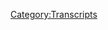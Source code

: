 {{DEFAULTSORT:
    #_TRANSCRIPT_0897:February 7, 2024
}}{{Transcript
    | title         = [[897: February 7, 2024]]
    | caption       = [https://knowledgefight.libsyn.com/897-february-7-2024 Listen to this episode on Libsyn]
    | episodeNumber = [[897: February 7, 2024|897]]
    | length        = 01:46:30
}}

{{MessageBox
    | header     = Warning: Bot Generated Content
    | text       = This transcript was automatically generated by transcription software and likely contains many mistakes and misattributions. Please check the audio for definitive quotes, attribution, and context.
    | image      = N3yvass4myg91.webp
    | imagewidth = 50px
    | id         = warning
}}

{{TranscriptBlock
    | name      = Unknown Speaker
    | timestamp = 00:00:00.000
    | text      = N-N-N-N-N-N-N-Knowledge Fight
}}

{{TranscriptBlock
    | name      = Unknown Speaker
    | timestamp = 00:00:13.000
    | text      = Dan and Jordan, I am sweating.
}}

{{TranscriptBlock
    | name      = Unknown Speaker
    | timestamp = 00:00:18.000
    | text      = knowledgefight.com
}}

{{TranscriptBlock
    | name      = Unknown Speaker
    | timestamp = 00:00:20.000
    | text      = It's time to pray.
}}

{{TranscriptBlock
    | name      = Unknown Speaker
    | timestamp = 00:00:21.000
    | text      = I have great respect for knowledge fight.
}}

{{TranscriptBlock
    | name      = Unknown Speaker
    | timestamp = 00:00:24.000
    | text      = I'm sick of them posing as if they're the good guys saying we are the bad guys.
}}

{{TranscriptBlock
    | name      = Unknown Speaker
    | timestamp = 00:00:29.000
    | text      = I love your work.
}}

{{TranscriptBlock
    | name      = Unknown Speaker
    | timestamp = 00:00:32.000
    | text      = knowledgefight.com
}}

{{TranscriptBlock
    | name      = Unknown Speaker
    | timestamp = 00:00:58.000
    | text      = I love you.
}}

{{TranscriptBlock
    | name      = Unknown Speaker
    | timestamp = 00:00:59.000
    | text      = Hey, everybody.
}}

{{TranscriptBlock
    | name      = Unknown Speaker
    | timestamp = 00:01:00.000
    | text      = Welcome back to Knowledge Fight.
}}

{{TranscriptBlock
    | name      = Unknown Speaker
    | timestamp = 00:01:01.000
    | text      = I'm Dan.
}}

{{TranscriptBlock
    | name      = Unknown Speaker
    | timestamp = 00:01:02.000
    | text      = I'm Jordan.
}}

{{TranscriptBlock
    | name      = Unknown Speaker
    | timestamp = 00:01:03.000
    | text      = We're couple dudes.
}}

{{TranscriptBlock
    | name      = Unknown Speaker
    | timestamp = 00:01:04.000
    | text      = I'd like to sit around, worship at the altar of Selene, and talk a little bit about Alex
}}

{{TranscriptBlock
    | name      = Unknown Speaker
    | timestamp = 00:01:06.120
    | text      = Jones.
}}

{{TranscriptBlock
    | name      = Unknown Speaker
    | timestamp = 00:01:07.120
    | text      = Oh, indeed we are, Dan.
}}

{{TranscriptBlock
    | name      = Unknown Speaker
    | timestamp = 00:01:08.560
    | text      = Jordan.
}}

{{TranscriptBlock
    | name      = Unknown Speaker
    | timestamp = 00:01:09.560
    | text      = Dan.
}}

{{TranscriptBlock
    | name      = Unknown Speaker
    | timestamp = 00:01:10.560
    | text      = Jordan.
}}

{{TranscriptBlock
    | name      = Unknown Speaker
    | timestamp = 00:01:11.560
    | text      = Quick question for you.
}}

{{TranscriptBlock
    | name      = Unknown Speaker
    | timestamp = 00:01:12.560
    | text      = What's up?
}}

{{TranscriptBlock
    | name      = Unknown Speaker
    | timestamp = 00:01:13.560
    | text      = What's your bright spot today, buddy?
}}

{{TranscriptBlock
    | name      = Unknown Speaker
    | timestamp = 00:01:14.560
    | text      = My bright spot today is I got a haircut.
}}

{{TranscriptBlock
    | name      = Unknown Speaker
    | timestamp = 00:01:15.560
    | text      = Yes, you did.
}}

{{TranscriptBlock
    | name      = Unknown Speaker
    | timestamp = 00:01:16.560
    | text      = And I'm thrilled about it.
}}

{{TranscriptBlock
    | name      = Unknown Speaker
    | timestamp = 00:01:17.560
    | text      = I noticed.
}}

{{TranscriptBlock
    | name      = Unknown Speaker
    | timestamp = 00:01:18.560
    | text      = I think it was a good job they did at the barber, at the hair cuttery.
}}

{{TranscriptBlock
    | name      = Unknown Speaker
    | timestamp = 00:01:21.200
    | text      = I'm great.
}}

{{TranscriptBlock
    | name      = Unknown Speaker
    | timestamp = 00:01:22.200
    | text      = I think that actually is a place, like a chain of...
}}

{{TranscriptBlock
    | name      = Unknown Speaker
    | timestamp = 00:01:24.280
    | text      = It is.
}}

{{TranscriptBlock
    | name      = Unknown Speaker
    | timestamp = 00:01:25.280
    | text      = I did not go to a hair cuttery.
}}

{{TranscriptBlock
    | name      = Unknown Speaker
    | timestamp = 00:01:26.280
    | text      = You did not.
}}

{{TranscriptBlock
    | name      = Unknown Speaker
    | timestamp = 00:01:27.280
    | text      = I know, because your hair looks quite nice.
}}

{{TranscriptBlock
    | name      = Unknown Speaker
    | timestamp = 00:01:29.840
    | text      = So I did that, and it was an interesting experience, because there was a fight going on between
}}

{{TranscriptBlock
    | name      = Unknown Speaker
    | timestamp = 00:01:34.379
    | text      = two of the barbers.
}}

{{TranscriptBlock
    | name      = Unknown Speaker
    | timestamp = 00:01:35.379
    | text      = Interesting.
}}

{{TranscriptBlock
    | name      = Unknown Speaker
    | timestamp = 00:01:36.379
    | text      = It was real passive aggressive.
}}

{{TranscriptBlock
    | name      = Unknown Speaker
    | timestamp = 00:01:39.040
    | text      = What kind of a fight?
}}

{{TranscriptBlock
    | name      = Unknown Speaker
    | timestamp = 00:01:40.040
    | text      = I don't know.
}}

{{TranscriptBlock
    | name      = Unknown Speaker
    | timestamp = 00:01:41.040
    | text      = It had something to do with someone not, like, refilling the warm towels or something.
}}

{{TranscriptBlock
    | name      = Unknown Speaker
    | timestamp = 00:01:44.359
    | text      = Oh, no.
}}

{{TranscriptBlock
    | name      = Unknown Speaker
    | timestamp = 00:01:45.359
    | text      = At least that was a part of it.
}}

{{TranscriptBlock
    | name      = Unknown Speaker
    | timestamp = 00:01:46.359
    | text      = Sure.
}}

{{TranscriptBlock
    | name      = Unknown Speaker
    | timestamp = 00:01:47.359
    | text      = But there was clearly layers to it.
}}

{{TranscriptBlock
    | name      = Unknown Speaker
    | timestamp = 00:01:48.799
    | text      = Sure, sure.
}}

{{TranscriptBlock
    | name      = Unknown Speaker
    | timestamp = 00:01:49.799
    | text      = And part of it seemed like maybe they were having fun, but then another part of it felt
}}

{{TranscriptBlock
    | name      = Unknown Speaker
    | timestamp = 00:01:53.680
    | text      = like it's really hostile.
}}

{{TranscriptBlock
    | name      = Unknown Speaker
    | timestamp = 00:01:55.359
    | text      = Right, right, right, right.
}}

{{TranscriptBlock
    | name      = Unknown Speaker
    | timestamp = 00:01:57.079
    | text      = And when you're mid-haircut, that's not...
}}

{{TranscriptBlock
    | name      = Unknown Speaker
    | timestamp = 00:01:58.680
    | text      = I mean, you can't move.
}}

{{TranscriptBlock
    | name      = Unknown Speaker
    | timestamp = 00:01:59.680
    | text      = You know?
}}

{{TranscriptBlock
    | name      = Unknown Speaker
    | timestamp = 00:02:00.680
    | text      = Sure.
}}

{{TranscriptBlock
    | name      = Unknown Speaker
    | timestamp = 00:02:01.680
    | text      = You're like, I'm out of here.
}}

{{TranscriptBlock
    | name      = Unknown Speaker
    | timestamp = 00:02:02.680
    | text      = At least you weren't mid-shaped.
}}

{{TranscriptBlock
    | name      = Unknown Speaker
    | timestamp = 00:02:04.079
    | text      = That's a part of it.
}}

{{TranscriptBlock
    | name      = Unknown Speaker
    | timestamp = 00:02:05.079
    | text      = You know, I do get a haircut, beard trim, and...
}}

{{TranscriptBlock
    | name      = Unknown Speaker
    | timestamp = 00:02:07.120
    | text      = Oh, yeah.
}}

{{TranscriptBlock
    | name      = Unknown Speaker
    | timestamp = 00:02:08.120
    | text      = But you don't do the straight razor.
}}

{{TranscriptBlock
    | name      = Unknown Speaker
    | timestamp = 00:02:09.120
    | text      = Oh, yes.
}}

{{TranscriptBlock
    | name      = Unknown Speaker
    | timestamp = 00:02:10.120
    | text      = You did?
}}

{{TranscriptBlock
    | name      = Unknown Speaker
    | timestamp = 00:02:11.120
    | text      = Yeah.
}}

{{TranscriptBlock
    | name      = Unknown Speaker
    | timestamp = 00:02:12.120
    | text      = Did you get it yesterday?
}}

{{TranscriptBlock
    | name      = Unknown Speaker
    | timestamp = 00:02:13.120
    | text      = Yesterday, yeah.
}}

{{TranscriptBlock
    | name      = Unknown Speaker
    | timestamp = 00:02:14.120
    | text      = Oh, my God.
}}

{{TranscriptBlock
    | name      = Unknown Speaker
    | timestamp = 00:02:15.120
    | text      = Your beard grows so fucking fast, man.
}}

{{TranscriptBlock
    | name      = Unknown Speaker
    | timestamp = 00:02:16.120
    | text      = It does.
}}

{{TranscriptBlock
    | name      = Unknown Speaker
    | timestamp = 00:02:17.120
    | text      = It is a mess.
}}

{{TranscriptBlock
    | name      = Unknown Speaker
    | timestamp = 00:02:18.120
    | text      = It is.
}}

{{TranscriptBlock
    | name      = Unknown Speaker
    | timestamp = 00:02:19.120
    | text      = It is a mess.
}}

{{TranscriptBlock
    | name      = Unknown Speaker
    | timestamp = 00:02:20.120
    | text      = But that's why...
}}

{{TranscriptBlock
    | name      = Unknown Speaker
    | timestamp = 00:02:21.120
    | text      = It is astonishing.
}}

{{TranscriptBlock
    | name      = Unknown Speaker
    | timestamp = 00:02:22.120
    | text      = But that's why it's like I could get to the state I was in yesterday morning.
}}

{{TranscriptBlock
    | name      = Unknown Speaker
    | timestamp = 00:02:23.120
    | text      = Sure, sure, sure.
}}

{{TranscriptBlock
    | name      = Unknown Speaker
    | timestamp = 00:02:24.120
    | text      = Where there's just...
}}

{{TranscriptBlock
    | name      = Unknown Speaker
    | timestamp = 00:02:25.120
    | text      = Yeah.
}}

{{TranscriptBlock
    | name      = Unknown Speaker
    | timestamp = 00:02:26.120
    | text      = There's just so much hair growing out of my head.
}}

{{TranscriptBlock
    | name      = Unknown Speaker
    | timestamp = 00:02:27.719
    | text      = I learned that lesson over and over again.
}}

{{TranscriptBlock
    | name      = Unknown Speaker
    | timestamp = 00:02:29.280
    | text      = It's like you feel so much better when you just chop it off.
}}

{{TranscriptBlock
    | name      = Unknown Speaker
    | timestamp = 00:02:31.879
    | text      = Yeah.
}}

{{TranscriptBlock
    | name      = Unknown Speaker
    | timestamp = 00:02:32.879
    | text      = You know?
}}

{{TranscriptBlock
    | name      = Unknown Speaker
    | timestamp = 00:02:33.879
    | text      = And I keep forgetting it.
}}

{{TranscriptBlock
    | name      = Unknown Speaker
    | timestamp = 00:02:35.000
    | text      = Whenever it's...
}}

{{TranscriptBlock
    | name      = Unknown Speaker
    | timestamp = 00:02:36.000
    | text      = You know?
}}

{{TranscriptBlock
    | name      = Unknown Speaker
    | timestamp = 00:02:37.000
    | text      = I get lazy.
}}

{{TranscriptBlock
    | name      = Unknown Speaker
    | timestamp = 00:02:38.000
    | text      = Yeah.
}}

{{TranscriptBlock
    | name      = Unknown Speaker
    | timestamp = 00:02:39.000
    | text      = Well, it happens.
}}

{{TranscriptBlock
    | name      = Unknown Speaker
    | timestamp = 00:02:40.000
    | text      = Second bright spot.
}}

{{TranscriptBlock
    | name      = Unknown Speaker
    | timestamp = 00:02:41.000
    | text      = Sure.
}}

{{TranscriptBlock
    | name      = Unknown Speaker
    | timestamp = 00:02:42.000
    | text      = Correction.
}}

{{TranscriptBlock
    | name      = Unknown Speaker
    | timestamp = 00:02:43.000
    | text      = Wait.
}}

{{TranscriptBlock
    | name      = Unknown Speaker
    | timestamp = 00:02:44.000
    | text      = A correction.
}}

{{TranscriptBlock
    | name      = Unknown Speaker
    | timestamp = 00:02:45.000
    | text      = Gene Hackman is still alive.
}}

{{TranscriptBlock
    | name      = Unknown Speaker
    | timestamp = 00:02:46.000
    | text      = Yes, yes.
}}

{{TranscriptBlock
    | name      = Unknown Speaker
    | timestamp = 00:02:47.000
    | text      = That is true.
}}

{{TranscriptBlock
    | name      = Unknown Speaker
    | timestamp = 00:02:48.000
    | text      = On the last episode, I definitely said that Gene Hackman was dead.
}}

{{TranscriptBlock
    | name      = Unknown Speaker
    | timestamp = 00:02:50.919
    | text      = I think this is another Mandela effect, like Clarence Carter.
}}

{{TranscriptBlock
    | name      = Unknown Speaker
    | timestamp = 00:02:53.919
    | text      = I could have sworn those dudes were dead.
}}

{{TranscriptBlock
    | name      = Unknown Speaker
    | timestamp = 00:02:56.199
    | text      = But I was wrong.
}}

{{TranscriptBlock
    | name      = Unknown Speaker
    | timestamp = 00:02:57.199
    | text      = Yeah.
}}

{{TranscriptBlock
    | name      = Unknown Speaker
    | timestamp = 00:02:58.199
    | text      = Sorry about that.
}}

{{TranscriptBlock
    | name      = Unknown Speaker
    | timestamp = 00:02:59.199
    | text      = Sorry, Gene.
}}

{{TranscriptBlock
    | name      = Unknown Speaker
    | timestamp = 00:03:00.199
    | text      = Hey, Gene.
}}

{{TranscriptBlock
    | name      = Unknown Speaker
    | timestamp = 00:03:01.199
    | text      = Glad to know you're still kicking around, buddy.
}}

{{TranscriptBlock
    | name      = Unknown Speaker
    | timestamp = 00:03:02.199
    | text      = Yep.
}}

{{TranscriptBlock
    | name      = Unknown Speaker
    | timestamp = 00:03:03.199
    | text      = By the way, he's a huge listener.
}}

{{TranscriptBlock
    | name      = Unknown Speaker
    | timestamp = 00:03:04.199
    | text      = He's the one who reached out to let us know he wasn't dead.
}}

{{TranscriptBlock
    | name      = Unknown Speaker
    | timestamp = 00:03:06.000
    | text      = Yep.
}}

{{TranscriptBlock
    | name      = Unknown Speaker
    | timestamp = 00:03:07.000
    | text      = He was like whatever his lines from Hoosiers were.
}}

{{TranscriptBlock
    | name      = Unknown Speaker
    | timestamp = 00:03:09.520
    | text      = Right.
}}

{{TranscriptBlock
    | name      = Unknown Speaker
    | timestamp = 00:03:10.520
    | text      = He was mad that I didn't bring up that movie he was in with Jason Lee.
}}

{{TranscriptBlock
    | name      = Unknown Speaker
    | timestamp = 00:03:13.240
    | text      = What the fuck was that called?
}}

{{TranscriptBlock
    | name      = Unknown Speaker
    | timestamp = 00:03:17.840
    | text      = I bet he doesn't know.
}}

{{TranscriptBlock
    | name      = Unknown Speaker
    | timestamp = 00:03:19.240
    | text      = Oh, man.
}}

{{TranscriptBlock
    | name      = Unknown Speaker
    | timestamp = 00:03:20.240
    | text      = Gold diggers.
}}

{{TranscriptBlock
    | name      = Unknown Speaker
    | timestamp = 00:03:21.240
    | text      = It's something along those lines.
}}

{{TranscriptBlock
    | name      = Unknown Speaker
    | timestamp = 00:03:23.240
    | text      = Wait.
}}

{{TranscriptBlock
    | name      = Unknown Speaker
    | timestamp = 00:03:24.240
    | text      = What's your bright spot?
}}

{{TranscriptBlock
    | name      = Unknown Speaker
    | timestamp = 00:03:25.240
    | text      = I think I know what you're talking about.
}}

{{TranscriptBlock
    | name      = Unknown Speaker
    | timestamp = 00:03:26.719
    | text      = Yeah.
}}

{{TranscriptBlock
    | name      = Unknown Speaker
    | timestamp = 00:03:27.719
    | text      = Yeah, yeah, yeah.
}}

{{TranscriptBlock
    | name      = Unknown Speaker
    | timestamp = 00:03:28.719
    | text      = What's your bright spot?
}}

{{TranscriptBlock
    | name      = Unknown Speaker
    | timestamp = 00:03:29.719
    | text      = My bright spot, Dan, is a... Boy, I don't know if you know this, but we were designed
}}

{{TranscriptBlock
    | name      = Unknown Speaker
    | timestamp = 00:03:35.400
    | text      = to hype.
}}

{{TranscriptBlock
    | name      = Unknown Speaker
    | timestamp = 00:03:36.400
    | text      = That is true.
}}

{{TranscriptBlock
    | name      = Unknown Speaker
    | timestamp = 00:03:37.400
    | text      = We're hypers.
}}

{{TranscriptBlock
    | name      = Unknown Speaker
    | timestamp = 00:03:38.400
    | text      = Heartbreakers.
}}

{{TranscriptBlock
    | name      = Unknown Speaker
    | timestamp = 00:03:39.400
    | text      = What's the name of it?
}}

{{TranscriptBlock
    | name      = Unknown Speaker
    | timestamp = 00:03:40.400
    | text      = Heartbreakers.
}}

{{TranscriptBlock
    | name      = Unknown Speaker
    | timestamp = 00:03:41.400
    | text      = That's what it is.
}}

{{TranscriptBlock
    | name      = Unknown Speaker
    | timestamp = 00:03:42.400
    | text      = Because it has a what's-her-face in it.
}}

{{TranscriptBlock
    | name      = Unknown Speaker
    | timestamp = 00:03:43.400
    | text      = Jennifer Love Hewitt.
}}

{{TranscriptBlock
    | name      = Unknown Speaker
    | timestamp = 00:03:44.400
    | text      = That's her name.
}}

{{TranscriptBlock
    | name      = Unknown Speaker
    | timestamp = 00:03:45.400
    | text      = How do you do it?
}}

{{TranscriptBlock
    | name      = Unknown Speaker
    | timestamp = 00:03:46.400
    | text      = I'm looking up the- Oh, that makes sense.
}}

{{TranscriptBlock
    | name      = Unknown Speaker
    | timestamp = 00:03:48.439
    | text      = Yeah.
}}

{{TranscriptBlock
    | name      = Unknown Speaker
    | timestamp = 00:03:49.439
    | text      = Also, Ray Liotta.
}}

{{TranscriptBlock
    | name      = Unknown Speaker
    | timestamp = 00:03:50.439
    | text      = Ray Liotta.
}}

{{TranscriptBlock
    | name      = Unknown Speaker
    | timestamp = 00:03:51.439
    | text      = Uh-huh.
}}

{{TranscriptBlock
    | name      = Unknown Speaker
    | timestamp = 00:03:52.439
    | text      = I don't know what to say.
}}

{{TranscriptBlock
    | name      = Unknown Speaker
    | timestamp = 00:03:53.439
    | text      = Oh, I'm pretty sure he's dead.
}}

{{TranscriptBlock
    | name      = Unknown Speaker
    | timestamp = 00:03:54.439
    | text      = Yeah.
}}

{{TranscriptBlock
    | name      = Unknown Speaker
    | timestamp = 00:03:55.439
    | text      = Probably.
}}

{{TranscriptBlock
    | name      = Unknown Speaker
    | timestamp = 00:03:56.439
    | text      = Sigourney Weaver also in that.
}}

{{TranscriptBlock
    | name      = Unknown Speaker
    | timestamp = 00:03:58.439
    | text      = I think every episode now we should end with somebody being dead.
}}

{{TranscriptBlock
    | name      = Unknown Speaker
    | timestamp = 00:04:03.879
    | text      = And we're wrong about.
}}

{{TranscriptBlock
    | name      = Unknown Speaker
    | timestamp = 00:04:04.879
    | text      = Yes, exactly.
}}

{{TranscriptBlock
    | name      = Unknown Speaker
    | timestamp = 00:04:05.879
    | text      = Yeah, yeah, yeah.
}}

{{TranscriptBlock
    | name      = Unknown Speaker
    | timestamp = 00:04:06.879
    | text      = So, I'm sorry.
}}

{{TranscriptBlock
    | name      = Unknown Speaker
    | timestamp = 00:04:07.879
    | text      = I interrupted you with that.
}}

{{TranscriptBlock
    | name      = Unknown Speaker
    | timestamp = 00:04:08.879
    | text      = Oh, yeah.
}}

{{TranscriptBlock
    | name      = Unknown Speaker
    | timestamp = 00:04:09.879
    | text      = Yeah, yeah, yeah.
}}

{{TranscriptBlock
    | name      = Unknown Speaker
    | timestamp = 00:04:10.879
    | text      = So, I've put a lot of work into a certain something that will come to fruition, hopefully
}}

{{TranscriptBlock
    | name      = Unknown Speaker
    | timestamp = 00:04:18.439
    | text      = soon.
}}

{{TranscriptBlock
    | name      = Unknown Speaker
    | timestamp = 00:04:19.439
    | text      = And I've got a lot of good news, and I'm really excited about it.
}}

{{TranscriptBlock
    | name      = Unknown Speaker
    | timestamp = 00:04:22.519
    | text      = It's really, really cool, and I think everybody's gonna like it.
}}

{{TranscriptBlock
    | name      = Unknown Speaker
    | timestamp = 00:04:25.920
    | text      = Okay.
}}

{{TranscriptBlock
    | name      = Unknown Speaker
    | timestamp = 00:04:26.920
    | text      = We'll hear more.
}}

{{TranscriptBlock
    | name      = Unknown Speaker
    | timestamp = 00:04:27.920
    | text      = What a amazing hype.
}}

{{TranscriptBlock
    | name      = Unknown Speaker
    | timestamp = 00:04:28.920
    | text      = It's a hype!
}}

{{TranscriptBlock
    | name      = Unknown Speaker
    | timestamp = 00:04:29.920
    | text      = I'm just saying that there's something to be hyped about.
}}

{{TranscriptBlock
    | name      = Unknown Speaker
    | timestamp = 00:04:32.160
    | text      = Okay.
}}

{{TranscriptBlock
    | name      = Unknown Speaker
    | timestamp = 00:04:33.160
    | text      = That will be revealed in the near future.
}}

{{TranscriptBlock
    | name      = Unknown Speaker
    | timestamp = 00:04:34.920
    | text      = Maybe on Monday.
}}

{{TranscriptBlock
    | name      = Unknown Speaker
    | timestamp = 00:04:35.920
    | text      = Maybe on Monday.
}}

{{TranscriptBlock
    | name      = Unknown Speaker
    | timestamp = 00:04:38.160
    | text      = We'll find out then.
}}

{{TranscriptBlock
    | name      = Unknown Speaker
    | timestamp = 00:04:39.160
    | text      = Could be, but I'm hyping it.
}}

{{TranscriptBlock
    | name      = Unknown Speaker
    | timestamp = 00:04:40.879
    | text      = Hype!
}}

{{TranscriptBlock
    | name      = Unknown Speaker
    | timestamp = 00:04:41.879
    | text      = Hyped.
}}

{{TranscriptBlock
    | name      = Unknown Speaker
    | timestamp = 00:04:42.879
    | text      = You're gonna see something very bizarre mirrored back in your face in just a minute.
}}

{{TranscriptBlock
    | name      = Unknown Speaker
    | timestamp = 00:04:47.680
    | text      = Okay.
}}

{{TranscriptBlock
    | name      = Unknown Speaker
    | timestamp = 00:04:48.680
    | text      = Jordan.
}}

{{TranscriptBlock
    | name      = Unknown Speaker
    | timestamp = 00:04:49.680
    | text      = Yes?
}}

{{TranscriptBlock
    | name      = Unknown Speaker
    | timestamp = 00:04:50.680
    | text      = Tucker Carlson, the most important man in the world, has gone to Moscow to interview
}}

{{TranscriptBlock
    | name      = Unknown Speaker
    | timestamp = 00:04:57.199
    | text      = Vladimir Putin.
}}

{{TranscriptBlock
    | name      = Unknown Speaker
    | timestamp = 00:04:58.800
    | text      = We took a little bit of a gamble, and I thought that the interview was going to come out on
}}

{{TranscriptBlock
    | name      = Unknown Speaker
    | timestamp = 00:05:03.920
    | text      = Wednesday.
}}

{{TranscriptBlock
    | name      = Unknown Speaker
    | timestamp = 00:05:04.920
    | text      = And so, we would be able to cover it for this Thursday episode.
}}

{{TranscriptBlock
    | name      = Unknown Speaker
    | timestamp = 00:05:07.600
    | text      = Would be nice.
}}

{{TranscriptBlock
    | name      = Unknown Speaker
    | timestamp = 00:05:08.600
    | text      = Because I do think that the adjacency of Alex to Tucker, the importance of Putin and their
}}

{{TranscriptBlock
    | name      = Unknown Speaker
    | timestamp = 00:05:14.079
    | text      = world, I do think that it's something that merits coverage on our show.
}}

{{TranscriptBlock
    | name      = Unknown Speaker
    | timestamp = 00:05:18.160
    | text      = And I thought, hey, that'll be wild.
}}

{{TranscriptBlock
    | name      = Unknown Speaker
    | timestamp = 00:05:21.879
    | text      = That's gonna be, I don't even know what to expect, quite frankly, in terms of the depths
}}

{{TranscriptBlock
    | name      = Unknown Speaker
    | timestamp = 00:05:27.319
    | text      = it'll go to.
}}

{{TranscriptBlock
    | name      = Unknown Speaker
    | timestamp = 00:05:28.319
    | text      = I mean, I was trying to think of something similar, and it would be like, in 1943, some
}}

{{TranscriptBlock
    | name      = Unknown Speaker
    | timestamp = 00:05:35.040
    | text      = fucking yellow journalist who goes and interviews Hitler in the middle of World War II.
}}

{{TranscriptBlock
    | name      = Unknown Speaker
    | timestamp = 00:05:41.199
    | text      = Just being like, hey man, how you doing?
}}

{{TranscriptBlock
    | name      = Unknown Speaker
    | timestamp = 00:05:44.279
    | text      = And doesn't interview them like, challengingly.
}}

{{TranscriptBlock
    | name      = Unknown Speaker
    | timestamp = 00:05:45.759
    | text      = No, no, no.
}}

{{TranscriptBlock
    | name      = Unknown Speaker
    | timestamp = 00:05:46.759
    | text      = I mean, it hasn't come out, and you know it's not going to be like, really putting the feet
}}

{{TranscriptBlock
    | name      = Unknown Speaker
    | timestamp = 00:05:51.600
    | text      = to the fire.
}}

{{TranscriptBlock
    | name      = Unknown Speaker
    | timestamp = 00:05:52.600
    | text      = Yeah, yeah, yeah.
}}

{{TranscriptBlock
    | name      = Unknown Speaker
    | timestamp = 00:05:53.600
    | text      = So, I thought that it'd be great to cover this for Thursday, we record on Thursday for
}}

{{TranscriptBlock
    | name      = Unknown Speaker
    | timestamp = 00:05:58.759
    | text      = the Friday episode.
}}

{{TranscriptBlock
    | name      = Unknown Speaker
    | timestamp = 00:05:59.759
    | text      = Sure, sure, sure.
}}

{{TranscriptBlock
    | name      = Unknown Speaker
    | timestamp = 00:06:00.759
    | text      = But unfortunately it turns out it's being released Thursday, which is when we're recording
}}

{{TranscriptBlock
    | name      = Unknown Speaker
    | timestamp = 00:06:04.240
    | text      = right now.
}}

{{TranscriptBlock
    | name      = Unknown Speaker
    | timestamp = 00:06:05.240
    | text      = As we speak.
}}

{{TranscriptBlock
    | name      = Unknown Speaker
    | timestamp = 00:06:06.240
    | text      = So, turning it around would be too difficult.
}}

{{TranscriptBlock
    | name      = Unknown Speaker
    | timestamp = 00:06:08.000
    | text      = Impossible, in fact.
}}

{{TranscriptBlock
    | name      = Unknown Speaker
    | timestamp = 00:06:10.000
    | text      = Some have speculated that time and space would need to fold.
}}

{{TranscriptBlock
    | name      = Unknown Speaker
    | timestamp = 00:06:13.040
    | text      = They would, yes.
}}

{{TranscriptBlock
    | name      = Unknown Speaker
    | timestamp = 00:06:14.040
    | text      = So, we're going to do that for Monday, which is not what you were hyping.
}}

{{TranscriptBlock
    | name      = Unknown Speaker
    | timestamp = 00:06:16.959
    | text      = No, we're hyping something different, but that also should be hyped.
}}

{{TranscriptBlock
    | name      = Unknown Speaker
    | timestamp = 00:06:20.360
    | text      = Sure.
}}

{{TranscriptBlock
    | name      = Unknown Speaker
    | timestamp = 00:06:21.360
    | text      = Yeah, Monday's going to be more, actually turn this episode off.
}}

{{TranscriptBlock
    | name      = Unknown Speaker
    | timestamp = 00:06:23.800
    | text      = No.
}}

{{TranscriptBlock
    | name      = Unknown Speaker
    | timestamp = 00:06:24.800
    | text      = Oh, okay, never mind.
}}

{{TranscriptBlock
    | name      = Unknown Speaker
    | timestamp = 00:06:25.800
    | text      = So, we're going to cover that for Monday, but what I thought would be interesting is
}}

{{TranscriptBlock
    | name      = Unknown Speaker
    | timestamp = 00:06:28.040
    | text      = covering Alex's response to the news that this is coming.
}}

{{TranscriptBlock
    | name      = Unknown Speaker
    | timestamp = 00:06:32.000
    | text      = That's kind of what I figured would be a good hype.
}}

{{TranscriptBlock
    | name      = Unknown Speaker
    | timestamp = 00:06:33.759
    | text      = Yeah, so we're talking about Alex's show from the 7th, which is Wednesday, and you know,
}}

{{TranscriptBlock
    | name      = Unknown Speaker
    | timestamp = 00:06:40.959
    | text      = he's a big dumb dumb.
}}

{{TranscriptBlock
    | name      = Unknown Speaker
    | timestamp = 00:06:43.879
    | text      = So we'll get down to business on all the ways in which he is a big dumb dumb, but first,
}}

{{TranscriptBlock
    | name      = Unknown Speaker
    | timestamp = 00:06:48.279
    | text      = let's take a little moment to say hello to some new wonks.
}}

{{TranscriptBlock
    | name      = Unknown Speaker
    | timestamp = 00:06:49.959
    | text      = Ooh, that's a great idea.
}}

{{TranscriptBlock
    | name      = Unknown Speaker
    | timestamp = 00:06:50.959
    | text      = So first, Dan needs to do Mystery Babylon like he promised.
}}

{{TranscriptBlock
    | name      = Unknown Speaker
    | timestamp = 00:06:53.720
    | text      = Oh no, thank you so much, you're now a policy wonk.
}}

{{TranscriptBlock
    | name      = Unknown Speaker
    | timestamp = 00:06:56.199
    | text      = I'm a policy wonk.
}}

{{TranscriptBlock
    | name      = Unknown Speaker
    | timestamp = 00:06:57.199
    | text      = Thank you very much.
}}

{{TranscriptBlock
    | name      = Unknown Speaker
    | timestamp = 00:06:58.199
    | text      = I promise I would like to, but that might have been a stray promise on my part.
}}

{{TranscriptBlock
    | name      = Unknown Speaker
    | timestamp = 00:07:04.360
    | text      = There's so many parts to it, and Bill Cooper is unfortunately more boring than I thought
}}

{{TranscriptBlock
    | name      = Unknown Speaker
    | timestamp = 00:07:09.160
    | text      = back then.
}}

{{TranscriptBlock
    | name      = Unknown Speaker
    | timestamp = 00:07:10.160
    | text      = Well, yeah.
}}

{{TranscriptBlock
    | name      = Unknown Speaker
    | timestamp = 00:07:11.160
    | text      = Let's wrap up the great work from Nick in Devon, England.
}}

{{TranscriptBlock
    | name      = Unknown Speaker
    | timestamp = 00:07:13.959
    | text      = Thank you so much, you're now a policy wonk.
}}

{{TranscriptBlock
    | name      = Unknown Speaker
    | timestamp = 00:07:15.480
    | text      = I'm a policy wonk.
}}

{{TranscriptBlock
    | name      = Unknown Speaker
    | timestamp = 00:07:16.480
    | text      = Thank you very much.
}}

{{TranscriptBlock
    | name      = Unknown Speaker
    | timestamp = 00:07:17.480
    | text      = Thank you.
}}

{{TranscriptBlock
    | name      = Unknown Speaker
    | timestamp = 00:07:18.480
    | text      = Next, after listening to hundreds of episodes of Knowledge Fight, officially heard Jordan
}}

{{TranscriptBlock
    | name      = Unknown Speaker
    | timestamp = 00:07:20.560
    | text      = misuse the word whenever over a thousand times, and it's driving me crazy.
}}

{{TranscriptBlock
    | name      = Unknown Speaker
    | timestamp = 00:07:26.240
    | text      = If you know when the thing happened, just say when, not whenever.
}}

{{TranscriptBlock
    | name      = Unknown Speaker
    | timestamp = 00:07:30.360
    | text      = Other than that, you and Dan are a pure delight, and please keep doing what you're doing.
}}

{{TranscriptBlock
    | name      = Unknown Speaker
    | timestamp = 00:07:32.839
    | text      = Thank you so much, you're now a policy wonk.
}}

{{TranscriptBlock
    | name      = Unknown Speaker
    | timestamp = 00:07:34.360
    | text      = I'm a policy wonk.
}}

{{TranscriptBlock
    | name      = Unknown Speaker
    | timestamp = 00:07:35.360
    | text      = Thank you very much.
}}

{{TranscriptBlock
    | name      = Unknown Speaker
    | timestamp = 00:07:36.360
    | text      = I hate whenever people do stuff like that.
}}

{{TranscriptBlock
    | name      = Unknown Speaker
    | timestamp = 00:07:37.639
    | text      = I am 100% on the Shakira Whenever Wherever usage scale, and that is whenever and wherever.
}}

{{TranscriptBlock
    | name      = Unknown Speaker
    | timestamp = 00:07:45.240
    | text      = Next.
}}

{{TranscriptBlock
    | name      = Unknown Speaker
    | timestamp = 00:07:46.240
    | text      = Thoughts and prayers, but it's like T-H-O-T.
}}

{{TranscriptBlock
    | name      = Unknown Speaker
    | timestamp = 00:07:48.319
    | text      = Yeah.
}}

{{TranscriptBlock
    | name      = Unknown Speaker
    | timestamp = 00:07:49.319
    | text      = Thoughts and prayers.
}}

{{TranscriptBlock
    | name      = Unknown Speaker
    | timestamp = 00:07:50.319
    | text      = Yeah, yeah, yeah.
}}

{{TranscriptBlock
    | name      = Unknown Speaker
    | timestamp = 00:07:51.319
    | text      = Thank you so much, you're now a policy wonk.
}}

{{TranscriptBlock
    | name      = Unknown Speaker
    | timestamp = 00:07:52.319
    | text      = I'm a policy wonk.
}}

{{TranscriptBlock
    | name      = Unknown Speaker
    | timestamp = 00:07:53.319
    | text      = Thank you very much.
}}

{{TranscriptBlock
    | name      = Unknown Speaker
    | timestamp = 00:07:54.319
    | text      = I still don't know what that means.
}}

{{TranscriptBlock
    | name      = Unknown Speaker
    | timestamp = 00:07:55.319
    | text      = What?
}}

{{TranscriptBlock
    | name      = Unknown Speaker
    | timestamp = 00:07:56.319
    | text      = That ho over there?
}}

{{TranscriptBlock
    | name      = Unknown Speaker
    | timestamp = 00:07:57.319
    | text      = Is that what that means?
}}

{{TranscriptBlock
    | name      = Unknown Speaker
    | timestamp = 00:07:58.319
    | text      = Yeah.
}}

{{TranscriptBlock
    | name      = Unknown Speaker
    | timestamp = 00:07:59.319
    | text      = Oh shit.
}}

{{TranscriptBlock
    | name      = Unknown Speaker
    | timestamp = 00:08:00.319
    | text      = Well, that's not very nice at all.
}}

{{TranscriptBlock
    | name      = Unknown Speaker
    | timestamp = 00:08:01.319
    | text      = That's an offensive term.
}}

{{TranscriptBlock
    | name      = Unknown Speaker
    | timestamp = 00:08:02.319
    | text      = How do I know a slag if you don't know?
}}

{{TranscriptBlock
    | name      = Unknown Speaker
    | timestamp = 00:08:04.319
    | text      = I don't know.
}}

{{TranscriptBlock
    | name      = Unknown Speaker
    | timestamp = 00:08:05.319
    | text      = That's not good.
}}

{{TranscriptBlock
    | name      = Unknown Speaker
    | timestamp = 00:08:06.319
    | text      = I don't know.
}}

{{TranscriptBlock
    | name      = Unknown Speaker
    | timestamp = 00:08:07.319
    | text      = I don't know.
}}

{{TranscriptBlock
    | name      = Unknown Speaker
    | timestamp = 00:08:08.319
    | text      = And Helter Stelter.
}}

{{TranscriptBlock
    | name      = Unknown Speaker
    | timestamp = 00:08:09.319
    | text      = Thank you so much.
}}

{{TranscriptBlock
    | name      = Unknown Speaker
    | timestamp = 00:08:10.319
    | text      = You're now a policy wonk.
}}

{{TranscriptBlock
    | name      = Unknown Speaker
    | timestamp = 00:08:11.319
    | text      = I'm a policy wonk.
}}

{{TranscriptBlock
    | name      = Unknown Speaker
    | timestamp = 00:08:12.319
    | text      = Thank you very much.
}}

{{TranscriptBlock
    | name      = Unknown Speaker
    | timestamp = 00:08:13.319
    | text      = I was this close to naming the episode that.
}}

{{TranscriptBlock
    | name      = Unknown Speaker
    | timestamp = 00:08:14.319
    | text      = Yeah.
}}

{{TranscriptBlock
    | name      = Unknown Speaker
    | timestamp = 00:08:15.319
    | text      = This close.
}}

{{TranscriptBlock
    | name      = Unknown Speaker
    | timestamp = 00:08:16.319
    | text      = Yeah, yeah, yeah.
}}

{{TranscriptBlock
    | name      = Unknown Speaker
    | timestamp = 00:08:17.319
    | text      = I mean, it was two there.
}}

{{TranscriptBlock
    | name      = Unknown Speaker
    | timestamp = 00:08:18.319
    | text      = Yeah.
}}

{{TranscriptBlock
    | name      = Unknown Speaker
    | timestamp = 00:08:19.319
    | text      = And it was just broken with the tradition of the chatting with titles.
}}

{{TranscriptBlock
    | name      = Unknown Speaker
    | timestamp = 00:08:21.399
    | text      = Yep, yep, yep.
}}

{{TranscriptBlock
    | name      = Unknown Speaker
    | timestamp = 00:08:22.399
    | text      = So we've also got a technocrat in the mix Jordan, so thank you so much to Todd invites
}}

{{TranscriptBlock
    | name      = Unknown Speaker
    | timestamp = 00:08:25.439
    | text      = you to the Black Magic Party.
}}

{{TranscriptBlock
    | name      = Unknown Speaker
    | timestamp = 00:08:27.360
    | text      = Thank you so much.
}}

{{TranscriptBlock
    | name      = Unknown Speaker
    | timestamp = 00:08:28.360
    | text      = You're now a technocrat.
}}

{{TranscriptBlock
    | name      = Unknown Speaker
    | timestamp = 00:08:29.360
    | text      = And I'm going to say this right now.
}}

{{TranscriptBlock
    | name      = Unknown Speaker
    | timestamp = 00:08:30.360
    | text      = Yeah.
}}

{{TranscriptBlock
    | name      = Unknown Speaker
    | timestamp = 00:08:31.360
    | text      = Though I may have never followed through on my promise to do Mystery Babylon, I am now
}}

{{TranscriptBlock
    | name      = Unknown Speaker
    | timestamp = 00:08:34.460
    | text      = following through on my promise to have a new technocrat drop.
}}

{{TranscriptBlock
    | name      = Unknown Speaker
    | timestamp = 00:08:37.820
    | text      = I'm a policy wonk.
}}

{{TranscriptBlock
    | name      = Unknown Speaker
    | timestamp = 00:08:39.080
    | text      = I don't like to hype things, but people are designed to hype.
}}

{{TranscriptBlock
    | name      = Unknown Speaker
    | timestamp = 00:08:43.159
    | text      = I am going to paint once a week on air, and I'm going to let callers call in.
}}

{{TranscriptBlock
    | name      = Unknown Speaker
    | timestamp = 00:08:50.580
    | text      = We'll also take emails and request what you want to see me paint 123 Matt Damon, there
}}

{{TranscriptBlock
    | name      = Unknown Speaker
    | timestamp = 00:08:58.679
    | text      = you go.
}}

{{TranscriptBlock
    | name      = Unknown Speaker
    | timestamp = 00:08:59.679
    | text      = It's party time.
}}

{{TranscriptBlock
    | name      = Unknown Speaker
    | timestamp = 00:09:00.679
    | text      = I'm gonna get in your guts.
}}

{{TranscriptBlock
    | name      = Unknown Speaker
    | timestamp = 00:09:02.000
    | text      = And the Nazis in my view were thugs that shut people down to a lot of really bad things.
}}

{{TranscriptBlock
    | name      = Unknown Speaker
    | timestamp = 00:09:05.399
    | text      = But they did good things too.
}}

{{TranscriptBlock
    | name      = Unknown Speaker
    | timestamp = 00:09:06.399
    | text      = We're going to stop dissing the Nazis all the time.
}}

{{TranscriptBlock
    | name      = Unknown Speaker
    | timestamp = 00:09:08.679
    | text      = Okay.
}}

{{TranscriptBlock
    | name      = Unknown Speaker
    | timestamp = 00:09:09.679
    | text      = I'm thinking about doing some shows too, where I run the whole thing myself, just hit record
}}

{{TranscriptBlock
    | name      = Unknown Speaker
    | timestamp = 00:09:14.320
    | text      = and sit in the dark with just a few candles and candlelight and talk about the nature
}}

{{TranscriptBlock
    | name      = Unknown Speaker
    | timestamp = 00:09:19.039
    | text      = of the world universe.
}}

{{TranscriptBlock
    | name      = Unknown Speaker
    | timestamp = 00:09:20.039
    | text      = I mean, you know, a big old juicy ribeye folks is as good as sex with your wife.
}}

{{TranscriptBlock
    | name      = Unknown Speaker
    | timestamp = 00:09:23.519
    | text      = I mean, let's just get down to reality here.
}}

{{TranscriptBlock
    | name      = Unknown Speaker
    | timestamp = 00:09:25.360
    | text      = I'm going to go Donkey Kong, King Kong crazy in about 45 days.
}}

{{TranscriptBlock
    | name      = Unknown Speaker
    | timestamp = 00:09:31.559
    | text      = America sucks.
}}

{{TranscriptBlock
    | name      = Unknown Speaker
    | timestamp = 00:09:32.559
    | text      = We're all racist.
}}

{{TranscriptBlock
    | name      = Unknown Speaker
    | timestamp = 00:09:33.559
    | text      = It's over.
}}

{{TranscriptBlock
    | name      = Unknown Speaker
    | timestamp = 00:09:34.559
    | text      = It doesn't mean I want to go live, say in some places in Asia where you get off the
}}

{{TranscriptBlock
    | name      = Unknown Speaker
    | timestamp = 00:09:38.960
    | text      = plane over there, folks, they karate chop you.
}}

{{TranscriptBlock
    | name      = Unknown Speaker
    | timestamp = 00:09:42.080
    | text      = Thank you so much.
}}

{{TranscriptBlock
    | name      = Unknown Speaker
    | timestamp = 00:09:44.080
    | text      = Oh man, they karate chop you.
}}

{{TranscriptBlock
    | name      = Unknown Speaker
    | timestamp = 00:09:47.720
    | text      = Yep.
}}

{{TranscriptBlock
    | name      = Unknown Speaker
    | timestamp = 00:09:48.720
    | text      = You never, never see that coming.
}}

{{TranscriptBlock
    | name      = Unknown Speaker
    | timestamp = 00:09:49.840
    | text      = Never see it coming.
}}

{{TranscriptBlock
    | name      = Unknown Speaker
    | timestamp = 00:09:50.840
    | text      = You got off the plane.
}}

{{TranscriptBlock
    | name      = Unknown Speaker
    | timestamp = 00:09:51.840
    | text      = Never see it coming.
}}

{{TranscriptBlock
    | name      = Unknown Speaker
    | timestamp = 00:09:52.840
    | text      = Oh, that was a great episode.
}}

{{TranscriptBlock
    | name      = Unknown Speaker
    | timestamp = 00:09:55.200
    | text      = That was.
}}

{{TranscriptBlock
    | name      = Unknown Speaker
    | timestamp = 00:09:56.200
    | text      = That was a lot of fun.
}}

{{TranscriptBlock
    | name      = Unknown Speaker
    | timestamp = 00:09:57.200
    | text      = Yep.
}}

{{TranscriptBlock
    | name      = Unknown Speaker
    | timestamp = 00:09:58.200
    | text      = So, I don't know, maybe I might need to tweak the pacing on that a little bit.
}}

{{TranscriptBlock
    | name      = Unknown Speaker
    | timestamp = 00:10:00.600
    | text      = I mean, it's a delay.
}}

{{TranscriptBlock
    | name      = Unknown Speaker
    | timestamp = 00:10:01.600
    | text      = It's long.
}}

{{TranscriptBlock
    | name      = Unknown Speaker
    | timestamp = 00:10:02.600
    | text      = It's fantastic.
}}

{{TranscriptBlock
    | name      = Unknown Speaker
    | timestamp = 00:10:03.600
    | text      = Yeah.
}}

{{TranscriptBlock
    | name      = Unknown Speaker
    | timestamp = 00:10:04.600
    | text      = So, um, we're going to get down to business on this episode, but Jordan, before we do,
}}

{{TranscriptBlock
    | name      = Unknown Speaker
    | timestamp = 00:10:08.240
    | text      = here's an out of context drop from today's show.
}}

{{TranscriptBlock
    | name      = Unknown Speaker
    | timestamp = 00:10:10.320
    | text      = Okay.
}}

{{TranscriptBlock
    | name      = Unknown Speaker
    | timestamp = 00:10:11.320
    | text      = Tucker Carlson wants all the big interviews.
}}

{{TranscriptBlock
    | name      = Unknown Speaker
    | timestamp = 00:10:14.360
    | text      = Got Kevin Spacey.
}}

{{TranscriptBlock
    | name      = Unknown Speaker
    | timestamp = 00:10:15.360
    | text      = I mean, you know, I mean that, that's what Tucker Carlson does.
}}

{{TranscriptBlock
    | name      = Unknown Speaker
    | timestamp = 00:10:19.519
    | text      = You got Alex Jones.
}}

{{TranscriptBlock
    | name      = Unknown Speaker
    | timestamp = 00:10:21.120
    | text      = Yeah, man.
}}

{{TranscriptBlock
    | name      = Unknown Speaker
    | timestamp = 00:10:22.120
    | text      = Two big interviews.
}}

{{TranscriptBlock
    | name      = Unknown Speaker
    | timestamp = 00:10:23.120
    | text      = Oh man.
}}

{{TranscriptBlock
    | name      = Unknown Speaker
    | timestamp = 00:10:24.120
    | text      = Alex Jones said, disgraced ass Kevin Spacey.
}}

{{TranscriptBlock
    | name      = Unknown Speaker
    | timestamp = 00:10:27.320
    | text      = Man, that is, it is, I mean, it's beyond parody at this point, but boy, watching conservatives
}}

{{TranscriptBlock
    | name      = Unknown Speaker
    | timestamp = 00:10:33.840
    | text      = list celebrities that are also conservative is never not a little bit fun.
}}

{{TranscriptBlock
    | name      = Unknown Speaker
    | timestamp = 00:10:38.440
    | text      = Yeah.
}}

{{TranscriptBlock
    | name      = Unknown Speaker
    | timestamp = 00:10:39.440
    | text      = You know who we got?
}}

{{TranscriptBlock
    | name      = Unknown Speaker
    | timestamp = 00:10:40.799
    | text      = Blank.
}}

{{TranscriptBlock
    | name      = Unknown Speaker
    | timestamp = 00:10:41.799
    | text      = Oh no.
}}

{{TranscriptBlock
    | name      = Unknown Speaker
    | timestamp = 00:10:42.799
    | text      = Can you believe he pulled a Kevin Spacey interview?
}}

{{TranscriptBlock
    | name      = Unknown Speaker
    | timestamp = 00:10:45.120
    | text      = Are you shitting me?
}}

{{TranscriptBlock
    | name      = Unknown Speaker
    | timestamp = 00:10:46.679
    | text      = That guy no one else will talk to?
}}

{{TranscriptBlock
    | name      = Unknown Speaker
    | timestamp = 00:10:49.120
    | text      = Oh, and he did his character from House of Cards.
}}

{{TranscriptBlock
    | name      = Unknown Speaker
    | timestamp = 00:10:52.360
    | text      = Oh wow.
}}

{{TranscriptBlock
    | name      = Unknown Speaker
    | timestamp = 00:10:53.360
    | text      = What a great thing no one wanted.
}}

{{TranscriptBlock
    | name      = Unknown Speaker
    | timestamp = 00:10:55.360
    | text      = I'll be able to stop doing that.
}}

{{TranscriptBlock
    | name      = Unknown Speaker
    | timestamp = 00:10:58.440
    | text      = So we start here actually with Alex responding to the breaking news that this interview had
}}

{{TranscriptBlock
    | name      = Unknown Speaker
    | timestamp = 00:11:04.879
    | text      = happened.
}}

{{TranscriptBlock
    | name      = Unknown Speaker
    | timestamp = 00:11:05.879
    | text      = Yes.
}}

{{TranscriptBlock
    | name      = Unknown Speaker
    | timestamp = 00:11:06.879
    | text      = And it turns out he's driving somewhere.
}}

{{TranscriptBlock
    | name      = Unknown Speaker
    | timestamp = 00:11:07.879
    | text      = That's true.
}}

{{TranscriptBlock
    | name      = Unknown Speaker
    | timestamp = 00:11:08.879
    | text      = When the news happened.
}}

{{TranscriptBlock
    | name      = Unknown Speaker
    | timestamp = 00:11:09.879
    | text      = And this is, this is something that's happening now that Alex is back on Twitter.
}}

{{TranscriptBlock
    | name      = Unknown Speaker
    | timestamp = 00:11:13.519
    | text      = Yeah.
}}

{{TranscriptBlock
    | name      = Unknown Speaker
    | timestamp = 00:11:14.519
    | text      = Is he's able to just record himself in his car and put it online.
}}

{{TranscriptBlock
    | name      = Unknown Speaker
    | timestamp = 00:11:17.720
    | text      = So here is Alex's first unfiltered while driving thoughts.
}}

{{TranscriptBlock
    | name      = Unknown Speaker
    | timestamp = 00:11:21.879
    | text      = All right.
}}

{{TranscriptBlock
    | name      = Unknown Speaker
    | timestamp = 00:11:23.159
    | text      = Okay folks, Tucker has announced that he's got the Putin interview and he just texted
}}

{{TranscriptBlock
    | name      = Unknown Speaker
    | timestamp = 00:11:31.679
    | text      = me and said, yeah, it's amazing.
}}

{{TranscriptBlock
    | name      = Unknown Speaker
    | timestamp = 00:11:32.919
    | text      = It's two hours long.
}}

{{TranscriptBlock
    | name      = Unknown Speaker
    | timestamp = 00:11:33.919
    | text      = So it dropped very, very soon.
}}

{{TranscriptBlock
    | name      = Unknown Speaker
    | timestamp = 00:11:35.480
    | text      = They're not going to sit on it and it's going to be history making.
}}

{{TranscriptBlock
    | name      = Unknown Speaker
    | timestamp = 00:11:38.879
    | text      = We're trying to stop World War Three.
}}

{{TranscriptBlock
    | name      = Unknown Speaker
    | timestamp = 00:11:41.320
    | text      = All the different sides should be talking.
}}

{{TranscriptBlock
    | name      = Unknown Speaker
    | timestamp = 00:11:43.519
    | text      = This is amazing.
}}

{{TranscriptBlock
    | name      = Unknown Speaker
    | timestamp = 00:11:44.519
    | text      = So obviously tomorrow on my weekday show, 11 AM, 3 PM, I'll be covering this, but it
}}

{{TranscriptBlock
    | name      = Unknown Speaker
    | timestamp = 00:11:50.159
    | text      = sounds from what Tucker said when he's told me this is imminent.
}}

{{TranscriptBlock
    | name      = Unknown Speaker
    | timestamp = 00:11:53.960
    | text      = So this is a big, big, big, big deal.
}}

{{TranscriptBlock
    | name      = Unknown Speaker
    | timestamp = 00:11:57.480
    | text      = And all the sensors are in absolute full and complete panic mode right now because they
}}

{{TranscriptBlock
    | name      = Unknown Speaker
    | timestamp = 00:12:04.759
    | text      = don't want the American people, who they keep in the dark, have any idea what's really going
}}

{{TranscriptBlock
    | name      = Unknown Speaker
    | timestamp = 00:12:13.720
    | text      = on.
}}

{{TranscriptBlock
    | name      = Unknown Speaker
    | timestamp = 00:12:14.720
    | text      = The free speech is what America is all about.
}}

{{TranscriptBlock
    | name      = Unknown Speaker
    | timestamp = 00:12:15.840
    | text      = It's our birthright.
}}

{{TranscriptBlock
    | name      = Unknown Speaker
    | timestamp = 00:12:17.480
    | text      = So two hour Vladimir Putin, Tucker Carlson interview about to drop.
}}

{{TranscriptBlock
    | name      = Unknown Speaker
    | timestamp = 00:12:24.840
    | text      = Fuck you, New World Order.
}}

{{TranscriptBlock
    | name      = Unknown Speaker
    | timestamp = 00:12:26.879
    | text      = Take your censorship and go fuck yourselves.
}}

{{TranscriptBlock
    | name      = Unknown Speaker
    | timestamp = 00:12:31.559
    | text      = Very impassioned.
}}

{{TranscriptBlock
    | name      = Unknown Speaker
    | timestamp = 00:12:32.559
    | text      = Go affect yourselves.
}}

{{TranscriptBlock
    | name      = Unknown Speaker
    | timestamp = 00:12:35.440
    | text      = How about that?
}}

{{TranscriptBlock
    | name      = Unknown Speaker
    | timestamp = 00:12:36.639
    | text      = Also, could you walk the line here, sir?
}}

{{TranscriptBlock
    | name      = Unknown Speaker
    | timestamp = 00:12:40.240
    | text      = I was honestly like, does his car have a breathalyzer that he has to breathe into before he can
}}

{{TranscriptBlock
    | name      = Unknown Speaker
    | timestamp = 00:12:45.360
    | text      = drive?
}}

{{TranscriptBlock
    | name      = Unknown Speaker
    | timestamp = 00:12:46.360
    | text      = Just, but there is like, that's probable cause.
}}

{{TranscriptBlock
    | name      = Unknown Speaker
    | timestamp = 00:12:48.840
    | text      = He should really have a breathalyzer before he can start his car.
}}

{{TranscriptBlock
    | name      = Unknown Speaker
    | timestamp = 00:12:52.159
    | text      = Well, that would be tyranny.
}}

{{TranscriptBlock
    | name      = Unknown Speaker
    | timestamp = 00:12:54.000
    | text      = So you know, there's excitement behind the unexcited delivery that he's bringing to the
}}

{{TranscriptBlock
    | name      = Unknown Speaker
    | timestamp = 00:13:00.279
    | text      = table here.
}}

{{TranscriptBlock
    | name      = Unknown Speaker
    | timestamp = 00:13:01.279
    | text      = Yeah.
}}

{{TranscriptBlock
    | name      = Unknown Speaker
    | timestamp = 00:13:02.279
    | text      = I think just based upon hearing that, do you remember in the dark night whenever the joker
}}

{{TranscriptBlock
    | name      = Unknown Speaker
    | timestamp = 00:13:10.639
    | text      = was like, let me show you what I can do with this pencil?
}}

{{TranscriptBlock
    | name      = Unknown Speaker
    | timestamp = 00:13:12.919
    | text      = Yeah, yeah, yeah.
}}

{{TranscriptBlock
    | name      = Unknown Speaker
    | timestamp = 00:13:13.919
    | text      = Of course.
}}

{{TranscriptBlock
    | name      = Unknown Speaker
    | timestamp = 00:13:14.919
    | text      = This is what William F. Buckley would do to Tucker Carlson, right?
}}

{{TranscriptBlock
    | name      = Unknown Speaker
    | timestamp = 00:13:18.500
    | text      = Like the fucking National Review ass conservative thought guy would stab you in the neck with
}}

{{TranscriptBlock
    | name      = Unknown Speaker
    | timestamp = 00:13:27.080
    | text      = a pen.
}}

{{TranscriptBlock
    | name      = Unknown Speaker
    | timestamp = 00:13:28.080
    | text      = Like it is insane to think.
}}

{{TranscriptBlock
    | name      = Unknown Speaker
    | timestamp = 00:13:29.759
    | text      = I don't think he stabbed him in the neck, did he?
}}

{{TranscriptBlock
    | name      = Unknown Speaker
    | timestamp = 00:13:31.720
    | text      = No, no, no.
}}

{{TranscriptBlock
    | name      = Unknown Speaker
    | timestamp = 00:13:32.720
    | text      = I was, I'm moving on from that one.
}}

{{TranscriptBlock
    | name      = Unknown Speaker
    | timestamp = 00:13:34.879
    | text      = Oh, okay.
}}

{{TranscriptBlock
    | name      = Unknown Speaker
    | timestamp = 00:13:35.879
    | text      = Well, he certainly didn't have much love for, let's say, Goldwater and some of the ancestors
}}

{{TranscriptBlock
    | name      = Unknown Speaker
    | timestamp = 00:13:44.519
    | text      = of Alex's intellectual tradition, but we certainly did not like them too much.
}}

{{TranscriptBlock
    | name      = Unknown Speaker
    | timestamp = 00:13:49.559
    | text      = Not sure if he'd go all joker on them, but you never know.
}}

{{TranscriptBlock
    | name      = Unknown Speaker
    | timestamp = 00:13:53.399
    | text      = So we start Alex's actual show on the seventh here, and of course, Tucker is one of the
}}

{{TranscriptBlock
    | name      = Unknown Speaker
    | timestamp = 00:13:59.240
    | text      = big topics.
}}

{{TranscriptBlock
    | name      = Unknown Speaker
    | timestamp = 00:14:00.240
    | text      = It's Wednesday, February 7th, 2024.
}}

{{TranscriptBlock
    | name      = Unknown Speaker
    | timestamp = 00:14:01.240
    | text      = I'm your host, Alex Jones.
}}

{{TranscriptBlock
    | name      = Unknown Speaker
    | timestamp = 00:14:02.240
    | text      = We are 271 days, 12 hours, 29 minutes, 18 seconds off the most important election in
}}

{{TranscriptBlock
    | name      = Unknown Speaker
    | timestamp = 00:14:03.240
    | text      = world history.
}}

{{TranscriptBlock
    | name      = Unknown Speaker
    | timestamp = 00:14:04.240
    | text      = The globalists are hurtling us towards full World War III.
}}

{{TranscriptBlock
    | name      = Unknown Speaker
    | timestamp = 00:14:16.480
    | text      = They're now calling for Tucker Carlson to be sanctioned by the European Union.
}}

{{TranscriptBlock
    | name      = Unknown Speaker
    | timestamp = 00:14:21.399
    | text      = The neocons are calling for his arrest.
}}

{{TranscriptBlock
    | name      = Unknown Speaker
    | timestamp = 00:14:23.120
    | text      = This is all about the war on the press and the war on the people intensifying.
}}

{{TranscriptBlock
    | name      = Unknown Speaker
    | timestamp = 00:14:27.960
    | text      = So one EU lawmaker named Guy Verhofstadt tweeted about the possibility of Tucker getting an
}}

{{TranscriptBlock
    | name      = Unknown Speaker
    | timestamp = 00:14:33.480
    | text      = EU travel ban for engaging in propaganda on behalf of Putin, but that wasn't really something
}}

{{TranscriptBlock
    | name      = Unknown Speaker
    | timestamp = 00:14:38.259
    | text      = that went anywhere.
}}

{{TranscriptBlock
    | name      = Unknown Speaker
    | timestamp = 00:14:39.679
    | text      = The EU foreign policy chief, Joseph Burrell, told Barons, quote, currently there are no
}}

{{TranscriptBlock
    | name      = Unknown Speaker
    | timestamp = 00:14:44.500
    | text      = discussions in the relevant EU bodies linked to this specific person, referring to Tucker.
}}

{{TranscriptBlock
    | name      = Unknown Speaker
    | timestamp = 00:14:49.799
    | text      = Real talk, though, he probably should have some sort of consequences for an act like
}}

{{TranscriptBlock
    | name      = Unknown Speaker
    | timestamp = 00:14:53.899
    | text      = this.
}}

{{TranscriptBlock
    | name      = Unknown Speaker
    | timestamp = 00:14:54.899
    | text      = It isn't just a little old journalist going and having a sincere interview with a controversial
}}

{{TranscriptBlock
    | name      = Unknown Speaker
    | timestamp = 00:14:58.879
    | text      = leader.
}}

{{TranscriptBlock
    | name      = Unknown Speaker
    | timestamp = 00:14:59.879
    | text      = There's nothing wrong with that kind of interview, where the journalist is prepared to ask hard
}}

{{TranscriptBlock
    | name      = Unknown Speaker
    | timestamp = 00:15:02.940
    | text      = questions and make the most of the access that they've been granted.
}}

{{TranscriptBlock
    | name      = Unknown Speaker
    | timestamp = 00:15:06.279
    | text      = It's very clear from everything about Tucker and how he's handled his career that this
}}

{{TranscriptBlock
    | name      = Unknown Speaker
    | timestamp = 00:15:09.980
    | text      = is not what the interview is going to be.
}}

{{TranscriptBlock
    | name      = Unknown Speaker
    | timestamp = 00:15:12.440
    | text      = This is going to be Tucker very willingly being used by Putin to spread his message,
}}

{{TranscriptBlock
    | name      = Unknown Speaker
    | timestamp = 00:15:16.440
    | text      = which is not an interview.
}}

{{TranscriptBlock
    | name      = Unknown Speaker
    | timestamp = 00:15:17.679
    | text      = It's promotional.
}}

{{TranscriptBlock
    | name      = Unknown Speaker
    | timestamp = 00:15:18.679
    | text      = Yeah.
}}

{{TranscriptBlock
    | name      = Unknown Speaker
    | timestamp = 00:15:19.679
    | text      = One of the early signs that this was the case was when, before the interview dropped, Tucker
}}

{{TranscriptBlock
    | name      = Unknown Speaker
    | timestamp = 00:15:22.899
    | text      = took to Twitter to rationalize his actions.
}}

{{TranscriptBlock
    | name      = Unknown Speaker
    | timestamp = 00:15:25.399
    | text      = Tucker.
}}

{{TranscriptBlock
    | name      = Unknown Speaker
    | timestamp = 00:15:26.399
    | text      = I'm sorry.
}}

{{TranscriptBlock
    | name      = Unknown Speaker
    | timestamp = 00:15:27.399
    | text      = Sorry.
}}

{{TranscriptBlock
    | name      = Unknown Speaker
    | timestamp = 00:15:28.399
    | text      = I bet he'll convince me with this.
}}

{{TranscriptBlock
    | name      = Unknown Speaker
    | timestamp = 00:15:31.360
    | text      = Sure.
}}

{{TranscriptBlock
    | name      = Unknown Speaker
    | timestamp = 00:15:32.360
    | text      = He said that it was important to hear Putin's side and claimed that other Western journalists
}}

{{TranscriptBlock
    | name      = Unknown Speaker
    | timestamp = 00:15:35.840
    | text      = hadn't even tried to interview Putin.
}}

{{TranscriptBlock
    | name      = Unknown Speaker
    | timestamp = 00:15:37.919
    | text      = Sure.
}}

{{TranscriptBlock
    | name      = Unknown Speaker
    | timestamp = 00:15:38.919
    | text      = This was almost immediately rebuffed by Kremlin spokesperson Dmitry Peskov, who said, quote,
}}

{{TranscriptBlock
    | name      = Unknown Speaker
    | timestamp = 00:15:43.480
    | text      = he in fact cannot know this.
}}

{{TranscriptBlock
    | name      = Unknown Speaker
    | timestamp = 00:15:45.320
    | text      = We receive many requests for interviews from the president.
}}

{{TranscriptBlock
    | name      = Unknown Speaker
    | timestamp = 00:15:48.320
    | text      = With the president.
}}

{{TranscriptBlock
    | name      = Unknown Speaker
    | timestamp = 00:15:49.320
    | text      = Excuse me.
}}

{{TranscriptBlock
    | name      = Unknown Speaker
    | timestamp = 00:15:50.320
    | text      = Sure.
}}

{{TranscriptBlock
    | name      = Unknown Speaker
    | timestamp = 00:15:51.320
    | text      = So why did Tucker try to pretend that no one else was even trying, when in fact everyone
}}

{{TranscriptBlock
    | name      = Unknown Speaker
    | timestamp = 00:15:54.259
    | text      = was trying and Putin only decided to choose Tucker?
}}

{{TranscriptBlock
    | name      = Unknown Speaker
    | timestamp = 00:15:58.279
    | text      = It's because he wants to act like he's the only person doing real, bold journalism and
}}

{{TranscriptBlock
    | name      = Unknown Speaker
    | timestamp = 00:16:01.679
    | text      = if he admitted the truth, it becomes a whole lot harder to argue with the claim that this
}}

{{TranscriptBlock
    | name      = Unknown Speaker
    | timestamp = 00:16:05.799
    | text      = interview is being done for Kremlin propaganda and they've chosen you as the person most
}}

{{TranscriptBlock
    | name      = Unknown Speaker
    | timestamp = 00:16:10.080
    | text      = likely to spread that propaganda in a positive light with no uncomfortable pushback.
}}

{{TranscriptBlock
    | name      = Unknown Speaker
    | timestamp = 00:16:14.960
    | text      = I was hand chosen to publicly lick the boots of a dictator and now all of you get to watch.
}}

{{TranscriptBlock
    | name      = Unknown Speaker
    | timestamp = 00:16:23.000
    | text      = Right.
}}

{{TranscriptBlock
    | name      = Unknown Speaker
    | timestamp = 00:16:24.000
    | text      = Have I triggered you with my journalism?
}}

{{TranscriptBlock
    | name      = Unknown Speaker
    | timestamp = 00:16:25.879
    | text      = Yeah.
}}

{{TranscriptBlock
    | name      = Unknown Speaker
    | timestamp = 00:16:26.879
    | text      = Libs.
}}

{{TranscriptBlock
    | name      = Unknown Speaker
    | timestamp = 00:16:27.879
    | text      = It's easy to sit around and say that Tucker's being a useful idiot and all that, but I don't
}}

{{TranscriptBlock
    | name      = Unknown Speaker
    | timestamp = 00:16:30.720
    | text      = really buy that.
}}

{{TranscriptBlock
    | name      = Unknown Speaker
    | timestamp = 00:16:31.720
    | text      = No, I don't think that Tucker is there because he's blinded by ambition or the drive to get
}}

{{TranscriptBlock
    | name      = Unknown Speaker
    | timestamp = 00:16:35.639
    | text      = a big scoop, which, which is just being exploited.
}}

{{TranscriptBlock
    | name      = Unknown Speaker
    | timestamp = 00:16:38.200
    | text      = I think he wants to do this.
}}

{{TranscriptBlock
    | name      = Unknown Speaker
    | timestamp = 00:16:40.440
    | text      = He likes Putin.
}}

{{TranscriptBlock
    | name      = Unknown Speaker
    | timestamp = 00:16:41.440
    | text      = He loves Putin.
}}

{{TranscriptBlock
    | name      = Unknown Speaker
    | timestamp = 00:16:42.440
    | text      = His audience loves Putin.
}}

{{TranscriptBlock
    | name      = Unknown Speaker
    | timestamp = 00:16:43.440
    | text      = This has been true for a long time.
}}

{{TranscriptBlock
    | name      = Unknown Speaker
    | timestamp = 00:16:45.919
    | text      = And as you know, it's free speech and freedom of the press, but the EU doesn't operate the
}}

{{TranscriptBlock
    | name      = Unknown Speaker
    | timestamp = 00:16:50.240
    | text      = same way the US does and they're certainly much more directly affected by Putin's aggression.
}}

{{TranscriptBlock
    | name      = Unknown Speaker
    | timestamp = 00:16:54.799
    | text      = So maybe they should do something.
}}

{{TranscriptBlock
    | name      = Unknown Speaker
    | timestamp = 00:16:57.039
    | text      = I have no faith that the US is going to do anything.
}}

{{TranscriptBlock
    | name      = Unknown Speaker
    | timestamp = 00:16:59.240
    | text      = Sean Hannity's show on Fox news just aired the guardian angels beating up a guy that
}}

{{TranscriptBlock
    | name      = Unknown Speaker
    | timestamp = 00:17:02.960
    | text      = they thought looked like an immigrant live on TV and there seems to be no consequences
}}

{{TranscriptBlock
    | name      = Unknown Speaker
    | timestamp = 00:17:06.519
    | text      = for that.
}}

{{TranscriptBlock
    | name      = Unknown Speaker
    | timestamp = 00:17:07.519
    | text      = Yep.
}}

{{TranscriptBlock
    | name      = Unknown Speaker
    | timestamp = 00:17:08.519
    | text      = So I just give up on accountability in the media in the United States.
}}

{{TranscriptBlock
    | name      = Unknown Speaker
    | timestamp = 00:17:11.359
    | text      = No, no, no, no, no.
}}

{{TranscriptBlock
    | name      = Unknown Speaker
    | timestamp = 00:17:12.359
    | text      = It exists.
}}

{{TranscriptBlock
    | name      = Unknown Speaker
    | timestamp = 00:17:13.359
    | text      = I know.
}}

{{TranscriptBlock
    | name      = Unknown Speaker
    | timestamp = 00:17:14.359
    | text      = I feel like that like is one of the most shocking things that's happened in a long time.
}}

{{TranscriptBlock
    | name      = Unknown Speaker
    | timestamp = 00:17:19.279
    | text      = I mean, the fact that Hannity's not like shit canned the next day.
}}

{{TranscriptBlock
    | name      = Unknown Speaker
    | timestamp = 00:17:22.799
    | text      = Oh, they don't care.
}}

{{TranscriptBlock
    | name      = Unknown Speaker
    | timestamp = 00:17:23.799
    | text      = But in the sane world, you're fired.
}}

{{TranscriptBlock
    | name      = Unknown Speaker
    | timestamp = 00:17:26.599
    | text      = I, I mean, I don't know.
}}

{{TranscriptBlock
    | name      = Unknown Speaker
    | timestamp = 00:17:28.160
    | text      = You interviewed the fucking guardian angels beat up a guy on TV.
}}

{{TranscriptBlock
    | name      = Unknown Speaker
    | timestamp = 00:17:32.279
    | text      = Here's here's what I have to say about all of this.
}}

{{TranscriptBlock
    | name      = Unknown Speaker
    | timestamp = 00:17:35.279
    | text      = Yeah.
}}

{{TranscriptBlock
    | name      = Unknown Speaker
    | timestamp = 00:17:36.279
    | text      = All right.
}}

{{TranscriptBlock
    | name      = Unknown Speaker
    | timestamp = 00:17:37.279
    | text      = Every single person who said anything to me seven years ago should just be very quiet
}}

{{TranscriptBlock
    | name      = Unknown Speaker
    | timestamp = 00:17:41.720
    | text      = about the things that I say.
}}

{{TranscriptBlock
    | name      = Unknown Speaker
    | timestamp = 00:17:43.359
    | text      = But you said a lot of stupid things too.
}}

{{TranscriptBlock
    | name      = Unknown Speaker
    | timestamp = 00:17:45.000
    | text      = I did, but I was right about the ones that mattered.
}}

{{TranscriptBlock
    | name      = Unknown Speaker
    | timestamp = 00:17:47.440
    | text      = I'm not sure which ones you mean now.
}}

{{TranscriptBlock
    | name      = Unknown Speaker
    | timestamp = 00:17:50.779
    | text      = The ones where if you allow these people to go unchecked, we're going to get here and
}}

{{TranscriptBlock
    | name      = Unknown Speaker
    | timestamp = 00:17:55.519
    | text      = not like, oh, it's just going to be like more of the same.
}}

{{TranscriptBlock
    | name      = Unknown Speaker
    | timestamp = 00:17:58.880
    | text      = Yeah, no, there are people beaten to death on live TV.
}}

{{TranscriptBlock
    | name      = Unknown Speaker
    | timestamp = 00:18:03.640
    | text      = That's where we are now.
}}

{{TranscriptBlock
    | name      = Unknown Speaker
    | timestamp = 00:18:04.640
    | text      = Right.
}}

{{TranscriptBlock
    | name      = Unknown Speaker
    | timestamp = 00:18:05.640
    | text      = Thankfully we're not at the beaten to death part.
}}

{{TranscriptBlock
    | name      = Unknown Speaker
    | timestamp = 00:18:07.640
    | text      = That's a thing you said.
}}

{{TranscriptBlock
    | name      = Unknown Speaker
    | timestamp = 00:18:10.039
    | text      = True.
}}

{{TranscriptBlock
    | name      = Unknown Speaker
    | timestamp = 00:18:11.039
    | text      = I think, I think that this is one of the things that you can kind of sense is a pretty potential
}}

{{TranscriptBlock
    | name      = Unknown Speaker
    | timestamp = 00:18:18.000
    | text      = or likely outcome of the trends, the things we've been going down, but it's always hard
}}

{{TranscriptBlock
    | name      = Unknown Speaker
    | timestamp = 00:18:22.440
    | text      = to make specific predictions and the way that things specifically play out always still
}}

{{TranscriptBlock
    | name      = Unknown Speaker
    | timestamp = 00:18:26.400
    | text      = feel a little shocking.
}}

{{TranscriptBlock
    | name      = Unknown Speaker
    | timestamp = 00:18:27.400
    | text      = Yeah.
}}

{{TranscriptBlock
    | name      = Unknown Speaker
    | timestamp = 00:18:28.400
    | text      = Yeah.
}}

{{TranscriptBlock
    | name      = Unknown Speaker
    | timestamp = 00:18:29.400
    | text      = Yeah.
}}

{{TranscriptBlock
    | name      = Unknown Speaker
    | timestamp = 00:18:30.400
    | text      = I get that.
}}

{{TranscriptBlock
    | name      = Unknown Speaker
    | timestamp = 00:18:31.400
    | text      = Yeah.
}}

{{TranscriptBlock
    | name      = Unknown Speaker
    | timestamp = 00:18:32.400
    | text      = It's like we did this, didn't we?
}}

{{TranscriptBlock
    | name      = Unknown Speaker
    | timestamp = 00:18:33.400
    | text      = Yeah.
}}

{{TranscriptBlock
    | name      = Unknown Speaker
    | timestamp = 00:18:34.400
    | text      = I mean, I don't know.
}}

{{TranscriptBlock
    | name      = Unknown Speaker
    | timestamp = 00:18:35.400
    | text      = When was, when were the guardian angels around?
}}

{{TranscriptBlock
    | name      = Unknown Speaker
    | timestamp = 00:18:36.400
    | text      = Like the eighties?
}}

{{TranscriptBlock
    | name      = Unknown Speaker
    | timestamp = 00:18:37.400
    | text      = I, this is, this is what I'm saying.
}}

{{TranscriptBlock
    | name      = Unknown Speaker
    | timestamp = 00:18:38.579
    | text      = The more I, the more I get into this, the more it's like, oh, this isn't, this isn't
}}

{{TranscriptBlock
    | name      = Unknown Speaker
    | timestamp = 00:18:44.640
    | text      = a thing.
}}

{{TranscriptBlock
    | name      = Unknown Speaker
    | timestamp = 00:18:45.819
    | text      = This is just the ones that they stopped 60 years ago.
}}

{{TranscriptBlock
    | name      = Unknown Speaker
    | timestamp = 00:18:49.299
    | text      = They didn't stop them.
}}

{{TranscriptBlock
    | name      = Unknown Speaker
    | timestamp = 00:18:50.299
    | text      = They just went quiet for a while and now they're back like the herpes of America.
}}

{{TranscriptBlock
    | name      = Unknown Speaker
    | timestamp = 00:18:55.480
    | text      = And there's not, they're not going to go away.
}}

{{TranscriptBlock
    | name      = Unknown Speaker
    | timestamp = 00:18:58.859
    | text      = So Alex has Tucker on the mind, obviously, but there's shit going on in his world that
}}

{{TranscriptBlock
    | name      = Unknown Speaker
    | timestamp = 00:19:04.119
    | text      = you may not believe.
}}

{{TranscriptBlock
    | name      = Unknown Speaker
    | timestamp = 00:19:05.839
    | text      = And I say that because I don't believe it.
}}

{{TranscriptBlock
    | name      = Unknown Speaker
    | timestamp = 00:19:07.599
    | text      = Oh, okay.
}}

{{TranscriptBlock
    | name      = Unknown Speaker
    | timestamp = 00:19:08.599
    | text      = And this is just a little side note, but it gives you the climate, the left here.
}}

{{TranscriptBlock
    | name      = Unknown Speaker
    | timestamp = 00:19:12.579
    | text      = We have leftists, and I'm not going to give you the details of it, filing constant fake
}}

{{TranscriptBlock
    | name      = Unknown Speaker
    | timestamp = 00:19:17.200
    | text      = police reports on me.
}}

{{TranscriptBlock
    | name      = Unknown Speaker
    | timestamp = 00:19:19.920
    | text      = And there's been all sorts of stuff that's going on.
}}

{{TranscriptBlock
    | name      = Unknown Speaker
    | timestamp = 00:19:22.480
    | text      = They've, they've, they've done things in a whole bunch of Texas counties, including Travis,
}}

{{TranscriptBlock
    | name      = Unknown Speaker
    | timestamp = 00:19:26.559
    | text      = where they hack into the database computers of courthouses and issue arrest warrants for
}}

{{TranscriptBlock
    | name      = Unknown Speaker
    | timestamp = 00:19:36.240
    | text      = me from other States to Texas.
}}

{{TranscriptBlock
    | name      = Unknown Speaker
    | timestamp = 00:19:39.440
    | text      = So the next level of swatting for child rape and stuff like that, that's the kind of stuff
}}

{{TranscriptBlock
    | name      = Unknown Speaker
    | timestamp = 00:19:46.480
    | text      = that goes on.
}}

{{TranscriptBlock
    | name      = Unknown Speaker
    | timestamp = 00:19:47.480
    | text      = I don't get into all of it, but I was going to be hosting the fourth hour today, but I'm
}}

{{TranscriptBlock
    | name      = Unknown Speaker
    | timestamp = 00:19:52.640
    | text      = not going to do it now.
}}

{{TranscriptBlock
    | name      = Unknown Speaker
    | timestamp = 00:19:53.640
    | text      = I have to deal with warrants?
}}

{{TranscriptBlock
    | name      = Unknown Speaker
    | timestamp = 00:19:54.640
    | text      = I have the police coming here so that I can brief them so they can go arrest these people
}}

{{TranscriptBlock
    | name      = Unknown Speaker
    | timestamp = 00:19:59.839
    | text      = because they are absolutely sick of it.
}}

{{TranscriptBlock
    | name      = Unknown Speaker
    | timestamp = 00:20:04.400
    | text      = And it's not just one group, but it's a bunch of them.
}}

{{TranscriptBlock
    | name      = Unknown Speaker
    | timestamp = 00:20:08.000
    | text      = And so, and I don't tell you about this stuff.
}}

{{TranscriptBlock
    | name      = Unknown Speaker
    | timestamp = 00:20:10.440
    | text      = I don't complain about it.
}}

{{TranscriptBlock
    | name      = Unknown Speaker
    | timestamp = 00:20:11.920
    | text      = It is non stop and I know the same kind of crap happens to Tucker.
}}

{{TranscriptBlock
    | name      = Unknown Speaker
    | timestamp = 00:20:18.319
    | text      = Can you imagine being Trump?
}}

{{TranscriptBlock
    | name      = Unknown Speaker
    | timestamp = 00:20:20.119
    | text      = I mean, it's 50 times that a hundred times, probably about a hundred times.
}}

{{TranscriptBlock
    | name      = Unknown Speaker
    | timestamp = 00:20:23.759
    | text      = I'm sorry.
}}

{{TranscriptBlock
    | name      = Unknown Speaker
    | timestamp = 00:20:25.119
    | text      = There are a lot of warrants out on Trump.
}}

{{TranscriptBlock
    | name      = Unknown Speaker
    | timestamp = 00:20:27.480
    | text      = This is almost impossible for me to believe this story that Alex is telling the level
}}

{{TranscriptBlock
    | name      = Unknown Speaker
    | timestamp = 00:20:31.680
    | text      = of hacking this would require is very unlikely to happen.
}}

{{TranscriptBlock
    | name      = Unknown Speaker
    | timestamp = 00:20:35.400
    | text      = And this is really not the process things would follow if police were to come across
}}

{{TranscriptBlock
    | name      = Unknown Speaker
    | timestamp = 00:20:39.460
    | text      = an out of county warrant for Alex or something like that.
}}

{{TranscriptBlock
    | name      = Unknown Speaker
    | timestamp = 00:20:42.079
    | text      = This is bullshit.
}}

{{TranscriptBlock
    | name      = Unknown Speaker
    | timestamp = 00:20:44.079
    | text      = I think there are enough people who just watch that shit that we would hear about an out
}}

{{TranscriptBlock
    | name      = Unknown Speaker
    | timestamp = 00:20:49.519
    | text      = of county warrant issued for Alex fucking Jones.
}}

{{TranscriptBlock
    | name      = Unknown Speaker
    | timestamp = 00:20:53.299
    | text      = There is a strong likelihood.
}}

{{TranscriptBlock
    | name      = Unknown Speaker
    | timestamp = 00:20:56.440
    | text      = I also think that, I just don't think this is how it would go.
}}

{{TranscriptBlock
    | name      = Unknown Speaker
    | timestamp = 00:21:02.200
    | text      = I think this is nonsense, but what fascinates me is imagining what this could actually be
}}

{{TranscriptBlock
    | name      = Unknown Speaker
    | timestamp = 00:21:06.839
    | text      = about.
}}

{{TranscriptBlock
    | name      = Unknown Speaker
    | timestamp = 00:21:07.839
    | text      = I don't exclude the possibility that there is some kind of legal trouble that Alex is
}}

{{TranscriptBlock
    | name      = Unknown Speaker
    | timestamp = 00:21:11.039
    | text      = in.
}}

{{TranscriptBlock
    | name      = Unknown Speaker
    | timestamp = 00:21:12.039
    | text      = There are certainly a number of avenues that that could involve, or this could just be
}}

{{TranscriptBlock
    | name      = Unknown Speaker
    | timestamp = 00:21:14.799
    | text      = a fun story that he's come up with to amplify his own victimhood.
}}

{{TranscriptBlock
    | name      = Unknown Speaker
    | timestamp = 00:21:18.440
    | text      = Tucker just got this interview with Putin, so Alex is going to be in the doldrums for
}}

{{TranscriptBlock
    | name      = Unknown Speaker
    | timestamp = 00:21:21.359
    | text      = a while in terms of attention, unless he gets some good juices going.
}}

{{TranscriptBlock
    | name      = Unknown Speaker
    | timestamp = 00:21:24.839
    | text      = The EU wants to ban Tucker.
}}

{{TranscriptBlock
    | name      = Unknown Speaker
    | timestamp = 00:21:27.359
    | text      = Obviously Alex needs some kind of persecution of his own.
}}

{{TranscriptBlock
    | name      = Unknown Speaker
    | timestamp = 00:21:30.759
    | text      = It's boring if he doesn't.
}}

{{TranscriptBlock
    | name      = Unknown Speaker
    | timestamp = 00:21:32.319
    | text      = He's not over the target unless there's consequences.
}}

{{TranscriptBlock
    | name      = Unknown Speaker
    | timestamp = 00:21:34.559
    | text      = Yeah, but I just don't know what... Okay, so the hacking thing sounds stupid, but it's
}}

{{TranscriptBlock
    | name      = Unknown Speaker
    | timestamp = 00:21:42.960
    | text      = totally a social engineering possibility.
}}

{{TranscriptBlock
    | name      = Unknown Speaker
    | timestamp = 00:21:45.500
    | text      = Somebody could call and be like, I forgot my password.
}}

{{TranscriptBlock
    | name      = Unknown Speaker
    | timestamp = 00:21:48.220
    | text      = That shit happens.
}}

{{TranscriptBlock
    | name      = Unknown Speaker
    | timestamp = 00:21:50.559
    | text      = We do that, but what warrant are you sending?
}}

{{TranscriptBlock
    | name      = Unknown Speaker
    | timestamp = 00:21:54.720
    | text      = What could you be sending out from the courthouse?
}}

{{TranscriptBlock
    | name      = Unknown Speaker
    | timestamp = 00:21:56.720
    | text      = But Alex is also saying this keeps happening.
}}

{{TranscriptBlock
    | name      = Unknown Speaker
    | timestamp = 00:21:59.119
    | text      = Yeah, I know.
}}

{{TranscriptBlock
    | name      = Unknown Speaker
    | timestamp = 00:22:00.119
    | text      = That's the crazier part.
}}

{{TranscriptBlock
    | name      = Unknown Speaker
    | timestamp = 00:22:01.119
    | text      = That's the part that makes this into the realm of completely unbelievable.
}}

{{TranscriptBlock
    | name      = Unknown Speaker
    | timestamp = 00:22:04.640
    | text      = Yeah, unbelievable, I agree.
}}

{{TranscriptBlock
    | name      = Unknown Speaker
    | timestamp = 00:22:06.279
    | text      = I think this may have happened once.
}}

{{TranscriptBlock
    | name      = Unknown Speaker
    | timestamp = 00:22:08.779
    | text      = The idea that it keeps happening- I even think it happening once is incredibly
}}

{{TranscriptBlock
    | name      = Unknown Speaker
    | timestamp = 00:22:13.200
    | text      = unlikely.
}}

{{TranscriptBlock
    | name      = Unknown Speaker
    | timestamp = 00:22:14.200
    | text      = Something that caused this incident to be lied about happened, and I want to know what
}}

{{TranscriptBlock
    | name      = Unknown Speaker
    | timestamp = 00:22:18.720
    | text      = that is.
}}

{{TranscriptBlock
    | name      = Unknown Speaker
    | timestamp = 00:22:19.720
    | text      = Yes.
}}

{{TranscriptBlock
    | name      = Unknown Speaker
    | timestamp = 00:22:20.720
    | text      = Yeah, me too.
}}

{{TranscriptBlock
    | name      = Unknown Speaker
    | timestamp = 00:22:21.720
    | text      = We're not going to get any clarity on that, but apparently there have been six police
}}

{{TranscriptBlock
    | name      = Unknown Speaker
    | timestamp = 00:22:26.240
    | text      = reports since yesterday at this time when Alex is on air.
}}

{{TranscriptBlock
    | name      = Unknown Speaker
    | timestamp = 00:22:29.660
    | text      = That's fun.
}}

{{TranscriptBlock
    | name      = Unknown Speaker
    | timestamp = 00:22:30.660
    | text      = I've been trying for two weeks, and I'm behind.
}}

{{TranscriptBlock
    | name      = Unknown Speaker
    | timestamp = 00:22:32.240
    | text      = I'm going to start doing multiple ones a week, just with the Crowder show, because I had
}}

{{TranscriptBlock
    | name      = Unknown Speaker
    | timestamp = 00:22:36.640
    | text      = this whole Satanism special that I've been working on for like a month.
}}

{{TranscriptBlock
    | name      = Unknown Speaker
    | timestamp = 00:22:40.319
    | text      = Pro or con?
}}

{{TranscriptBlock
    | name      = Unknown Speaker
    | timestamp = 00:22:41.319
    | text      = Didn't get shot last week.
}}

{{TranscriptBlock
    | name      = Unknown Speaker
    | timestamp = 00:22:42.319
    | text      = Tried to shoot it yesterday.
}}

{{TranscriptBlock
    | name      = Unknown Speaker
    | timestamp = 00:22:43.319
    | text      = Couldn't do that because six fake police reports filed yesterday.
}}

{{TranscriptBlock
    | name      = Unknown Speaker
    | timestamp = 00:22:52.319
    | text      = But now one of the people doing it, their identity is known, so they're going to be
}}

{{TranscriptBlock
    | name      = Unknown Speaker
    | timestamp = 00:22:58.079
    | text      = able to take it and visit reportedly.
}}

{{TranscriptBlock
    | name      = Unknown Speaker
    | timestamp = 00:23:02.880
    | text      = But this is all next level swatting, ladies and gentlemen.
}}

{{TranscriptBlock
    | name      = Unknown Speaker
    | timestamp = 00:23:07.920
    | text      = Next level harassment, and I'm a big boy, I can take it.
}}

{{TranscriptBlock
    | name      = Unknown Speaker
    | timestamp = 00:23:12.039
    | text      = But that's how they take your time, it's how they take your energy, it's why you got to
}}

{{TranscriptBlock
    | name      = Unknown Speaker
    | timestamp = 00:23:15.960
    | text      = stay focused on God, and focused on justice, and just know that God's going to carry us
}}

{{TranscriptBlock
    | name      = Unknown Speaker
    | timestamp = 00:23:20.039
    | text      = through this.
}}

{{TranscriptBlock
    | name      = Unknown Speaker
    | timestamp = 00:23:21.259
    | text      = But can you imagine if we just roll over the New World Order, how bad it's going to be?
}}

{{TranscriptBlock
    | name      = Unknown Speaker
    | timestamp = 00:23:26.440
    | text      = Can you imagine seven police reports at all?
}}

{{TranscriptBlock
    | name      = Unknown Speaker
    | timestamp = 00:23:31.319
    | text      = Insane it would be?
}}

{{TranscriptBlock
    | name      = Unknown Speaker
    | timestamp = 00:23:32.319
    | text      = Because I don't let the enemy take my time, any more than I have to.
}}

{{TranscriptBlock
    | name      = Unknown Speaker
    | timestamp = 00:23:36.680
    | text      = So I haven't really told the crew about this stuff.
}}

{{TranscriptBlock
    | name      = Unknown Speaker
    | timestamp = 00:23:39.099
    | text      = I haven't even-
}}

{{TranscriptBlock
    | name      = Unknown Speaker
    | timestamp = 00:23:40.099
    | text      = Because that would take too much time?
}}

{{TranscriptBlock
    | name      = Unknown Speaker
    | timestamp = 00:23:41.500
    | text      = I just started saying there's a lot of stuff going on, as I've got arrows and stuff shooting
}}

{{TranscriptBlock
    | name      = Unknown Speaker
    | timestamp = 00:23:47.759
    | text      = past, and God has put a defense shield up around us, but it's still not fun.
}}

{{TranscriptBlock
    | name      = Unknown Speaker
    | timestamp = 00:23:54.000
    | text      = So I'm going to do the show here.
}}

{{TranscriptBlock
    | name      = Unknown Speaker
    | timestamp = 00:23:56.519
    | text      = Defense shield, activate.
}}

{{TranscriptBlock
    | name      = Unknown Speaker
    | timestamp = 00:23:57.519
    | text      = I'm going to do the show.
}}

{{TranscriptBlock
    | name      = Unknown Speaker
    | timestamp = 00:23:58.519
    | text      = Like a mope.
}}

{{TranscriptBlock
    | name      = Unknown Speaker
    | timestamp = 00:23:59.519
    | text      = If I have to.
}}

{{TranscriptBlock
    | name      = Unknown Speaker
    | timestamp = 00:24:00.519
    | text      = Yeah, I don't buy any of this.
}}

{{TranscriptBlock
    | name      = Unknown Speaker
    | timestamp = 00:24:03.839
    | text      = There is just a preliminary smell test, this doesn't pass, and then even just thinking
}}

{{TranscriptBlock
    | name      = Unknown Speaker
    | timestamp = 00:24:09.880
    | text      = about it for a second, it's like, you whine all the time.
}}

{{TranscriptBlock
    | name      = Unknown Speaker
    | timestamp = 00:24:14.400
    | text      = You would tell your staff about this?
}}

{{TranscriptBlock
    | name      = Unknown Speaker
    | timestamp = 00:24:16.599
    | text      = Absolutely.
}}

{{TranscriptBlock
    | name      = Unknown Speaker
    | timestamp = 00:24:17.599
    | text      = There's no way.
}}

{{TranscriptBlock
    | name      = Unknown Speaker
    | timestamp = 00:24:18.599
    | text      = You would walk in the door screaming, I got hacked!
}}

{{TranscriptBlock
    | name      = Unknown Speaker
    | timestamp = 00:24:21.720
    | text      = Dude, Rob, dude, they're trying to get me.
}}

{{TranscriptBlock
    | name      = Unknown Speaker
    | timestamp = 00:24:23.960
    | text      = Totally.
}}

{{TranscriptBlock
    | name      = Unknown Speaker
    | timestamp = 00:24:24.960
    | text      = 100%.
}}

{{TranscriptBlock
    | name      = Unknown Speaker
    | timestamp = 00:24:25.960
    | text      = Yes, I don't believe that.
}}

{{TranscriptBlock
    | name      = Unknown Speaker
    | timestamp = 00:24:27.900
    | text      = Not even close.
}}

{{TranscriptBlock
    | name      = Unknown Speaker
    | timestamp = 00:24:28.900
    | text      = I think Alex might have some legal trouble.
}}

{{TranscriptBlock
    | name      = Unknown Speaker
    | timestamp = 00:24:30.559
    | text      = That sounds right.
}}

{{TranscriptBlock
    | name      = Unknown Speaker
    | timestamp = 00:24:31.759
    | text      = So we get back to the discussion of Tucker, and you're not really allowed to disagree
}}

{{TranscriptBlock
    | name      = Unknown Speaker
    | timestamp = 00:24:37.880
    | text      = with him.
}}

{{TranscriptBlock
    | name      = Unknown Speaker
    | timestamp = 00:24:38.880
    | text      = Who, Tucker?
}}

{{TranscriptBlock
    | name      = Unknown Speaker
    | timestamp = 00:24:39.880
    | text      = Yeah, if you-
}}

{{TranscriptBlock
    | name      = Unknown Speaker
    | timestamp = 00:24:40.880
    | text      = Who, Tucker?
}}

{{TranscriptBlock
    | name      = Unknown Speaker
    | timestamp = 00:24:41.880
    | text      = Well, I mean both, really.
}}

{{TranscriptBlock
    | name      = Unknown Speaker
    | timestamp = 00:24:42.880
    | text      = But if you oppose Tucker, that's censorship, my man.
}}

{{TranscriptBlock
    | name      = Unknown Speaker
    | timestamp = 00:24:45.559
    | text      = Interesting.
}}

{{TranscriptBlock
    | name      = Unknown Speaker
    | timestamp = 00:24:46.559
    | text      = We have the big Tucker Carlson report, and they're dropping the interview tomorrow at
}}

{{TranscriptBlock
    | name      = Unknown Speaker
    | timestamp = 00:24:54.400
    | text      = seven o'clock central, eight o'clock eastern.
}}

{{TranscriptBlock
    | name      = Unknown Speaker
    | timestamp = 00:24:57.460
    | text      = Very smart to not sit on it, and to get it out very, very quickly, it's very, very historic.
}}

{{TranscriptBlock
    | name      = Unknown Speaker
    | timestamp = 00:25:02.880
    | text      = We have the EU saying they want sanctions on him, some are calling for Tucker's arrest.
}}

{{TranscriptBlock
    | name      = Unknown Speaker
    | timestamp = 00:25:09.339
    | text      = This just shows you what criminals they are, they don't want you to be able to hear what
}}

{{TranscriptBlock
    | name      = Unknown Speaker
    | timestamp = 00:25:13.940
    | text      = you want to be able to listen to as an adult.
}}

{{TranscriptBlock
    | name      = Unknown Speaker
    | timestamp = 00:25:17.680
    | text      = When people censor, you're not just censoring the person that's being censored, you're censoring
}}

{{TranscriptBlock
    | name      = Unknown Speaker
    | timestamp = 00:25:23.480
    | text      = everybody's ability to make up their own mind.
}}

{{TranscriptBlock
    | name      = Unknown Speaker
    | timestamp = 00:25:30.359
    | text      = And I know everybody knows that, but do you really let that sink in?
}}

{{TranscriptBlock
    | name      = Unknown Speaker
    | timestamp = 00:25:33.539
    | text      = Opposing what Tucker is doing is not censorship, at least not for most people in this instance.
}}

{{TranscriptBlock
    | name      = Unknown Speaker
    | timestamp = 00:25:38.680
    | text      = Vladimir Putin is leading an invasion of a neighboring sovereign country that has led
}}

{{TranscriptBlock
    | name      = Unknown Speaker
    | timestamp = 00:25:42.920
    | text      = to about half a million deaths, according to the New York Times, from an estimate back
}}

{{TranscriptBlock
    | name      = Unknown Speaker
    | timestamp = 00:25:46.559
    | text      = in August, so it's gone up since then.
}}

{{TranscriptBlock
    | name      = Unknown Speaker
    | timestamp = 00:25:49.440
    | text      = Whether Tucker likes to admit it or not, deciding to interview a person like that within the
}}

{{TranscriptBlock
    | name      = Unknown Speaker
    | timestamp = 00:25:53.559
    | text      = context of an active war becomes a part of that war.
}}

{{TranscriptBlock
    | name      = Unknown Speaker
    | timestamp = 00:25:56.940
    | text      = You may feel like you're not engaging in an aspect of the war, but Putin sure does.
}}

{{TranscriptBlock
    | name      = Unknown Speaker
    | timestamp = 00:26:02.640
    | text      = There are responsible ways to interview people, even up to rogue heads of state, but it's
}}

{{TranscriptBlock
    | name      = Unknown Speaker
    | timestamp = 00:26:07.359
    | text      = hard.
}}

{{TranscriptBlock
    | name      = Unknown Speaker
    | timestamp = 00:26:08.359
    | text      = Walking the line of understanding the seriousness of the situation and making the most of the
}}

{{TranscriptBlock
    | name      = Unknown Speaker
    | timestamp = 00:26:12.160
    | text      = access you have to this person, not missing the opportunity to ask hard questions other
}}

{{TranscriptBlock
    | name      = Unknown Speaker
    | timestamp = 00:26:16.480
    | text      = people can't, is very difficult journalism.
}}

{{TranscriptBlock
    | name      = Unknown Speaker
    | timestamp = 00:26:19.640
    | text      = What Tucker is doing is not that.
}}

{{TranscriptBlock
    | name      = Unknown Speaker
    | timestamp = 00:26:21.640
    | text      = He's used to interviewing cat turd and the guy who claims he had sex with Obama.
}}

{{TranscriptBlock
    | name      = Unknown Speaker
    | timestamp = 00:26:25.799
    | text      = He's a shithead who wants to pal around more than he wants to do adversarial, challenging
}}

{{TranscriptBlock
    | name      = Unknown Speaker
    | timestamp = 00:26:30.319
    | text      = interviews.
}}

{{TranscriptBlock
    | name      = Unknown Speaker
    | timestamp = 00:26:31.319
    | text      = When you do that kind of an interview with a head of state who's engaged in a war started
}}

{{TranscriptBlock
    | name      = Unknown Speaker
    | timestamp = 00:26:34.859
    | text      = by their own invasion of another country, you're effectively becoming part of the war
}}

{{TranscriptBlock
    | name      = Unknown Speaker
    | timestamp = 00:26:39.000
    | text      = effort, just from a propaganda standpoint.
}}

{{TranscriptBlock
    | name      = Unknown Speaker
    | timestamp = 00:26:41.359
    | text      = Criticizing this is not based in censorship.
}}

{{TranscriptBlock
    | name      = Unknown Speaker
    | timestamp = 00:26:43.880
    | text      = Some of it could come from a much deeper place.
}}

{{TranscriptBlock
    | name      = Unknown Speaker
    | timestamp = 00:26:47.000
    | text      = That being said, Alex is trying to trot out his when you take a show off air, you're censoring
}}

{{TranscriptBlock
    | name      = Unknown Speaker
    | timestamp = 00:26:51.079
    | text      = the audience's right to hear things line, which is a big point that he and his lawyers
}}

{{TranscriptBlock
    | name      = Unknown Speaker
    | timestamp = 00:26:55.079
    | text      = tried to make in the Sandy Hook damages hearings.
}}

{{TranscriptBlock
    | name      = Unknown Speaker
    | timestamp = 00:26:57.839
    | text      = It failed to be persuasive there, and yet Alex continues deploying it, as if it makes
}}

{{TranscriptBlock
    | name      = Unknown Speaker
    | timestamp = 00:27:01.660
    | text      = any sense.
}}

{{TranscriptBlock
    | name      = Unknown Speaker
    | timestamp = 00:27:02.940
    | text      = Taken to its logical conclusion, Alex should have zero complaints about public indecency,
}}

{{TranscriptBlock
    | name      = Unknown Speaker
    | timestamp = 00:27:07.640
    | text      = if this is his position.
}}

{{TranscriptBlock
    | name      = Unknown Speaker
    | timestamp = 00:27:08.640
    | text      = Any attempt to stop these indecent acts like, I don't know, Steve-O stapling his balls to
}}

{{TranscriptBlock
    | name      = Unknown Speaker
    | timestamp = 00:27:12.799
    | text      = his leg, or just attempt to take away your freedom to see things like Steve-O stapling
}}

{{TranscriptBlock
    | name      = Unknown Speaker
    | timestamp = 00:27:16.680
    | text      = his balls to his leg.
}}

{{TranscriptBlock
    | name      = Unknown Speaker
    | timestamp = 00:27:17.680
    | text      = Yep.
}}

{{TranscriptBlock
    | name      = Unknown Speaker
    | timestamp = 00:27:18.680
    | text      = Is this America?
}}

{{TranscriptBlock
    | name      = Unknown Speaker
    | timestamp = 00:27:19.680
    | text      = Yep.
}}

{{TranscriptBlock
    | name      = Unknown Speaker
    | timestamp = 00:27:20.680
    | text      = Yep.
}}

{{TranscriptBlock
    | name      = Unknown Speaker
    | timestamp = 00:27:21.680
    | text      = I feel like Alex has had a lot of complaints about things that have been aired.
}}

{{TranscriptBlock
    | name      = Unknown Speaker
    | timestamp = 00:27:25.160
    | text      = I imagine that, and I'm gonna throw this out there, if Fox suddenly was like, hey, guess
}}

{{TranscriptBlock
    | name      = Unknown Speaker
    | timestamp = 00:27:31.599
    | text      = what, 24-7 butt-fucking, that's what we're doing, we're doing 24-7 butt-fucking, that's
}}

{{TranscriptBlock
    | name      = Unknown Speaker
    | timestamp = 00:27:38.279
    | text      = our network now, I imagine people might be unhappy with it.
}}

{{TranscriptBlock
    | name      = Unknown Speaker
    | timestamp = 00:27:42.279
    | text      = I think that's across the line, because airing pornography on public air, there's still FCC
}}

{{TranscriptBlock
    | name      = Unknown Speaker
    | timestamp = 00:27:50.299
    | text      = regulations about that.
}}

{{TranscriptBlock
    | name      = Unknown Speaker
    | timestamp = 00:27:51.299
    | text      = Sure.
}}

{{TranscriptBlock
    | name      = Unknown Speaker
    | timestamp = 00:27:52.299
    | text      = Let's turn this into a channel just being like, we're gonna talk straight up about Satan
}}

{{TranscriptBlock
    | name      = Unknown Speaker
    | timestamp = 00:27:55.000
    | text      = all the time.
}}

{{TranscriptBlock
    | name      = Unknown Speaker
    | timestamp = 00:27:56.000
    | text      = Yeah, I mean, whatever you like.
}}

{{TranscriptBlock
    | name      = Unknown Speaker
    | timestamp = 00:27:57.480
    | text      = That would be the equivalent, that you'd get around the kind of legality regulation aspect.
}}

{{TranscriptBlock
    | name      = Unknown Speaker
    | timestamp = 00:28:02.900
    | text      = Whatever you want.
}}

{{TranscriptBlock
    | name      = Unknown Speaker
    | timestamp = 00:28:03.900
    | text      = Yeah, but this is dumb.
}}

{{TranscriptBlock
    | name      = Unknown Speaker
    | timestamp = 00:28:06.460
    | text      = It's very dumb.
}}

{{TranscriptBlock
    | name      = Unknown Speaker
    | timestamp = 00:28:07.460
    | text      = Very dumb.
}}

{{TranscriptBlock
    | name      = Unknown Speaker
    | timestamp = 00:28:08.460
    | text      = Very dumb.
}}

{{TranscriptBlock
    | name      = Unknown Speaker
    | timestamp = 00:28:09.460
    | text      = Alex is, though, not thrilled by celebrities, we know this, but he's thrilled by Kevin Spacey
}}

{{TranscriptBlock
    | name      = Unknown Speaker
    | timestamp = 00:28:14.519
    | text      = doing an interview.
}}

{{TranscriptBlock
    | name      = Unknown Speaker
    | timestamp = 00:28:15.519
    | text      = I'm sorry?
}}

{{TranscriptBlock
    | name      = Unknown Speaker
    | timestamp = 00:28:16.519
    | text      = I was gonna say, he's a star-fucker.
}}

{{TranscriptBlock
    | name      = Unknown Speaker
    | timestamp = 00:28:17.519
    | text      = Yeah, a little bit, but he's not.
}}

{{TranscriptBlock
    | name      = Unknown Speaker
    | timestamp = 00:28:19.799
    | text      = In his own head.
}}

{{TranscriptBlock
    | name      = Unknown Speaker
    | timestamp = 00:28:20.799
    | text      = Well.
}}

{{TranscriptBlock
    | name      = Unknown Speaker
    | timestamp = 00:28:21.799
    | text      = So, I'm telling you, I have zero-
}}

{{TranscriptBlock
    | name      = Unknown Speaker
    | timestamp = 00:28:23.880
    | text      = I've been best friends with Charlie Sheen since-
}}

{{TranscriptBlock
    | name      = Unknown Speaker
    | timestamp = 00:28:25.519
    | text      = Zero pride in knowing a bunch of famous Hollywood people, in fact, I'm ashamed of it, pretty
}}

{{TranscriptBlock
    | name      = Unknown Speaker
    | timestamp = 00:28:30.039
    | text      = much.
}}

{{TranscriptBlock
    | name      = Unknown Speaker
    | timestamp = 00:28:31.039
    | text      = Well.
}}

{{TranscriptBlock
    | name      = Unknown Speaker
    | timestamp = 00:28:32.039
    | text      = And I have no, nothing thrills me.
}}

{{TranscriptBlock
    | name      = Unknown Speaker
    | timestamp = 00:28:34.240
    | text      = It doesn't thrill me at all, fishing with my family, a lot of stuff thrills me, but
}}

{{TranscriptBlock
    | name      = Unknown Speaker
    | timestamp = 00:28:40.960
    | text      = nothing in the establishment thrills me, no status, no power, nothing, but freedom matters
}}

{{TranscriptBlock
    | name      = Unknown Speaker
    | timestamp = 00:28:46.480
    | text      = to me.
}}

{{TranscriptBlock
    | name      = Unknown Speaker
    | timestamp = 00:28:47.480
    | text      = But I gotta tell you, Tucker Carlson is a thoroughbred now, and he's totally awake,
}}

{{TranscriptBlock
    | name      = Unknown Speaker
    | timestamp = 00:28:53.880
    | text      = and he's a good friend, and I am just very, very blessed to know him.
}}

{{TranscriptBlock
    | name      = Unknown Speaker
    | timestamp = 00:28:57.759
    | text      = So we're in the phase of the episode where Alex is just really excited associating himself
}}

{{TranscriptBlock
    | name      = Unknown Speaker
    | timestamp = 00:29:03.319
    | text      = with Tucker.
}}

{{TranscriptBlock
    | name      = Unknown Speaker
    | timestamp = 00:29:04.319
    | text      = Yes.
}}

{{TranscriptBlock
    | name      = Unknown Speaker
    | timestamp = 00:29:05.319
    | text      = You know?
}}

{{TranscriptBlock
    | name      = Unknown Speaker
    | timestamp = 00:29:06.319
    | text      = And I think that's fun.
}}

{{TranscriptBlock
    | name      = Unknown Speaker
    | timestamp = 00:29:07.319
    | text      = Yes.
}}

{{TranscriptBlock
    | name      = Unknown Speaker
    | timestamp = 00:29:08.319
    | text      = It is nice, because for a narcissist, this is where they get to convince you that they
}}

{{TranscriptBlock
    | name      = Unknown Speaker
    | timestamp = 00:29:14.720
    | text      = care about you, as opposed to puffing you up in order to make their association with
}}

{{TranscriptBlock
    | name      = Unknown Speaker
    | timestamp = 00:29:20.640
    | text      = you, even more important.
}}

{{TranscriptBlock
    | name      = Unknown Speaker
    | timestamp = 00:29:22.039
    | text      = Sure.
}}

{{TranscriptBlock
    | name      = Unknown Speaker
    | timestamp = 00:29:23.039
    | text      = And then it will twist.
}}

{{TranscriptBlock
    | name      = Unknown Speaker
    | timestamp = 00:29:24.039
    | text      = Exactly.
}}

{{TranscriptBlock
    | name      = Unknown Speaker
    | timestamp = 00:29:25.039
    | text      = At a certain point.
}}

{{TranscriptBlock
    | name      = Unknown Speaker
    | timestamp = 00:29:26.039
    | text      = It always does.
}}

{{TranscriptBlock
    | name      = Unknown Speaker
    | timestamp = 00:29:27.039
    | text      = And towards the end of this episode, I think Alex gets the other side of these feelings.
}}

{{TranscriptBlock
    | name      = Unknown Speaker
    | timestamp = 00:29:29.440
    | text      = There we go.
}}

{{TranscriptBlock
    | name      = Unknown Speaker
    | timestamp = 00:29:30.440
    | text      = But for now, it's kind of like, I'm proud to be friends with him.
}}

{{TranscriptBlock
    | name      = Unknown Speaker
    | timestamp = 00:29:32.759
    | text      = Of course.
}}

{{TranscriptBlock
    | name      = Unknown Speaker
    | timestamp = 00:29:33.759
    | text      = I don't give a fuck about the establishment.
}}

{{TranscriptBlock
    | name      = Unknown Speaker
    | timestamp = 00:29:34.759
    | text      = Right.
}}

{{TranscriptBlock
    | name      = Unknown Speaker
    | timestamp = 00:29:35.759
    | text      = Right, right, right.
}}

{{TranscriptBlock
    | name      = Unknown Speaker
    | timestamp = 00:29:36.759
    | text      = I want to be ride or die with cat turd.
}}

{{TranscriptBlock
    | name      = Unknown Speaker
    | timestamp = 00:29:37.960
    | text      = Yep.
}}

{{TranscriptBlock
    | name      = Unknown Speaker
    | timestamp = 00:29:38.960
    | text      = You know?
}}

{{TranscriptBlock
    | name      = Unknown Speaker
    | timestamp = 00:29:39.960
    | text      = These are the people who matter.
}}

{{TranscriptBlock
    | name      = Unknown Speaker
    | timestamp = 00:29:40.960
    | text      = Man, we're just going to live like this till we die.
}}

{{TranscriptBlock
    | name      = Unknown Speaker
    | timestamp = 00:29:43.359
    | text      = Yep.
}}

{{TranscriptBlock
    | name      = Unknown Speaker
    | timestamp = 00:29:44.359
    | text      = It's good feelings right now.
}}

{{TranscriptBlock
    | name      = Unknown Speaker
    | timestamp = 00:29:45.559
    | text      = Yeah.
}}

{{TranscriptBlock
    | name      = Unknown Speaker
    | timestamp = 00:29:46.559
    | text      = That's what I'm saying.
}}

{{TranscriptBlock
    | name      = Unknown Speaker
    | timestamp = 00:29:47.559
    | text      = I like it.
}}

{{TranscriptBlock
    | name      = Unknown Speaker
    | timestamp = 00:29:48.559
    | text      = And part of that is because Tucker is able to save Alex's children, apparently.
}}

{{TranscriptBlock
    | name      = Unknown Speaker
    | timestamp = 00:29:52.759
    | text      = Okay.
}}

{{TranscriptBlock
    | name      = Unknown Speaker
    | timestamp = 00:29:53.759
    | text      = My wealth-
}}

{{TranscriptBlock
    | name      = Unknown Speaker
    | timestamp = 00:29:54.759
    | text      = Does he have them?
}}

{{TranscriptBlock
    | name      = Unknown Speaker
    | timestamp = 00:29:55.759
    | text      = Is my children, and the future.
}}

{{TranscriptBlock
    | name      = Unknown Speaker
    | timestamp = 00:29:58.839
    | text      = And people like Tucker Carlson have the best chance of saving me and my children.
}}

{{TranscriptBlock
    | name      = Unknown Speaker
    | timestamp = 00:30:02.500
    | text      = So Tucker Carlson is mine.
}}

{{TranscriptBlock
    | name      = Unknown Speaker
    | timestamp = 00:30:04.619
    | text      = He belongs to me.
}}

{{TranscriptBlock
    | name      = Unknown Speaker
    | timestamp = 00:30:06.619
    | text      = And he belongs to you.
}}

{{TranscriptBlock
    | name      = Unknown Speaker
    | timestamp = 00:30:07.619
    | text      = And I belong to you.
}}

{{TranscriptBlock
    | name      = Unknown Speaker
    | timestamp = 00:30:08.619
    | text      = Do you understand that?
}}

{{TranscriptBlock
    | name      = Unknown Speaker
    | timestamp = 00:30:09.619
    | text      = These people hate us because they know we're good.
}}

{{TranscriptBlock
    | name      = Unknown Speaker
    | timestamp = 00:30:14.619
    | text      = We're decent.
}}

{{TranscriptBlock
    | name      = Unknown Speaker
    | timestamp = 00:30:16.200
    | text      = We're not perfect.
}}

{{TranscriptBlock
    | name      = Unknown Speaker
    | timestamp = 00:30:17.200
    | text      = But dammit, we're not out to hurt people, and we believe in humanity.
}}

{{TranscriptBlock
    | name      = Unknown Speaker
    | timestamp = 00:30:21.839
    | text      = I've played this clip 15 times, probably, but I want to play it again.
}}

{{TranscriptBlock
    | name      = Unknown Speaker
    | timestamp = 00:30:24.640
    | text      = Pull Up, There Will Be Blood, the clip where the oil man explains to his cousin, he learns
}}

{{TranscriptBlock
    | name      = Unknown Speaker
    | timestamp = 00:30:30.519
    | text      = as his cousin, kills him later, that he has a competition in him.
}}

{{TranscriptBlock
    | name      = Unknown Speaker
    | timestamp = 00:30:34.359
    | text      = Spoilers.
}}

{{TranscriptBlock
    | name      = Unknown Speaker
    | timestamp = 00:30:35.359
    | text      = He doesn't like to see other people do well, including their families.
}}

{{TranscriptBlock
    | name      = Unknown Speaker
    | timestamp = 00:30:38.440
    | text      = I don't like other people to have milkshakes.
}}

{{TranscriptBlock
    | name      = Unknown Speaker
    | timestamp = 00:30:43.640
    | text      = He doesn't like to see other people do well.
}}

{{TranscriptBlock
    | name      = Unknown Speaker
    | timestamp = 00:30:46.400
    | text      = He doesn't.
}}

{{TranscriptBlock
    | name      = Unknown Speaker
    | timestamp = 00:30:47.400
    | text      = What a great description of There Will Be Blood.
}}

{{TranscriptBlock
    | name      = Unknown Speaker
    | timestamp = 00:30:52.319
    | text      = He doesn't like to see other people do well.
}}

{{TranscriptBlock
    | name      = Unknown Speaker
    | timestamp = 00:30:54.680
    | text      = He's like the globalist that way.
}}

{{TranscriptBlock
    | name      = Unknown Speaker
    | timestamp = 00:30:57.440
    | text      = That always reminds me of my favorite Paul F. Tumpkins story about that, because he was
}}

{{TranscriptBlock
    | name      = Unknown Speaker
    | timestamp = 00:31:03.940
    | text      = in There Will Be Blood on the other side, and he's just like, and a lot of people think
}}

{{TranscriptBlock
    | name      = Unknown Speaker
    | timestamp = 00:31:08.680
    | text      = he's a very intense person, and he's not.
}}

{{TranscriptBlock
    | name      = Unknown Speaker
    | timestamp = 00:31:10.759
    | text      = He's not very intense at all.
}}

{{TranscriptBlock
    | name      = Unknown Speaker
    | timestamp = 00:31:11.880
    | text      = He's the most intense person who has ever lived.
}}

{{TranscriptBlock
    | name      = Unknown Speaker
    | timestamp = 00:31:16.000
    | text      = Yeah.
}}

{{TranscriptBlock
    | name      = Unknown Speaker
    | timestamp = 00:31:17.000
    | text      = Yeah.
}}

{{TranscriptBlock
    | name      = Unknown Speaker
    | timestamp = 00:31:18.000
    | text      = Fucking Day Lewis.
}}

{{TranscriptBlock
    | name      = Unknown Speaker
    | timestamp = 00:31:19.000
    | text      = Daniel Day Lewis.
}}

{{TranscriptBlock
    | name      = Unknown Speaker
    | timestamp = 00:31:20.000
    | text      = Doesn't like to see other people do well.
}}

{{TranscriptBlock
    | name      = Unknown Speaker
    | timestamp = 00:31:22.559
    | text      = It's been a while since I've seen that movie.
}}

{{TranscriptBlock
    | name      = Unknown Speaker
    | timestamp = 00:31:29.200
    | text      = There was a couple other takeaways that I had.
}}

{{TranscriptBlock
    | name      = Unknown Speaker
    | timestamp = 00:31:31.079
    | text      = I think watching him beat a man to death with a bowling pin.
}}

{{TranscriptBlock
    | name      = Unknown Speaker
    | timestamp = 00:31:35.200
    | text      = Didn't want to see him do well.
}}

{{TranscriptBlock
    | name      = Unknown Speaker
    | timestamp = 00:31:36.200
    | text      = Didn't want to see him do well.
}}

{{TranscriptBlock
    | name      = Unknown Speaker
    | timestamp = 00:31:38.200
    | text      = Yeah.
}}

{{TranscriptBlock
    | name      = Unknown Speaker
    | timestamp = 00:31:39.200
    | text      = So yeah, Tucker is mine.
}}

{{TranscriptBlock
    | name      = Unknown Speaker
    | timestamp = 00:31:40.200
    | text      = Yeah, that hit fast.
}}

{{TranscriptBlock
    | name      = Unknown Speaker
    | timestamp = 00:31:44.079
    | text      = I do like how he had to be like, he's yours.
}}

{{TranscriptBlock
    | name      = Unknown Speaker
    | timestamp = 00:31:46.279
    | text      = Yeah, yeah, yeah.
}}

{{TranscriptBlock
    | name      = Unknown Speaker
    | timestamp = 00:31:47.279
    | text      = I think he was like, oh, I got to course correct this thing.
}}

{{TranscriptBlock
    | name      = Unknown Speaker
    | timestamp = 00:31:50.000
    | text      = This might be a little too weird.
}}

{{TranscriptBlock
    | name      = Unknown Speaker
    | timestamp = 00:31:52.519
    | text      = Tucker might hear this.
}}

{{TranscriptBlock
    | name      = Unknown Speaker
    | timestamp = 00:31:53.519
    | text      = Yeah.
}}

{{TranscriptBlock
    | name      = Unknown Speaker
    | timestamp = 00:31:54.519
    | text      = So after the clip, he comes back, and this idea of the globalists are like Nathaniel
}}

{{TranscriptBlock
    | name      = Unknown Speaker
    | timestamp = 00:32:01.400
    | text      = Longview.
}}

{{TranscriptBlock
    | name      = Unknown Speaker
    | timestamp = 00:32:02.400
    | text      = Right.
}}

{{TranscriptBlock
    | name      = Unknown Speaker
    | timestamp = 00:32:03.400
    | text      = Is that his name?
}}

{{TranscriptBlock
    | name      = Unknown Speaker
    | timestamp = 00:32:04.400
    | text      = Nathaniel?
}}

{{TranscriptBlock
    | name      = Unknown Speaker
    | timestamp = 00:32:05.400
    | text      = Nathaniel?
}}

{{TranscriptBlock
    | name      = Unknown Speaker
    | timestamp = 00:32:06.400
    | text      = Plainview.
}}

{{TranscriptBlock
    | name      = Unknown Speaker
    | timestamp = 00:32:07.400
    | text      = Plainview.
}}

{{TranscriptBlock
    | name      = Unknown Speaker
    | timestamp = 00:32:08.400
    | text      = Yeah.
}}

{{TranscriptBlock
    | name      = Unknown Speaker
    | timestamp = 00:32:09.400
    | text      = The globalists are like him because they don't want to see people do well, and that's why
}}

{{TranscriptBlock
    | name      = Unknown Speaker
    | timestamp = 00:32:10.559
    | text      = they kill us.
}}

{{TranscriptBlock
    | name      = Unknown Speaker
    | timestamp = 00:32:11.559
    | text      = Sure.
}}

{{TranscriptBlock
    | name      = Unknown Speaker
    | timestamp = 00:32:12.559
    | text      = With vaccines.
}}

{{TranscriptBlock
    | name      = Unknown Speaker
    | timestamp = 00:32:13.559
    | text      = All right.
}}

{{TranscriptBlock
    | name      = Unknown Speaker
    | timestamp = 00:32:14.559
    | text      = They want us dead.
}}

{{TranscriptBlock
    | name      = Unknown Speaker
    | timestamp = 00:32:15.960
    | text      = That's not hyperbole.
}}

{{TranscriptBlock
    | name      = Unknown Speaker
    | timestamp = 00:32:16.960
    | text      = That's not hype.
}}

{{TranscriptBlock
    | name      = Unknown Speaker
    | timestamp = 00:32:18.099
    | text      = That's real.
}}

{{TranscriptBlock
    | name      = Unknown Speaker
    | timestamp = 00:32:19.640
    | text      = They want you dead, dead, dead, dead.
}}

{{TranscriptBlock
    | name      = Unknown Speaker
    | timestamp = 00:32:24.400
    | text      = I have a stack of mainstream news and new major scientific studies that it's over 20
}}

{{TranscriptBlock
    | name      = Unknown Speaker
    | timestamp = 00:32:30.880
    | text      = million dead from the shots, and cancer is the highest ever recorded shooting straight
}}

{{TranscriptBlock
    | name      = Unknown Speaker
    | timestamp = 00:32:34.960
    | text      = up.
}}

{{TranscriptBlock
    | name      = Unknown Speaker
    | timestamp = 00:32:35.960
    | text      = Straight up.
}}

{{TranscriptBlock
    | name      = Unknown Speaker
    | timestamp = 00:32:36.960
    | text      = All the young people are all having heart attacks, and they're all getting cancer now.
}}

{{TranscriptBlock
    | name      = Unknown Speaker
    | timestamp = 00:32:39.400
    | text      = We don't know what's happening, and they got billboards and TV shows and public service
}}

{{TranscriptBlock
    | name      = Unknown Speaker
    | timestamp = 00:32:43.200
    | text      = announcements about it murdering us.
}}

{{TranscriptBlock
    | name      = Unknown Speaker
    | timestamp = 00:32:47.359
    | text      = Yeah.
}}

{{TranscriptBlock
    | name      = Unknown Speaker
    | timestamp = 00:32:48.359
    | text      = And people tune in.
}}

{{TranscriptBlock
    | name      = Unknown Speaker
    | timestamp = 00:32:50.359
    | text      = You'll blend back years ago.
}}

{{TranscriptBlock
    | name      = Unknown Speaker
    | timestamp = 00:32:51.359
    | text      = He goes, I tune into that Alex Jones, and he's scary.
}}

{{TranscriptBlock
    | name      = Unknown Speaker
    | timestamp = 00:32:54.519
    | text      = Buddy, I ain't scary.
}}

{{TranscriptBlock
    | name      = Unknown Speaker
    | timestamp = 00:32:57.200
    | text      = I'm just the light pointing at what's scary.
}}

{{TranscriptBlock
    | name      = Unknown Speaker
    | timestamp = 00:32:59.799
    | text      = I'm just the mirror holding up to society.
}}

{{TranscriptBlock
    | name      = Unknown Speaker
    | timestamp = 00:33:02.319
    | text      = I am the light pointing at what's scary.
}}

{{TranscriptBlock
    | name      = Unknown Speaker
    | timestamp = 00:33:05.160
    | text      = Flashlight.
}}

{{TranscriptBlock
    | name      = Unknown Speaker
    | timestamp = 00:33:06.160
    | text      = Yeah.
}}

{{TranscriptBlock
    | name      = Unknown Speaker
    | timestamp = 00:33:07.160
    | text      = So that stuff isn't true.
}}

{{TranscriptBlock
    | name      = Unknown Speaker
    | timestamp = 00:33:08.680
    | text      = Cancer rates in the U.S. are fairly steady as a whole over the past years, but they're
}}

{{TranscriptBlock
    | name      = Unknown Speaker
    | timestamp = 00:33:12.880
    | text      = way down from the early 90s, and so are death rates from cancer.
}}

{{TranscriptBlock
    | name      = Unknown Speaker
    | timestamp = 00:33:17.740
    | text      = One area that is of particular concern is data has come out showing that the number
}}

{{TranscriptBlock
    | name      = Unknown Speaker
    | timestamp = 00:33:21.200
    | text      = of people around the world under 50 who get cancer has gone up 80% in the last 30 years.
}}

{{TranscriptBlock
    | name      = Unknown Speaker
    | timestamp = 00:33:26.920
    | text      = This is worrying, and researchers have a number of explanations for it involving increased
}}

{{TranscriptBlock
    | name      = Unknown Speaker
    | timestamp = 00:33:30.640
    | text      = rates of obesity and alcohol and tobacco use.
}}

{{TranscriptBlock
    | name      = Unknown Speaker
    | timestamp = 00:33:34.480
    | text      = What no one thinks is the COVID vaccine started killing people in the 90s, but I guess that's
}}

{{TranscriptBlock
    | name      = Unknown Speaker
    | timestamp = 00:33:38.799
    | text      = Alex's idea.
}}

{{TranscriptBlock
    | name      = Unknown Speaker
    | timestamp = 00:33:39.799
    | text      = No, no, no.
}}

{{TranscriptBlock
    | name      = Unknown Speaker
    | timestamp = 00:33:41.000
    | text      = It's more like being alive in American society causes cancer a lot faster than most people.
}}

{{TranscriptBlock
    | name      = Unknown Speaker
    | timestamp = 00:33:46.200
    | text      = Well, and one thing that people have pointed out in some of the articles that I was reading
}}

{{TranscriptBlock
    | name      = Unknown Speaker
    | timestamp = 00:33:50.599
    | text      = was that as we've become better able to treat many cancers, people have taken prevention
}}

{{TranscriptBlock
    | name      = Unknown Speaker
    | timestamp = 00:33:57.960
    | text      = a little bit less seriously, and that can be a part of the dynamic.
}}

{{TranscriptBlock
    | name      = Unknown Speaker
    | timestamp = 00:34:03.599
    | text      = I think it's probably a constellation of different causes that are affecting things.
}}

{{TranscriptBlock
    | name      = Unknown Speaker
    | timestamp = 00:34:08.119
    | text      = So this 20 million dead from COVID vaccine number, that's something that's been floating
}}

{{TranscriptBlock
    | name      = Unknown Speaker
    | timestamp = 00:34:12.239
    | text      = around since at least 2022.
}}

{{TranscriptBlock
    | name      = Unknown Speaker
    | timestamp = 00:34:14.539
    | text      = It was wrong then, and it's still wrong.
}}

{{TranscriptBlock
    | name      = Unknown Speaker
    | timestamp = 00:34:17.539
    | text      = By October 2023, the Epoch Times had found a slightly new version of bad math, and they
}}

{{TranscriptBlock
    | name      = Unknown Speaker
    | timestamp = 00:34:22.880
    | text      = reported that it was 17 million dead, which should have been great news for the conspiracy
}}

{{TranscriptBlock
    | name      = Unknown Speaker
    | timestamp = 00:34:26.800
    | text      = crowd.
}}

{{TranscriptBlock
    | name      = Unknown Speaker
    | timestamp = 00:34:27.800
    | text      = I was going to say.
}}

{{TranscriptBlock
    | name      = Unknown Speaker
    | timestamp = 00:34:28.800
    | text      = Three million less dead.
}}

{{TranscriptBlock
    | name      = Unknown Speaker
    | timestamp = 00:34:29.800
    | text      = I was going to say, that's exciting.
}}

{{TranscriptBlock
    | name      = Unknown Speaker
    | timestamp = 00:34:30.800
    | text      = The numbers have been revised downward, we're on a better trend.
}}

{{TranscriptBlock
    | name      = Unknown Speaker
    | timestamp = 00:34:34.599
    | text      = But now I guess Alex has a bag of 20 million.
}}

{{TranscriptBlock
    | name      = Unknown Speaker
    | timestamp = 00:34:36.679
    | text      = Ooh.
}}

{{TranscriptBlock
    | name      = Unknown Speaker
    | timestamp = 00:34:37.679
    | text      = Can't imagine what dumb substack he's getting that from.
}}

{{TranscriptBlock
    | name      = Unknown Speaker
    | timestamp = 00:34:39.320
    | text      = But you see there, there's something that's so fascinating about him in this dynamic of
}}

{{TranscriptBlock
    | name      = Unknown Speaker
    | timestamp = 00:34:43.519
    | text      = like, I've got a stack of mainstream media articles and studies.
}}

{{TranscriptBlock
    | name      = Unknown Speaker
    | timestamp = 00:34:48.320
    | text      = You decry education in the mainstream media all the time, yet you need their credibility
}}

{{TranscriptBlock
    | name      = Unknown Speaker
    | timestamp = 00:34:53.559
    | text      = in these subtle ways.
}}

{{TranscriptBlock
    | name      = Unknown Speaker
    | timestamp = 00:34:55.480
    | text      = It's not even something that his audience is thinking about, but Alex says that because
}}

{{TranscriptBlock
    | name      = Unknown Speaker
    | timestamp = 00:34:58.960
    | text      = he knows if he's just like, some dumb shit wrote this on his blog, they wouldn't take
}}

{{TranscriptBlock
    | name      = Unknown Speaker
    | timestamp = 00:35:03.179
    | text      = it seriously.
}}

{{TranscriptBlock
    | name      = Unknown Speaker
    | timestamp = 00:35:04.179
    | text      = Even Alex's audience would be like, I don't know.
}}

{{TranscriptBlock
    | name      = Unknown Speaker
    | timestamp = 00:35:06.579
    | text      = But now these other outlets that I fucking hate and print nothing but trash, they have
}}

{{TranscriptBlock
    | name      = Unknown Speaker
    | timestamp = 00:35:11.960
    | text      = standards, so I'll take that seriously.
}}

{{TranscriptBlock
    | name      = Unknown Speaker
    | timestamp = 00:35:13.760
    | text      = Yeah, that is such an interesting point, because if you step back and take a look at what kind
}}

{{TranscriptBlock
    | name      = Unknown Speaker
    | timestamp = 00:35:20.159
    | text      = of all that really means is that somehow, people who do not trust doctors, trust doctors.
}}

{{TranscriptBlock
    | name      = Unknown Speaker
    | timestamp = 00:35:28.000
    | text      = You know?
}}

{{TranscriptBlock
    | name      = Unknown Speaker
    | timestamp = 00:35:29.000
    | text      = It's like, I will not trust doctors, but I won't believe something unless a doctor has
}}

{{TranscriptBlock
    | name      = Unknown Speaker
    | timestamp = 00:35:35.679
    | text      = approved it.
}}

{{TranscriptBlock
    | name      = Unknown Speaker
    | timestamp = 00:35:38.159
    | text      = Which is...
}}

{{TranscriptBlock
    | name      = Unknown Speaker
    | timestamp = 00:35:39.159
    | text      = Well, it's because they don't actually have that distrust.
}}

{{TranscriptBlock
    | name      = Unknown Speaker
    | timestamp = 00:35:42.480
    | text      = They have the air of that distrust, or whatever.
}}

{{TranscriptBlock
    | name      = Unknown Speaker
    | timestamp = 00:35:45.139
    | text      = They have the brand of that distrust that's been sold to them by people like Alex.
}}

{{TranscriptBlock
    | name      = Unknown Speaker
    | timestamp = 00:35:49.320
    | text      = But when the rubber meets the road and you're in the foxhole, there is no, not that there
}}

{{TranscriptBlock
    | name      = Unknown Speaker
    | timestamp = 00:35:54.860
    | text      = is none, but there are many less.
}}

{{TranscriptBlock
    | name      = Unknown Speaker
    | timestamp = 00:35:58.320
    | text      = It's also kind of, and it's one of the things that is, it's one of those like, if you want
}}

{{TranscriptBlock
    | name      = Unknown Speaker
    | timestamp = 00:36:04.280
    | text      = to stop the fake problem, you kind of have to deal with the real problem.
}}

{{TranscriptBlock
    | name      = Unknown Speaker
    | timestamp = 00:36:07.679
    | text      = And that is, when you have such a two-tiered or multi-tiered healthcare system, then it's
}}

{{TranscriptBlock
    | name      = Unknown Speaker
    | timestamp = 00:36:13.440
    | text      = a reasonable thought to go, well, I don't want that doctor, I want the good shit.
}}

{{TranscriptBlock
    | name      = Unknown Speaker
    | timestamp = 00:36:18.440
    | text      = Because there is the good shit.
}}

{{TranscriptBlock
    | name      = Unknown Speaker
    | timestamp = 00:36:20.119
    | text      = Well, in some cases there is, in some cases there isn't, and that's part of the problem.
}}

{{TranscriptBlock
    | name      = Unknown Speaker
    | timestamp = 00:36:24.639
    | text      = But the totality of our viewpoint towards medicine is that there's somebody who's getting
}}

{{TranscriptBlock
    | name      = Unknown Speaker
    | timestamp = 00:36:33.280
    | text      = the good shit.
}}

{{TranscriptBlock
    | name      = Unknown Speaker
    | timestamp = 00:36:34.639
    | text      = There's always a rich person who's getting better.
}}

{{TranscriptBlock
    | name      = Unknown Speaker
    | timestamp = 00:36:38.480
    | text      = Totally.
}}

{{TranscriptBlock
    | name      = Unknown Speaker
    | timestamp = 00:36:39.480
    | text      = Alex's clean vaccines.
}}

{{TranscriptBlock
    | name      = Unknown Speaker
    | timestamp = 00:36:40.480
    | text      = Why did Magic Johnson live, you know, all of those things.
}}

{{TranscriptBlock
    | name      = Unknown Speaker
    | timestamp = 00:36:44.960
    | text      = It's fertile ground to be exploited.
}}

{{TranscriptBlock
    | name      = Unknown Speaker
    | timestamp = 00:36:46.239
    | text      = Yeah.
}}

{{TranscriptBlock
    | name      = Unknown Speaker
    | timestamp = 00:36:47.239
    | text      = And if you don't want people to go like, oh, well, we can't trust that doctor, we should
}}

{{TranscriptBlock
    | name      = Unknown Speaker
    | timestamp = 00:36:50.539
    | text      = go to a better one.
}}

{{TranscriptBlock
    | name      = Unknown Speaker
    | timestamp = 00:36:51.539
    | text      = You kind of have to make it then.
}}

{{TranscriptBlock
    | name      = Unknown Speaker
    | timestamp = 00:36:52.719
    | text      = Yeah.
}}

{{TranscriptBlock
    | name      = Unknown Speaker
    | timestamp = 00:36:53.719
    | text      = It's not going to solve the problem itself, but it would contribute quite a bit to taking
}}

{{TranscriptBlock
    | name      = Unknown Speaker
    | timestamp = 00:36:58.079
    | text      = away some of the influences.
}}

{{TranscriptBlock
    | name      = Unknown Speaker
    | timestamp = 00:36:59.920
    | text      = So, look, we've got some really serious stuff going on.
}}

{{TranscriptBlock
    | name      = Unknown Speaker
    | timestamp = 00:37:04.159
    | text      = And so Alex keeps it serious.
}}

{{TranscriptBlock
    | name      = Unknown Speaker
    | timestamp = 00:37:06.119
    | text      = Of course.
}}

{{TranscriptBlock
    | name      = Unknown Speaker
    | timestamp = 00:37:07.360
    | text      = By complaining about a women's SWAT team.
}}

{{TranscriptBlock
    | name      = Unknown Speaker
    | timestamp = 00:37:09.559
    | text      = I saw this a couple days ago, and there was so much news I didn't get to it.
}}

{{TranscriptBlock
    | name      = Unknown Speaker
    | timestamp = 00:37:13.719
    | text      = But you know, it really is important, because when I posted this on, or I linked to it on
}}

{{TranscriptBlock
    | name      = Unknown Speaker
    | timestamp = 00:37:19.079
    | text      = my ex-account, it already had like 15 million views, it got a couple more million views,
}}

{{TranscriptBlock
    | name      = Unknown Speaker
    | timestamp = 00:37:24.760
    | text      = and I noticed the left was in there defending it, saying, you're bigoted, Mr. Jones, against
}}

{{TranscriptBlock
    | name      = Unknown Speaker
    | timestamp = 00:37:30.880
    | text      = women because you're making fun of this.
}}

{{TranscriptBlock
    | name      = Unknown Speaker
    | timestamp = 00:37:33.199
    | text      = You're a bigoted one.
}}

{{TranscriptBlock
    | name      = Unknown Speaker
    | timestamp = 00:37:34.199
    | text      = Mr. Jones.
}}

{{TranscriptBlock
    | name      = Unknown Speaker
    | timestamp = 00:37:35.199
    | text      = It's like saying a man can have a baby.
}}

{{TranscriptBlock
    | name      = Unknown Speaker
    | timestamp = 00:37:37.320
    | text      = Junior, Arnold did it.
}}

{{TranscriptBlock
    | name      = Unknown Speaker
    | timestamp = 00:37:40.400
    | text      = It's ridiculous.
}}

{{TranscriptBlock
    | name      = Unknown Speaker
    | timestamp = 00:37:41.400
    | text      = Done.
}}

{{TranscriptBlock
    | name      = Unknown Speaker
    | timestamp = 00:37:42.400
    | text      = Next.
}}

{{TranscriptBlock
    | name      = Unknown Speaker
    | timestamp = 00:37:43.400
    | text      = So, footage from Dubai shows women from Chile's highest tier police task force attempting
}}

{{TranscriptBlock
    | name      = Unknown Speaker
    | timestamp = 00:37:51.440
    | text      = to complete in the 2024 UAE SWAT challenge, where they embarrassingly struggled to complete
}}

{{TranscriptBlock
    | name      = Unknown Speaker
    | timestamp = 00:37:59.400
    | text      = the first obstacle alone, and couldn't do it.
}}

{{TranscriptBlock
    | name      = Unknown Speaker
    | timestamp = 00:38:03.440
    | text      = Okay.
}}

{{TranscriptBlock
    | name      = Unknown Speaker
    | timestamp = 00:38:04.440
    | text      = Now, there are similar obstacle courses that, you know, you can go pay to go on, and I'm
}}

{{TranscriptBlock
    | name      = Unknown Speaker
    | timestamp = 00:38:10.079
    | text      = not in great shape myself, but I can complete these courses.
}}

{{TranscriptBlock
    | name      = Unknown Speaker
    | timestamp = 00:38:13.880
    | text      = Go.
}}

{{TranscriptBlock
    | name      = Unknown Speaker
    | timestamp = 00:38:14.880
    | text      = Go now.
}}

{{TranscriptBlock
    | name      = Unknown Speaker
    | timestamp = 00:38:15.880
    | text      = Now.
}}

{{TranscriptBlock
    | name      = Unknown Speaker
    | timestamp = 00:38:16.880
    | text      = Right now.
}}

{{TranscriptBlock
    | name      = Unknown Speaker
    | timestamp = 00:38:17.880
    | text      = I will get a camera.
}}

{{TranscriptBlock
    | name      = Unknown Speaker
    | timestamp = 00:38:18.880
    | text      = I will pay any amount of money.
}}

{{TranscriptBlock
    | name      = Unknown Speaker
    | timestamp = 00:38:19.880
    | text      = Let's go.
}}

{{TranscriptBlock
    | name      = Unknown Speaker
    | timestamp = 00:38:20.880
    | text      = Now.
}}

{{TranscriptBlock
    | name      = Unknown Speaker
    | timestamp = 00:38:21.880
    | text      = Now.
}}

{{TranscriptBlock
    | name      = Unknown Speaker
    | timestamp = 00:38:22.880
    | text      = In the car.
}}

{{TranscriptBlock
    | name      = Unknown Speaker
    | timestamp = 00:38:23.880
    | text      = Now.
}}

{{TranscriptBlock
    | name      = Unknown Speaker
    | timestamp = 00:38:24.880
    | text      = I mean, I can still hike 15 miles, 20 miles.
}}

{{TranscriptBlock
    | name      = Unknown Speaker
    | timestamp = 00:38:27.199
    | text      = Let's go do that, then.
}}

{{TranscriptBlock
    | name      = Unknown Speaker
    | timestamp = 00:38:29.480
    | text      = Now.
}}

{{TranscriptBlock
    | name      = Unknown Speaker
    | timestamp = 00:38:30.480
    | text      = Certainly good at the type of stuff SWAT teams do.
}}

{{TranscriptBlock
    | name      = Unknown Speaker
    | timestamp = 00:38:33.719
    | text      = But watching the women compared to the men was like watching a BB gun versus a.50 caliber
}}

{{TranscriptBlock
    | name      = Unknown Speaker
    | timestamp = 00:38:41.239
    | text      = rifle.
}}

{{TranscriptBlock
    | name      = Unknown Speaker
    | timestamp = 00:38:43.320
    | text      = And Hollywood puts out all these movies and this culture where always the toughest person's
}}

{{TranscriptBlock
    | name      = Unknown Speaker
    | timestamp = 00:38:50.219
    | text      = a woman, and she can beat up 20 men, and the women are all in charge.
}}

{{TranscriptBlock
    | name      = Unknown Speaker
    | timestamp = 00:38:54.800
    | text      = And all that is to do, all that's designed to do is break down civilization and society.
}}

{{TranscriptBlock
    | name      = Unknown Speaker
    | timestamp = 00:38:59.639
    | text      = It is.
}}

{{TranscriptBlock
    | name      = Unknown Speaker
    | timestamp = 00:39:00.639
    | text      = It's not to empower women.
}}

{{TranscriptBlock
    | name      = Unknown Speaker
    | timestamp = 00:39:01.639
    | text      = All of it.
}}

{{TranscriptBlock
    | name      = Unknown Speaker
    | timestamp = 00:39:02.639
    | text      = It is to break up the family.
}}

{{TranscriptBlock
    | name      = Unknown Speaker
    | timestamp = 00:39:03.639
    | text      = The whole thing.
}}

{{TranscriptBlock
    | name      = Unknown Speaker
    | timestamp = 00:39:04.639
    | text      = It is to confuse roles.
}}

{{TranscriptBlock
    | name      = Unknown Speaker
    | timestamp = 00:39:05.639
    | text      = It is to make women think they can have these type of careers.
}}

{{TranscriptBlock
    | name      = Unknown Speaker
    | timestamp = 00:39:09.440
    | text      = What?
}}

{{TranscriptBlock
    | name      = Unknown Speaker
    | timestamp = 00:39:10.440
    | text      = So that they don't go out and have a family, and so that they'll be part of the system.
}}

{{TranscriptBlock
    | name      = Unknown Speaker
    | timestamp = 00:39:13.239
    | text      = Interesting.
}}

{{TranscriptBlock
    | name      = Unknown Speaker
    | timestamp = 00:39:14.239
    | text      = Then it sabotages the human system, and they can bring in AI and robots to replace the
}}

{{TranscriptBlock
    | name      = Unknown Speaker
    | timestamp = 00:39:19.679
    | text      = post-industrial collapsed human society.
}}

{{TranscriptBlock
    | name      = Unknown Speaker
    | timestamp = 00:39:21.920
    | text      = That's their official plan.
}}

{{TranscriptBlock
    | name      = Unknown Speaker
    | timestamp = 00:39:22.920
    | text      = Oh.
}}

{{TranscriptBlock
    | name      = Unknown Speaker
    | timestamp = 00:39:23.920
    | text      = That's their turn.
}}

{{TranscriptBlock
    | name      = Unknown Speaker
    | timestamp = 00:39:25.719
    | text      = What I find so fascinating about that is that that last turn is interesting because it is
}}

{{TranscriptBlock
    | name      = Unknown Speaker
    | timestamp = 00:39:32.159
    | text      = more like a just bizarro version of the real plan.
}}

{{TranscriptBlock
    | name      = Unknown Speaker
    | timestamp = 00:39:38.039
    | text      = It's not of his real society.
}}

{{TranscriptBlock
    | name      = Unknown Speaker
    | timestamp = 00:39:44.119
    | text      = Everybody has roles.
}}

{{TranscriptBlock
    | name      = Unknown Speaker
    | timestamp = 00:39:45.579
    | text      = Women are specific to do this only.
}}

{{TranscriptBlock
    | name      = Unknown Speaker
    | timestamp = 00:39:47.960
    | text      = All of these things.
}}

{{TranscriptBlock
    | name      = Unknown Speaker
    | timestamp = 00:39:49.099
    | text      = And the idea of women having any agency at all is a disruption completely to his society.
}}

{{TranscriptBlock
    | name      = Unknown Speaker
    | timestamp = 00:39:56.559
    | text      = And it is like you can wrap it up in, oh, they're trying to kill everybody and destroy
}}

{{TranscriptBlock
    | name      = Unknown Speaker
    | timestamp = 00:40:01.119
    | text      = the family or anything.
}}

{{TranscriptBlock
    | name      = Unknown Speaker
    | timestamp = 00:40:02.480
    | text      = But in reality, what he's actually saying is just straight up, women are subjugated
}}

{{TranscriptBlock
    | name      = Unknown Speaker
    | timestamp = 00:40:07.800
    | text      = to me.
}}

{{TranscriptBlock
    | name      = Unknown Speaker
    | timestamp = 00:40:08.800
    | text      = And the threat, it's being embodied here as AI taking over and destroying the world, is
}}

{{TranscriptBlock
    | name      = Unknown Speaker
    | timestamp = 00:40:19.039
    | text      = almost an expression of the existential threat to his worldview that autonomy has.
}}

{{TranscriptBlock
    | name      = Unknown Speaker
    | timestamp = 00:40:24.880
    | text      = Women doing whatever they feel that they want to do is a threat.
}}

{{TranscriptBlock
    | name      = Unknown Speaker
    | timestamp = 00:40:29.960
    | text      = It is reasonable for him to view it as a threat because it is a threat to his existential
}}

{{TranscriptBlock
    | name      = Unknown Speaker
    | timestamp = 00:40:34.840
    | text      = point, but his existential thing shouldn't exist, so that's on him.
}}

{{TranscriptBlock
    | name      = Unknown Speaker
    | timestamp = 00:40:41.519
    | text      = He could just change his mind.
}}

{{TranscriptBlock
    | name      = Unknown Speaker
    | timestamp = 00:40:42.760
    | text      = It could.
}}

{{TranscriptBlock
    | name      = Unknown Speaker
    | timestamp = 00:40:43.760
    | text      = So the UAE recently held the SWAT challenge for 2024, and one of the categories is a female
}}

{{TranscriptBlock
    | name      = Unknown Speaker
    | timestamp = 00:40:48.639
    | text      = SWAT team challenge.
}}

{{TranscriptBlock
    | name      = Unknown Speaker
    | timestamp = 00:40:49.880
    | text      = I'm sorry, the United Arab Emirates invited the female SWAT team challenge thing.
}}

{{TranscriptBlock
    | name      = Unknown Speaker
    | timestamp = 00:40:55.760
    | text      = Well there's also men and tower challenges.
}}

{{TranscriptBlock
    | name      = Unknown Speaker
    | timestamp = 00:40:58.880
    | text      = Sure, sure, sure.
}}

{{TranscriptBlock
    | name      = Unknown Speaker
    | timestamp = 00:41:00.079
    | text      = And then they all were like, this is a good idea.
}}

{{TranscriptBlock
    | name      = Unknown Speaker
    | timestamp = 00:41:03.199
    | text      = It did not seem like every country had representatives, but there were a fair number.
}}

{{TranscriptBlock
    | name      = Unknown Speaker
    | timestamp = 00:41:09.159
    | text      = So the Chilean team had a rough start on their run on day three, which started with everyone
}}

{{TranscriptBlock
    | name      = Unknown Speaker
    | timestamp = 00:41:14.260
    | text      = having to get across a zip line over water.
}}

{{TranscriptBlock
    | name      = Unknown Speaker
    | timestamp = 00:41:16.960
    | text      = They botched that and didn't have enough momentum to get across, and a video that made the rounds
}}

{{TranscriptBlock
    | name      = Unknown Speaker
    | timestamp = 00:41:21.199
    | text      = on the predictable right wing social media accounts, particularly ones that are obsessed
}}

{{TranscriptBlock
    | name      = Unknown Speaker
    | timestamp = 00:41:24.960
    | text      = with rigid ideas about gender.
}}

{{TranscriptBlock
    | name      = Unknown Speaker
    | timestamp = 00:41:26.320
    | text      = Oh man, those are so embarrassing.
}}

{{TranscriptBlock
    | name      = Unknown Speaker
    | timestamp = 00:41:29.519
    | text      = I watched somebody get stuck on a zip line.
}}

{{TranscriptBlock
    | name      = Unknown Speaker
    | timestamp = 00:41:32.079
    | text      = It hurts.
}}

{{TranscriptBlock
    | name      = Unknown Speaker
    | timestamp = 00:41:33.079
    | text      = It sucks.
}}

{{TranscriptBlock
    | name      = Unknown Speaker
    | timestamp = 00:41:34.079
    | text      = So I went and I watched some more of the event, and it's glaring how cherry picked this is.
}}

{{TranscriptBlock
    | name      = Unknown Speaker
    | timestamp = 00:41:38.099
    | text      = The teams from Abu Dhabi and Thailand are great on the course, so one wonders why these
}}

{{TranscriptBlock
    | name      = Unknown Speaker
    | timestamp = 00:41:43.179
    | text      = people didn't include them in the conversation.
}}

{{TranscriptBlock
    | name      = Unknown Speaker
    | timestamp = 00:41:46.079
    | text      = The reality of this is that there's a competition, and some teams were good and some were less
}}

{{TranscriptBlock
    | name      = Unknown Speaker
    | timestamp = 00:41:50.559
    | text      = good.
}}

{{TranscriptBlock
    | name      = Unknown Speaker
    | timestamp = 00:41:51.559
    | text      = Interesting.
}}

{{TranscriptBlock
    | name      = Unknown Speaker
    | timestamp = 00:41:52.559
    | text      = It serves the interest of folks like Libs of TikTok, who are one of the accounts who
}}

{{TranscriptBlock
    | name      = Unknown Speaker
    | timestamp = 00:41:54.360
    | text      = posted this, to show only the women doing poorly, because this reinforces the idea that
}}

{{TranscriptBlock
    | name      = Unknown Speaker
    | timestamp = 00:41:59.000
    | text      = they have about gender roles.
}}

{{TranscriptBlock
    | name      = Unknown Speaker
    | timestamp = 00:42:01.079
    | text      = Being on a SWAT team is a traditionally masculine role in their mind, so they need to present
}}

{{TranscriptBlock
    | name      = Unknown Speaker
    | timestamp = 00:42:04.559
    | text      = evidence that makes it appear that women cannot do that stuff.
}}

{{TranscriptBlock
    | name      = Unknown Speaker
    | timestamp = 00:42:07.880
    | text      = They just aren't meant to.
}}

{{TranscriptBlock
    | name      = Unknown Speaker
    | timestamp = 00:42:09.320
    | text      = It's nature.
}}

{{TranscriptBlock
    | name      = Unknown Speaker
    | timestamp = 00:42:10.619
    | text      = If they presented the Chilean team in context, which is to say that they had a bad run but
}}

{{TranscriptBlock
    | name      = Unknown Speaker
    | timestamp = 00:42:14.519
    | text      = the other teams in the competition were great, then this can't really be used for their propaganda.
}}

{{TranscriptBlock
    | name      = Unknown Speaker
    | timestamp = 00:42:19.719
    | text      = You need to give the impression that all of the competition was just inept, because that
}}

{{TranscriptBlock
    | name      = Unknown Speaker
    | timestamp = 00:42:23.559
    | text      = comports to your worldview, whereas reality doesn't.
}}

{{TranscriptBlock
    | name      = Unknown Speaker
    | timestamp = 00:42:26.599
    | text      = In order to serve your ultimate propaganda goals, it's necessary to present a distorted
}}

{{TranscriptBlock
    | name      = Unknown Speaker
    | timestamp = 00:42:30.340
    | text      = version of the real world and insist that you're the only one showing the truth.
}}

{{TranscriptBlock
    | name      = Unknown Speaker
    | timestamp = 00:42:35.300
    | text      = It's a pathetic charade, and I guess Alex saw someone posting this on social media and
}}

{{TranscriptBlock
    | name      = Unknown Speaker
    | timestamp = 00:42:38.800
    | text      = he wasn't curious at all about what else is going on in this competition.
}}

{{TranscriptBlock
    | name      = Unknown Speaker
    | timestamp = 00:42:42.800
    | text      = Alex wasn't curious, because the propaganda narrative that this clip was presented in
}}

{{TranscriptBlock
    | name      = Unknown Speaker
    | timestamp = 00:42:46.360
    | text      = comports to his views as well.
}}

{{TranscriptBlock
    | name      = Unknown Speaker
    | timestamp = 00:42:48.760
    | text      = He sees something that affirms a position he has, so it doesn't matter if it depicts
}}

{{TranscriptBlock
    | name      = Unknown Speaker
    | timestamp = 00:42:52.360
    | text      = reality.
}}

{{TranscriptBlock
    | name      = Unknown Speaker
    | timestamp = 00:42:53.360
    | text      = Alex has no interest in the second step, past seeing a meme to determine if there's more
}}

{{TranscriptBlock
    | name      = Unknown Speaker
    | timestamp = 00:42:57.920
    | text      = context, because that would ruin the misogynist fun for him.
}}

{{TranscriptBlock
    | name      = Unknown Speaker
    | timestamp = 00:43:01.280
    | text      = That's a good way to spend your time.
}}

{{TranscriptBlock
    | name      = Unknown Speaker
    | timestamp = 00:43:04.760
    | text      = Good episode.
}}

{{TranscriptBlock
    | name      = Unknown Speaker
    | timestamp = 00:43:05.760
    | text      = I always, you know, there are those posts, I always like a good post, where it's like
}}

{{TranscriptBlock
    | name      = Unknown Speaker
    | timestamp = 00:43:11.039
    | text      = a picture of a dog doing something, and then it's like, thousands of years ago, hey, I'll
}}

{{TranscriptBlock
    | name      = Unknown Speaker
    | timestamp = 00:43:17.559
    | text      = just go hang out with this human, what's the worst that could happen?
}}

{{TranscriptBlock
    | name      = Unknown Speaker
    | timestamp = 00:43:20.280
    | text      = And then the dogs are subjugated, you know, like that, right?
}}

{{TranscriptBlock
    | name      = Unknown Speaker
    | timestamp = 00:43:24.280
    | text      = Man, slave catchers, turned into SWAT team people at the United Arab Emirates.
}}

{{TranscriptBlock
    | name      = Unknown Speaker
    | timestamp = 00:43:29.519
    | text      = That's a surprise!
}}

{{TranscriptBlock
    | name      = Unknown Speaker
    | timestamp = 00:43:31.599
    | text      = That is a fucking evolution, I'll tell you that.
}}

{{TranscriptBlock
    | name      = Unknown Speaker
    | timestamp = 00:43:34.480
    | text      = Some of the stuff is pretty impressive, though.
}}

{{TranscriptBlock
    | name      = Unknown Speaker
    | timestamp = 00:43:36.000
    | text      = I believe it!
}}

{{TranscriptBlock
    | name      = Unknown Speaker
    | timestamp = 00:43:37.000
    | text      = In terms of getting over obstacles, and the sharp shooting.
}}

{{TranscriptBlock
    | name      = Unknown Speaker
    | timestamp = 00:43:40.280
    | text      = Hey, listen!
}}

{{TranscriptBlock
    | name      = Unknown Speaker
    | timestamp = 00:43:41.280
    | text      = I mean, in practice, it's kind of scary how efficient some of the folks are.
}}

{{TranscriptBlock
    | name      = Unknown Speaker
    | timestamp = 00:43:44.920
    | text      = I mean, the problem that I have with it is that none of that shit should exist, period,
}}

{{TranscriptBlock
    | name      = Unknown Speaker
    | timestamp = 00:43:49.960
    | text      = and yet somehow people are turning it into a misogynistic problem, as opposed to a none
}}

{{TranscriptBlock
    | name      = Unknown Speaker
    | timestamp = 00:43:54.760
    | text      = of that shit should exist problem!
}}

{{TranscriptBlock
    | name      = Unknown Speaker
    | timestamp = 00:43:56.079
    | text      = Well, that is an interesting take.
}}

{{TranscriptBlock
    | name      = Unknown Speaker
    | timestamp = 00:43:57.480
    | text      = I mean, I think, I think that- The United Arab Emirates shouldn't exist?
}}

{{TranscriptBlock
    | name      = Unknown Speaker
    | timestamp = 00:44:01.480
    | text      = Well, hold on now.
}}

{{TranscriptBlock
    | name      = Unknown Speaker
    | timestamp = 00:44:02.760
    | text      = Look- Like, let's go way back!
}}

{{TranscriptBlock
    | name      = Unknown Speaker
    | timestamp = 00:44:04.440
    | text      = That is, well, let's put a pin in that.
}}

{{TranscriptBlock
    | name      = Unknown Speaker
    | timestamp = 00:44:07.000
    | text      = Sure, sure, sure.
}}

{{TranscriptBlock
    | name      = Unknown Speaker
    | timestamp = 00:44:08.000
    | text      = There's an interesting element that Alex should probably be more scared of the police state
}}

{{TranscriptBlock
    | name      = Unknown Speaker
    | timestamp = 00:44:11.559
    | text      = implications of this than he should be about with it being in a SWAT team.
}}

{{TranscriptBlock
    | name      = Unknown Speaker
    | timestamp = 00:44:15.079
    | text      = Are you kidding me?
}}

{{TranscriptBlock
    | name      = Unknown Speaker
    | timestamp = 00:44:16.079
    | text      = SWAT teams are traveling from around the world to share?
}}

{{TranscriptBlock
    | name      = Unknown Speaker
    | timestamp = 00:44:19.800
    | text      = Shouldn't you be mad that there are even- Isn't this whole thing like the militarization
}}

{{TranscriptBlock
    | name      = Unknown Speaker
    | timestamp = 00:44:24.559
    | text      = of police is evil and all that?
}}

{{TranscriptBlock
    | name      = Unknown Speaker
    | timestamp = 00:44:26.440
    | text      = Totally!
}}

{{TranscriptBlock
    | name      = Unknown Speaker
    | timestamp = 00:44:27.440
    | text      = I guess not.
}}

{{TranscriptBlock
    | name      = Unknown Speaker
    | timestamp = 00:44:28.440
    | text      = Shouldn't you be bad that the United Arab Emirates are hosting cops?
}}

{{TranscriptBlock
    | name      = Unknown Speaker
    | timestamp = 00:44:31.199
    | text      = Maybe, maybe.
}}

{{TranscriptBlock
    | name      = Unknown Speaker
    | timestamp = 00:44:32.480
    | text      = To share information with other cops?
}}

{{TranscriptBlock
    | name      = Unknown Speaker
    | timestamp = 00:44:34.239
    | text      = I don't know if they're sharing information, they're competing.
}}

{{TranscriptBlock
    | name      = Unknown Speaker
    | timestamp = 00:44:36.360
    | text      = Yeah, well, that's a form of sharing information.
}}

{{TranscriptBlock
    | name      = Unknown Speaker
    | timestamp = 00:44:38.480
    | text      = I think that they have a vested interest in not sharing information.
}}

{{TranscriptBlock
    | name      = Unknown Speaker
    | timestamp = 00:44:40.840
    | text      = Let me tell you something.
}}

{{TranscriptBlock
    | name      = Unknown Speaker
    | timestamp = 00:44:41.840
    | text      = I've watched a lot of anime, fighting is sharing information.
}}

{{TranscriptBlock
    | name      = Unknown Speaker
    | timestamp = 00:44:44.400
    | text      = It's true, you get XP.
}}

{{TranscriptBlock
    | name      = Unknown Speaker
    | timestamp = 00:44:46.320
    | text      = So Alex talks about this for a long time.
}}

{{TranscriptBlock
    | name      = Unknown Speaker
    | timestamp = 00:44:49.239
    | text      = I believe that.
}}

{{TranscriptBlock
    | name      = Unknown Speaker
    | timestamp = 00:44:50.239
    | text      = And at one point he does even get into playing Yakety Sax over it.
}}

{{TranscriptBlock
    | name      = Unknown Speaker
    | timestamp = 00:44:53.440
    | text      = Well, that's just great.
}}

{{TranscriptBlock
    | name      = Unknown Speaker
    | timestamp = 00:44:54.440
    | text      = Or maybe the Benny Hill theme, or is that the same thing?
}}

{{TranscriptBlock
    | name      = Unknown Speaker
    | timestamp = 00:44:56.559
    | text      = Uh, it is the same thing.
}}

{{TranscriptBlock
    | name      = Unknown Speaker
    | timestamp = 00:44:57.559
    | text      = Yeah.
}}

{{TranscriptBlock
    | name      = Unknown Speaker
    | timestamp = 00:44:58.559
    | text      = Duh duh dwee duh duh duh duh duh duh duh duh duh duh duh duh duh duh duh duh duh duh duh
}}

{{TranscriptBlock
    | name      = Unknown Speaker
    | timestamp = 00:44:59.559
    | text      = Duh duh duh dwee duh duh duh duh duh duh duh duh duh duh duh duh duh duh duh duh duh
}}

{{TranscriptBlock
    | name      = Unknown Speaker
    | timestamp = 00:45:13.219
    | text      = Shows the women probably charging out and then getting the first obstacle
}}

{{TranscriptBlock
    | name      = Unknown Speaker
    | timestamp = 00:45:19.219
    | text      = Which one woman made it through?
}}

{{TranscriptBlock
    | name      = Unknown Speaker
    | timestamp = 00:45:21.940
    | text      = the first Laurel and Hardy or Three Stooges
}}

{{TranscriptBlock
    | name      = Unknown Speaker
    | timestamp = 00:45:26.340
    | text      = Episode I mean help just just see it for yourself for radio listeners. I'll give you a play-by-play
}}

{{TranscriptBlock
    | name      = Unknown Speaker
    | timestamp = 00:45:30.940
    | text      = Play
}}

{{TranscriptBlock
    | name      = Unknown Speaker
    | timestamp = 00:45:39.980
    | text      = Here come the women charging up five ladies already up to a bad start involved
}}

{{TranscriptBlock
    | name      = Unknown Speaker
    | timestamp = 00:45:48.019
    | text      = In the ues what challenge this year and they round the little trolley Belarus zip lines Thailand, Chile
}}

{{TranscriptBlock
    | name      = Unknown Speaker
    | timestamp = 00:45:55.619
    | text      = a chance from the Emirates one of them makes it across
}}

{{TranscriptBlock
    | name      = Unknown Speaker
    | timestamp = 00:46:04.139
    | text      = And the others fall more
}}

{{TranscriptBlock
    | name      = Unknown Speaker
    | timestamp = 00:46:07.260
    | text      = The first one to get wet in the ice bath today this goes on and on and
}}

{{TranscriptBlock
    | name      = Unknown Speaker
    | timestamp = 00:46:15.079
    | text      = Well, they are stuck in the middle of that zipline
}}

{{TranscriptBlock
    | name      = Unknown Speaker
    | timestamp = 00:46:18.139
    | text      = So the leader goes back and try to save them. That's how it works
}}

{{TranscriptBlock
    | name      = Unknown Speaker
    | timestamp = 00:46:25.460
    | text      = Are you mad about that line and do it again and currently?
}}

{{TranscriptBlock
    | name      = Unknown Speaker
    | timestamp = 00:46:30.260
    | text      = Chile
}}

{{TranscriptBlock
    | name      = Unknown Speaker
    | timestamp = 00:46:31.500
    | text      = have
}}

{{TranscriptBlock
    | name      = Unknown Speaker
    | timestamp = 00:46:32.860
    | text      = Three team members stranded. They don't even know how to rock their body and move forward with their hands of that ice bath
}}

{{TranscriptBlock
    | name      = Unknown Speaker
    | timestamp = 00:46:41.139
    | text      = Thankfully the water will be a little bit warmer than it was I mean on this morning
}}

{{TranscriptBlock
    | name      = Unknown Speaker
    | timestamp = 00:46:45.320
    | text      = I did this a few years ago my kids almost my fat ass could do this. I
}}

{{TranscriptBlock
    | name      = Unknown Speaker
    | timestamp = 00:46:53.420
    | text      = Was sure the next day just goes to show you how how important momentum is it's true
}}

{{TranscriptBlock
    | name      = Unknown Speaker
    | timestamp = 00:46:59.139
    | text      = Oh three team members in the drink so well and then all up in the drink
}}

{{TranscriptBlock
    | name      = Unknown Speaker
    | timestamp = 00:47:18.860
    | text      = She's got some nice childbearing hips though
}}

{{TranscriptBlock
    | name      = Unknown Speaker
    | timestamp = 00:47:21.000
    | text      = She I swear to God I swear to God somebody hit him with a baseball bat fucking hell. Yeah, fucking hell
}}

{{TranscriptBlock
    | name      = Unknown Speaker
    | timestamp = 00:47:30.280
    | text      = Yeah, pretty gross well gross and that's not play-by-play. He said he was doing play-by-play. That's color. Yep
}}

{{TranscriptBlock
    | name      = Unknown Speaker
    | timestamp = 00:47:38.400
    | text      = That's no good, it's disgusting color so
}}

{{TranscriptBlock
    | name      = Unknown Speaker
    | timestamp = 00:47:42.159
    | text      = Stacy King would not be happy with that. Yes. I feel like that was maybe arguably long
}}

{{TranscriptBlock
    | name      = Unknown Speaker
    | timestamp = 00:47:48.519
    | text      = I would say so yes a clip to play but I want to stress like he's he's playing a long bit of this
}}

{{TranscriptBlock
    | name      = Unknown Speaker
    | timestamp = 00:47:55.199
    | text      = He's good. It goes on this is I mean, honestly it is kind of amazing that this is a thing
}}

{{TranscriptBlock
    | name      = Unknown Speaker
    | timestamp = 00:48:02.440
    | text      = I understand the internet and how we in the competition or no
}}

{{TranscriptBlock
    | name      = Unknown Speaker
    | timestamp = 00:48:07.039
    | text      = The whole right wing is doing this. Yeah. Yeah, like I
}}

{{TranscriptBlock
    | name      = Unknown Speaker
    | timestamp = 00:48:10.440
    | text      = Understand how the internet works and people do this, but I mean man if you want to watch
}}

{{TranscriptBlock
    | name      = Unknown Speaker
    | timestamp = 00:48:15.480
    | text      = Anybody of any gender fail at anything? It's there sure go watch hole in the wall
}}

{{TranscriptBlock
    | name      = Unknown Speaker
    | timestamp = 00:48:22.159
    | text      = I mean, yeah
}}

{{TranscriptBlock
    | name      = Unknown Speaker
    | timestamp = 00:48:22.719
    | text      = It's like I can't imagine watching anyone I fail at a competition and being like well this means something
}}

{{TranscriptBlock
    | name      = Unknown Speaker
    | timestamp = 00:48:29.519
    | text      = I've watched so many people fall into water something because they bounced off something some things are fucking hard
}}

{{TranscriptBlock
    | name      = Unknown Speaker
    | timestamp = 00:48:35.519
    | text      = It's what it is and like this zipline is not at like an angle that would be conducive
}}

{{TranscriptBlock
    | name      = Unknown Speaker
    | timestamp = 00:48:41.239
    | text      = You have to like really push yourself. Yeah, it's it seems like something that could be failed
}}

{{TranscriptBlock
    | name      = Unknown Speaker
    | timestamp = 00:48:46.599
    | text      = Although the other teams do it fine. There is no
}}

{{TranscriptBlock
    | name      = Unknown Speaker
    | timestamp = 00:48:51.000
    | text      = Conclusion to draw from any of these competition reality shows or things like this or anything other than wow
}}

{{TranscriptBlock
    | name      = Unknown Speaker
    | timestamp = 00:48:58.400
    | text      = That person is good at a very specific thing to do
}}

{{TranscriptBlock
    | name      = Unknown Speaker
    | timestamp = 00:49:01.679
    | text      = Sure, or wow, that person is not good at a very specific person's great at getting in a hole in a wall. No other
}}

{{TranscriptBlock
    | name      = Unknown Speaker
    | timestamp = 00:49:07.440
    | text      = Qualifications or things learned right? Yeah, but we should probably talk about this some more. Yeah, probably
}}

{{TranscriptBlock
    | name      = Unknown Speaker
    | timestamp = 00:49:13.599
    | text      = how about the women just identify that they won the
}}

{{TranscriptBlock
    | name      = Unknown Speaker
    | timestamp = 00:49:16.559
    | text      = The games just say we identify as the first-place winners. I just give them of course you watch the film of the man
}}

{{TranscriptBlock
    | name      = Unknown Speaker
    | timestamp = 00:49:22.559
    | text      = We should probably pull that up. I saw some of it. They're just charging through it like it's nothing
}}

{{TranscriptBlock
    | name      = Unknown Speaker
    | timestamp = 00:49:26.760
    | text      = But you want to see him fell some more you want this just to keep going on so they finally just give up
}}

{{TranscriptBlock
    | name      = Unknown Speaker
    | timestamp = 00:49:32.300
    | text      = So that's the false reality they want us to sit here and believe in
}}

{{TranscriptBlock
    | name      = Unknown Speaker
    | timestamp = 00:49:38.420
    | text      = It's I'm sorry inferior the the other side that women can go down there
}}

{{TranscriptBlock
    | name      = Unknown Speaker
    | timestamp = 00:49:42.780
    | text      = Is the false reality not designed for it?
}}

{{TranscriptBlock
    | name      = Unknown Speaker
    | timestamp = 00:49:45.059
    | text      = They're not designed for zip line women in a certain percentage point at the top that are incredible and can compete with some men. Yes
}}

{{TranscriptBlock
    | name      = Unknown Speaker
    | timestamp = 00:49:51.659
    | text      = But that is a very very small percentage of women and then they can't compete against the best men Wow
}}

{{TranscriptBlock
    | name      = Unknown Speaker
    | timestamp = 00:49:56.179
    | text      = They can just compete against mediocre men
}}

{{TranscriptBlock
    | name      = Unknown Speaker
    | timestamp = 00:49:58.940
    | text      = Okay
}}

{{TranscriptBlock
    | name      = Unknown Speaker
    | timestamp = 00:50:00.739
    | text      = Yep, the best women can compete against mediocre man
}}

{{TranscriptBlock
    | name      = Unknown Speaker
    | timestamp = 00:50:04.699
    | text      = Congratulations fine fine
}}

{{TranscriptBlock
    | name      = Unknown Speaker
    | timestamp = 00:50:08.139
    | text      = So why won't Alex talk about the other teams that kick that courses ass?
}}

{{TranscriptBlock
    | name      = Unknown Speaker
    | timestamp = 00:50:11.539
    | text      = I would like to know that maybe it's because it runs counter to his argument about gender norms being absolute
}}

{{TranscriptBlock
    | name      = Unknown Speaker
    | timestamp = 00:50:15.900
    | text      = Maybe because he just saw some shithead post this on social media and then never even considered watching any more of it to learn more
}}

{{TranscriptBlock
    | name      = Unknown Speaker
    | timestamp = 00:50:22.099
    | text      = That does sound right in that clip. He does some untrue things though
}}

{{TranscriptBlock
    | name      = Unknown Speaker
    | timestamp = 00:50:25.340
    | text      = He says some untrue things for one the men's competition was on a different course and Alex didn't watch any of that fair
}}

{{TranscriptBlock
    | name      = Unknown Speaker
    | timestamp = 00:50:30.179
    | text      = Second the Chilean women's team doesn't give up
}}

{{TranscriptBlock
    | name      = Unknown Speaker
    | timestamp = 00:50:32.780
    | text      = They keep trying and they eventually get across the zipline and they finish out the competition
}}

{{TranscriptBlock
    | name      = Unknown Speaker
    | timestamp = 00:50:37.340
    | text      = They lost but they did what every coach says is the most important thing
}}

{{TranscriptBlock
    | name      = Unknown Speaker
    | timestamp = 00:50:41.219
    | text      = They didn't give up and there's something to be proud of but that they Jamaican bobsled team. Absolutely
}}

{{TranscriptBlock
    | name      = Unknown Speaker
    | timestamp = 00:50:45.900
    | text      = Yep, and again the existence and performance of the other women's teams in this
}}

{{TranscriptBlock
    | name      = Unknown Speaker
    | timestamp = 00:50:51.099
    | text      = It really destroys the argument that Alex is making even if he were aware of the full picture
}}

{{TranscriptBlock
    | name      = Unknown Speaker
    | timestamp = 00:50:56.340
    | text      = He would just still pretend that those other teams don't exist because that's a critical part of upholding this misogynist worldview
}}

{{TranscriptBlock
    | name      = Unknown Speaker
    | timestamp = 00:51:02.539
    | text      = You have to point at this failure as being indicative of all the team. Yeah
}}

{{TranscriptBlock
    | name      = Unknown Speaker
    | timestamp = 00:51:08.019
    | text      = You need that illusion in order to prop up your reality. Yeah, it's
}}

{{TranscriptBlock
    | name      = Unknown Speaker
    | timestamp = 00:51:13.019
    | text      = Disgraceful. Yeah, it does like the reaction to this the whole thing
}}

{{TranscriptBlock
    | name      = Unknown Speaker
    | timestamp = 00:51:17.699
    | text      = like every part of this makes me feel like either I am a complete and utter insane person because
}}

{{TranscriptBlock
    | name      = Unknown Speaker
    | timestamp = 00:51:23.300
    | text      = That they are women period is so far down my list of things that I think about
}}

{{TranscriptBlock
    | name      = Unknown Speaker
    | timestamp = 00:51:29.820
    | text      = Whatever you tell me that there's a competition
}}

{{TranscriptBlock
    | name      = Unknown Speaker
    | timestamp = 00:51:37.059
    | text      = It's not and it's not even like the that stuff it's just like that's not what I would think of
}}

{{TranscriptBlock
    | name      = Unknown Speaker
    | timestamp = 00:51:42.380
    | text      = That's so crazy to me that your first thought watching that it's not even it doesn't even rank. It's not even on the list
}}

{{TranscriptBlock
    | name      = Unknown Speaker
    | timestamp = 00:51:48.119
    | text      = Oh between their legs. That's what your thought. That's what you thought. Mmm say yep, but amen
}}

{{TranscriptBlock
    | name      = Unknown Speaker
    | timestamp = 00:51:54.219
    | text      = That was the way it was presented on social media and that's where Alex gets all of his information from and that's what he is
}}

{{TranscriptBlock
    | name      = Unknown Speaker
    | timestamp = 00:52:01.380
    | text      = He's just after show for dumb shitheads on Twitter. Yeah. Yeah, so we get back to
}}

{{TranscriptBlock
    | name      = Unknown Speaker
    | timestamp = 00:52:07.699
    | text      = less important issues like Tucker I
}}

{{TranscriptBlock
    | name      = Unknown Speaker
    | timestamp = 00:52:11.860
    | text      = Don't know what to do with this world. I don't either. Yeah, Tucker Carlson now in Ukraine's kill list
}}

{{TranscriptBlock
    | name      = Unknown Speaker
    | timestamp = 00:52:16.820
    | text      = for interviewing Putin
}}

{{TranscriptBlock
    | name      = Unknown Speaker
    | timestamp = 00:52:19.619
    | text      = Europe's
}}

{{TranscriptBlock
    | name      = Unknown Speaker
    | timestamp = 00:52:21.619
    | text      = European ally I'm sorry Biden has sent hundreds of millions of dollars to us openly
}}

{{TranscriptBlock
    | name      = Unknown Speaker
    | timestamp = 00:52:27.019
    | text      = Targeting the lives of American citizens for simply asking questions
}}

{{TranscriptBlock
    | name      = Unknown Speaker
    | timestamp = 00:52:30.739
    | text      = Well, yeah, that's what the Democrats want to do here
}}

{{TranscriptBlock
    | name      = Unknown Speaker
    | timestamp = 00:52:33.019
    | text      = Her Carlson is now included on Ukraine's kill list in response to interviewing Russian president, Vladimir Putin
}}

{{TranscriptBlock
    | name      = Unknown Speaker
    | timestamp = 00:52:39.699
    | text      = 7 o'clock central and
}}

{{TranscriptBlock
    | name      = Unknown Speaker
    | timestamp = 00:52:41.780
    | text      = By the way, I'm just gonna announce this now
}}

{{TranscriptBlock
    | name      = Unknown Speaker
    | timestamp = 00:52:44.179
    | text      = I'm doing a special
}}

{{TranscriptBlock
    | name      = Unknown Speaker
    | timestamp = 00:52:46.179
    | text      = emergency
}}

{{TranscriptBlock
    | name      = Unknown Speaker
    | timestamp = 00:52:47.380
    | text      = Broadcast Tucker wants this free into the world
}}

{{TranscriptBlock
    | name      = Unknown Speaker
    | timestamp = 00:52:50.099
    | text      = so as soon as the interview goes live tomorrow night at
}}

{{TranscriptBlock
    | name      = Unknown Speaker
    | timestamp = 00:52:54.420
    | text      = 7 central 8 Eastern
}}

{{TranscriptBlock
    | name      = Unknown Speaker
    | timestamp = 00:52:56.739
    | text      = we will air the interview and
}}

{{TranscriptBlock
    | name      = Unknown Speaker
    | timestamp = 00:53:00.019
    | text      = Then we will have commentary after
}}

{{TranscriptBlock
    | name      = Unknown Speaker
    | timestamp = 00:53:02.699
    | text      = So I'll go live at
}}

{{TranscriptBlock
    | name      = Unknown Speaker
    | timestamp = 00:53:05.219
    | text      = 630 tomorrow night
}}

{{TranscriptBlock
    | name      = Unknown Speaker
    | timestamp = 00:53:08.300
    | text      = Right after the war room and
}}

{{TranscriptBlock
    | name      = Unknown Speaker
    | timestamp = 00:53:10.619
    | text      = Then I will give some commentary. I will stream it out on our network in our system
}}

{{TranscriptBlock
    | name      = Unknown Speaker
    | timestamp = 00:53:14.800
    | text      = we will air the Putin interview and
}}

{{TranscriptBlock
    | name      = Unknown Speaker
    | timestamp = 00:53:19.019
    | text      = Then we will take questions and comments afterwards because this is historic and Tucker Carlson's risk his life
}}

{{TranscriptBlock
    | name      = Unknown Speaker
    | timestamp = 00:53:27.059
    | text      = The kill list is believed to be the product of the Ukraine Center for countering this information appears to have added Carlson
}}

{{TranscriptBlock
    | name      = Unknown Speaker
    | timestamp = 00:53:34.300
    | text      = Tuesday shortly after he confirmed securing interview with Putin sure
}}

{{TranscriptBlock
    | name      = Unknown Speaker
    | timestamp = 00:53:38.179
    | text      = What pro-democracy folks they are the Ukraine kill list was created by President Zelensky himself
}}

{{TranscriptBlock
    | name      = Unknown Speaker
    | timestamp = 00:53:44.780
    | text      = With the backing the American CIA and NATO itself
}}

{{TranscriptBlock
    | name      = Unknown Speaker
    | timestamp = 00:53:47.179
    | text      = So I'm sure that Tucker is really excited about the idea of Alex trying to funnel off some of the views from his video
}}

{{TranscriptBlock
    | name      = Unknown Speaker
    | timestamp = 00:53:53.260
    | text      = Oh, yeah in fairness. It probably won't make that much of a difference
}}

{{TranscriptBlock
    | name      = Unknown Speaker
    | timestamp = 00:53:55.980
    | text      = But if I were Tucker, I would be pissed I would not like this kind of behavior
}}

{{TranscriptBlock
    | name      = Unknown Speaker
    | timestamp = 00:54:00.099
    | text      = Another thing I wouldn't be too happy about is being added to a kill list
}}

{{TranscriptBlock
    | name      = Unknown Speaker
    | timestamp = 00:54:03.260
    | text      = The good news is that Alex is just making up most of that. The reality is that Tucker was added to the Mirotkovits
}}

{{TranscriptBlock
    | name      = Unknown Speaker
    | timestamp = 00:54:09.699
    | text      = List which is a list of enemies of Ukraine. Yeah, it's not run by the government Zelensky didn't start it
}}

{{TranscriptBlock
    | name      = Unknown Speaker
    | timestamp = 00:54:15.260
    | text      = And it's not a kill list
}}

{{TranscriptBlock
    | name      = Unknown Speaker
    | timestamp = 00:54:16.500
    | text      = It is very possible though to have concerns about the list and the site itself and the way that they do publish personal data
}}

{{TranscriptBlock
    | name      = Unknown Speaker
    | timestamp = 00:54:22.500
    | text      = Of some of the people that they list but what Alex in his complaints what he's doing here is a farce
}}

{{TranscriptBlock
    | name      = Unknown Speaker
    | timestamp = 00:54:26.820
    | text      = Yeah
}}

{{TranscriptBlock
    | name      = Unknown Speaker
    | timestamp = 00:54:27.219
    | text      = This is a great example of a time that Alex could actually stake a position that rational people might agree with him on
}}

{{TranscriptBlock
    | name      = Unknown Speaker
    | timestamp = 00:54:33.300
    | text      = But he can't deal with reality without adding layers of sensationalism on to it
}}

{{TranscriptBlock
    | name      = Unknown Speaker
    | timestamp = 00:54:37.980
    | text      = Alex doesn't want to deal with valid criticism of this site as it exists because that's hard
}}

{{TranscriptBlock
    | name      = Unknown Speaker
    | timestamp = 00:54:42.900
    | text      = There's a lot of detail to it and you have to be specific about your points, which then people can disagree with
}}

{{TranscriptBlock
    | name      = Unknown Speaker
    | timestamp = 00:54:48.579
    | text      = It's so much easier to just yell that Zelensky started a kill list and Tucker's on it now
}}

{{TranscriptBlock
    | name      = Unknown Speaker
    | timestamp = 00:54:53.179
    | text      = Your work is done there. And since the root of this tree is so disconnected from reality. It doesn't matter where the branches grow
}}

{{TranscriptBlock
    | name      = Unknown Speaker
    | timestamp = 00:54:59.699
    | text      = Yeah, nothing's nothing's real here. I
}}

{{TranscriptBlock
    | name      = Unknown Speaker
    | timestamp = 00:55:02.820
    | text      = Wonder I ask the question is Himmler an enemy combatant
}}

{{TranscriptBlock
    | name      = Unknown Speaker
    | timestamp = 00:55:08.059
    | text      = Heinrich Himmler, you know what I mean?
}}

{{TranscriptBlock
    | name      = Unknown Speaker
    | timestamp = 00:55:11.780
    | text      = Yeah, yeah sure, okay, well then yeah, it's fine if Ukraine kills Tucker
}}

{{TranscriptBlock
    | name      = Unknown Speaker
    | timestamp = 00:55:18.780
    | text      = well
}}

{{TranscriptBlock
    | name      = Unknown Speaker
    | timestamp = 00:55:20.780
    | text      = Look
}}

{{TranscriptBlock
    | name      = Unknown Speaker
    | timestamp = 00:55:23.380
    | text      = I don't I don't want to get into the weeds of what
}}

{{TranscriptBlock
    | name      = Unknown Speaker
    | timestamp = 00:55:27.219
    | text      = Ukraine can and can't do in the context of war
}}

{{TranscriptBlock
    | name      = Unknown Speaker
    | timestamp = 00:55:30.059
    | text      = I mean, I'm more interested in the specific claim that Alex made right and he's wrong that I agree with okay
}}

{{TranscriptBlock
    | name      = Unknown Speaker
    | timestamp = 00:55:36.019
    | text      = But it would be fancy. It would be fine if he was okay, like it shouldn't I mean, yeah
}}

{{TranscriptBlock
    | name      = Unknown Speaker
    | timestamp = 00:55:40.900
    | text      = If you get into a war, you shouldn't be unhappy if people are like, well, we're gonna kill you now
}}

{{TranscriptBlock
    | name      = Unknown Speaker
    | timestamp = 00:55:45.500
    | text      = You're in a war and if you talk to Putin and then put it out for the world to see
}}

{{TranscriptBlock
    | name      = Unknown Speaker
    | timestamp = 00:55:49.820
    | text      = Then you have just entered the war as Putin's propaganda director. I I would say that I am against
}}

{{TranscriptBlock
    | name      = Unknown Speaker
    | timestamp = 00:55:57.179
    | text      = War in general as a whole but we do have to accept the reality that it does exist
}}

{{TranscriptBlock
    | name      = Unknown Speaker
    | timestamp = 00:56:02.340
    | text      = Yeah, and it does exist currently in Ukraine and Russia for sure. Yeah
}}

{{TranscriptBlock
    | name      = Unknown Speaker
    | timestamp = 00:56:09.179
    | text      = Tucker for whatever he wants to pretend he's doing is taking a step into that
}}

{{TranscriptBlock
    | name      = Unknown Speaker
    | timestamp = 00:56:16.219
    | text      = Yep, by interviewing the head of state of the aggressive belligerent party in a way that is not
}}

{{TranscriptBlock
    | name      = Unknown Speaker
    | timestamp = 00:56:23.820
    | text      = Journalistic. Yeah now granted. We haven't seen it. So, you know, it's hard to make specific
}}

{{TranscriptBlock
    | name      = Unknown Speaker
    | timestamp = 00:56:30.179
    | text      = Like critiques of what he does and doesn't do sure
}}

{{TranscriptBlock
    | name      = Unknown Speaker
    | timestamp = 00:56:33.659
    | text      = But it would be ludicrous to not look at his mo look at his history the way he's conducted interviews in the past
}}

{{TranscriptBlock
    | name      = Unknown Speaker
    | timestamp = 00:56:39.579
    | text      = And think that he's going to do a like a real frost nixon type
}}

{{TranscriptBlock
    | name      = Unknown Speaker
    | timestamp = 00:56:45.079
    | text      = Fuck out of here
}}

{{TranscriptBlock
    | name      = Unknown Speaker
    | timestamp = 00:56:46.920
    | text      = Adversarial debate and I saw a review if he did we wouldn't see it
}}

{{TranscriptBlock
    | name      = Unknown Speaker
    | timestamp = 00:56:51.599
    | text      = Anything that comes out with Putin in it is under control Putin wouldn't agree to do it. It wasn't very well understood
}}

{{TranscriptBlock
    | name      = Unknown Speaker
    | timestamp = 00:56:58.880
    | text      = That's why he's not accepting all the requests from other media outlets
}}

{{TranscriptBlock
    | name      = Unknown Speaker
    | timestamp = 00:57:02.760
    | text      = And if he didn't and if he didn't like the results, it wouldn't have been released, right? That's it. Yes final edit. Absolutely
}}

{{TranscriptBlock
    | name      = Unknown Speaker
    | timestamp = 00:57:09.519
    | text      = It's that simple. Yeah. So again that is entering the war
}}

{{TranscriptBlock
    | name      = Unknown Speaker
    | timestamp = 00:57:12.880
    | text      = I don't think there's any other way of putting it in in some not gonna join the war in some sense
}}

{{TranscriptBlock
    | name      = Unknown Speaker
    | timestamp = 00:57:19.519
    | text      = you could you could say that it's inserting yourself into a
}}

{{TranscriptBlock
    | name      = Unknown Speaker
    | timestamp = 00:57:23.760
    | text      = far different world than
}}

{{TranscriptBlock
    | name      = Unknown Speaker
    | timestamp = 00:57:26.280
    | text      = You have any business being in I mean, I mean, I don't I don't know if I'm if I'm taking a job from Hitler
}}

{{TranscriptBlock
    | name      = Unknown Speaker
    | timestamp = 00:57:32.820
    | text      = I'm gonna have to assume that I'm in the war if we're in the middle of a war
}}

{{TranscriptBlock
    | name      = Unknown Speaker
    | timestamp = 00:57:37.119
    | text      = Mmm, if Hitler offers me a job I say guess what? No, thank you
}}

{{TranscriptBlock
    | name      = Unknown Speaker
    | timestamp = 00:57:41.219
    | text      = I don't want to be part of the war or I say now I am part of the war
}}

{{TranscriptBlock
    | name      = Unknown Speaker
    | timestamp = 00:57:44.400
    | text      = That's the war part right when the head of the war starts a war and then you take a job for that person
}}

{{TranscriptBlock
    | name      = Unknown Speaker
    | timestamp = 00:57:51.360
    | text      = Then you're in the war. Yeah, I think I think that there are some
}}

{{TranscriptBlock
    | name      = Unknown Speaker
    | timestamp = 00:57:55.500
    | text      = Distinctions between taking a job that runs consistently and doing a job. You know what I'm right
}}

{{TranscriptBlock
    | name      = Unknown Speaker
    | timestamp = 00:58:01.159
    | text      = I do think there's some distinction during a war
}}

{{TranscriptBlock
    | name      = Unknown Speaker
    | timestamp = 00:58:03.440
    | text      = I don't know. It's I don't I don't think that it's enough to like make him a full-on
}}

{{TranscriptBlock
    | name      = Unknown Speaker
    | timestamp = 00:58:13.639
    | text      = Combatant or something like that. Sure. Sure. But I do I do think that he's entered an arena that is not just like
}}

{{TranscriptBlock
    | name      = Unknown Speaker
    | timestamp = 00:58:21.320
    | text      = Dumb shithead propaganda journalism to a lot of people. Yeah. Yeah. Yeah. No, no, no if if listen, I doubt Ukraine again
}}

{{TranscriptBlock
    | name      = Unknown Speaker
    | timestamp = 00:58:28.559
    | text      = He's not on a Ukrainian list. No, right
}}

{{TranscriptBlock
    | name      = Unknown Speaker
    | timestamp = 00:58:31.239
    | text      = Yes, but it's not a kill sure sure. Yeah or like an official the president
}}

{{TranscriptBlock
    | name      = Unknown Speaker
    | timestamp = 00:58:36.199
    | text      = Yeah, you know, he's not an enemy of the state
}}

{{TranscriptBlock
    | name      = Unknown Speaker
    | timestamp = 00:58:38.280
    | text      = I'm sure Zelensky is not thrilled with him totally not but if if like
}}

{{TranscriptBlock
    | name      = Unknown Speaker
    | timestamp = 00:58:42.380
    | text      = You know, so they're not gonna care, you know, they're not like going after him or anything
}}

{{TranscriptBlock
    | name      = Unknown Speaker
    | timestamp = 00:58:46.119
    | text      = But if a drone strike hits Tucker Carlson's house, they wouldn't be mad about it and I would be like well
}}

{{TranscriptBlock
    | name      = Unknown Speaker
    | timestamp = 00:58:52.320
    | text      = Then you shouldn't have interviewed Putin. It's that simple. Uh
}}

{{TranscriptBlock
    | name      = Unknown Speaker
    | timestamp = 00:58:55.880
    | text      = Sure. Yeah, whatever. Yeah, I don't I mean like it's we're so past the point of like it being
}}

{{TranscriptBlock
    | name      = Unknown Speaker
    | timestamp = 00:59:04.079
    | text      = He actually did it so fucking
}}

{{TranscriptBlock
    | name      = Unknown Speaker
    | timestamp = 00:59:06.800
    | text      = Knows man. Yeah, it's on him. Whatever happens is on him. Not on me
}}

{{TranscriptBlock
    | name      = Unknown Speaker
    | timestamp = 00:59:11.920
    | text      = It's messy. Yeah, so Putin is gonna talk to Tucker. He's gonna get into some
}}

{{TranscriptBlock
    | name      = Unknown Speaker
    | timestamp = 00:59:18.639
    | text      = Conspiracy shit obviously. Yeah, obviously I want to talk about what you can really expect in this Tucker interview. That's got them
}}

{{TranscriptBlock
    | name      = Unknown Speaker
    | timestamp = 00:59:24.239
    | text      = so
}}

{{TranscriptBlock
    | name      = Unknown Speaker
    | timestamp = 00:59:25.559
    | text      = scared so get the clip of
}}

{{TranscriptBlock
    | name      = Unknown Speaker
    | timestamp = 00:59:28.619
    | text      = Putin please a
}}

{{TranscriptBlock
    | name      = Unknown Speaker
    | timestamp = 00:59:31.119
    | text      = Year and a half ago saying he's been warning the world about us creating biological weapons in Ukraine and other areas
}}

{{TranscriptBlock
    | name      = Unknown Speaker
    | timestamp = 00:59:37.159
    | text      = And if of course that's come out that that is true
}}

{{TranscriptBlock
    | name      = Unknown Speaker
    | timestamp = 00:59:40.219
    | text      = Victoria Newland who really is the president of the dictatorship there. Sorry, but is the
}}

{{TranscriptBlock
    | name      = Unknown Speaker
    | timestamp = 00:59:45.960
    | text      = penis piano player
}}

{{TranscriptBlock
    | name      = Unknown Speaker
    | timestamp = 00:59:48.280
    | text      = Zelensky and
}}

{{TranscriptBlock
    | name      = Unknown Speaker
    | timestamp = 00:59:51.980
    | text      = She came out
}}

{{TranscriptBlock
    | name      = Unknown Speaker
    | timestamp = 00:59:53.760
    | text      = Front of Congress other admitted. Yeah, we have bioweapon labs there months after they denied it
}}

{{TranscriptBlock
    | name      = Unknown Speaker
    | timestamp = 00:59:59.119
    | text      = So how would you like it if Russia was in Canada building bioweapon lamps?
}}

{{TranscriptBlock
    | name      = Unknown Speaker
    | timestamp = 01:00:05.059
    | text      = Again I'm just saying
}}

{{TranscriptBlock
    | name      = Unknown Speaker
    | timestamp = 01:00:07.159
    | text      = Here's Putin. So yeah, no shit Putin's gonna talk to talk about the bioweapon lab bullshit
}}

{{TranscriptBlock
    | name      = Unknown Speaker
    | timestamp = 01:00:11.480
    | text      = Yeah
}}

{{TranscriptBlock
    | name      = Unknown Speaker
    | timestamp = 01:00:11.920
    | text      = Yeah
}}

{{TranscriptBlock
    | name      = Unknown Speaker
    | timestamp = 01:00:12.199
    | text      = The goal is to spread his false justifications for invading Ukraine to a wide audience through the conduit of a useful or
}}

{{TranscriptBlock
    | name      = Unknown Speaker
    | timestamp = 01:00:18.039
    | text      = Collaborating interviewer Tucker was a huge part of spreading that false talking point in the United States
}}

{{TranscriptBlock
    | name      = Unknown Speaker
    | timestamp = 01:00:22.880
    | text      = Which is a huge part of why Putin chose to talk to Tucker and not somebody who would push back on this shit
}}

{{TranscriptBlock
    | name      = Unknown Speaker
    | timestamp = 01:00:27.840
    | text      = There weren't bioweapon labs in Ukraine and Victoria Newland isn't the dictator of Ukraine
}}

{{TranscriptBlock
    | name      = Unknown Speaker
    | timestamp = 01:00:32.639
    | text      = We've been over this a bunch all save getting back into it for Tucker's actual interview
}}

{{TranscriptBlock
    | name      = Unknown Speaker
    | timestamp = 01:00:36.380
    | text      = But the point is of course, this is something that's gonna come up
}}

{{TranscriptBlock
    | name      = Unknown Speaker
    | timestamp = 01:00:39.239
    | text      = Yeah, the goal of the interview is to sway Tucker's audience to the idea that Putin is the good guy in the war
}}

{{TranscriptBlock
    | name      = Unknown Speaker
    | timestamp = 01:00:44.199
    | text      = That's his consistent position on air Tucker's as well as Alex's and a bunch of their other right-wing buddies
}}

{{TranscriptBlock
    | name      = Unknown Speaker
    | timestamp = 01:00:49.880
    | text      = The thing I just can't take is that these folks are so clearly
}}

{{TranscriptBlock
    | name      = Unknown Speaker
    | timestamp = 01:00:53.400
    | text      = Deeply in support of Putin but won't just come out and say it because they know that staking that position openly could be risky
}}

{{TranscriptBlock
    | name      = Unknown Speaker
    | timestamp = 01:00:59.719
    | text      = They have to hedge all their positions and constantly arguing for why they support Putin but then saying that they don't support either side
}}

{{TranscriptBlock
    | name      = Unknown Speaker
    | timestamp = 01:01:06.599
    | text      = It would be like me constantly saying two plus two and then you being like, oh you mean four and me being like
}}

{{TranscriptBlock
    | name      = Unknown Speaker
    | timestamp = 01:01:11.760
    | text      = Oh, no, no, no not four
}}

{{TranscriptBlock
    | name      = Unknown Speaker
    | timestamp = 01:01:12.719
    | text      = But what about three plus one and then you naturally say you're talking about four and I would act all shocked and say can a
}}

{{TranscriptBlock
    | name      = Unknown Speaker
    | timestamp = 01:01:18.820
    | text      = Guy not say eight divided by two. It's an annoying game these fucks play and I wish they've just come out and be honest about their
}}

{{TranscriptBlock
    | name      = Unknown Speaker
    | timestamp = 01:01:25.119
    | text      = Position. Yeah, they won't though because they know deep down that Putin is a really bad dude and they want plausible deniability in case they
}}

{{TranscriptBlock
    | name      = Unknown Speaker
    | timestamp = 01:01:32.119
    | text      = Ever get called to the carpet for for supporting him
}}

{{TranscriptBlock
    | name      = Unknown Speaker
    | timestamp = 01:01:35.159
    | text      = They want the benefits of this position and you know what you can get from it, but they want to dodge any kind of risk
}}

{{TranscriptBlock
    | name      = Unknown Speaker
    | timestamp = 01:01:41.599
    | text      = Yeah, yeah. Yeah. I mean that is that is kind of the that is the point that is the point of
}}

{{TranscriptBlock
    | name      = Unknown Speaker
    | timestamp = 01:01:46.900
    | text      = euphemism entirely and
}}

{{TranscriptBlock
    | name      = Unknown Speaker
    | timestamp = 01:01:49.559
    | text      = Why our society is fucking stupid about it is insane
}}

{{TranscriptBlock
    | name      = Unknown Speaker
    | timestamp = 01:01:52.559
    | text      = I don't get it like you can say the exact same thing. Ah, but I didn't say it with those words. So
}}

{{TranscriptBlock
    | name      = Unknown Speaker
    | timestamp = 01:01:58.300
    | text      = No accountability for me. Mm-hmm
}}

{{TranscriptBlock
    | name      = Unknown Speaker
    | timestamp = 01:02:00.440
    | text      = And I'm not even sure what kind of direct accountability there is at the present time or even maybe in the future to being like
}}

{{TranscriptBlock
    | name      = Unknown Speaker
    | timestamp = 01:02:07.440
    | text      = I support Putin. Yeah, I don't know what there is
}}

{{TranscriptBlock
    | name      = Unknown Speaker
    | timestamp = 01:02:10.139
    | text      = I don't think there is that much of a consequence outside of stigma and people looking at you as it's genuinely
}}

{{TranscriptBlock
    | name      = Unknown Speaker
    | timestamp = 01:02:16.079
    | text      = a
}}

{{TranscriptBlock
    | name      = Unknown Speaker
    | timestamp = 01:02:17.119
    | text      = Cold war shit. I think I think it really is like if we say that we're 100% pro-russia
}}

{{TranscriptBlock
    | name      = Unknown Speaker
    | timestamp = 01:02:23.440
    | text      = Then we are negating all of our Cold War bullshit
}}

{{TranscriptBlock
    | name      = Unknown Speaker
    | timestamp = 01:02:27.000
    | text      = It may be but the reality of the positions that they put forth and Alex is like very clear about is that the United States?
}}

{{TranscriptBlock
    | name      = Unknown Speaker
    | timestamp = 01:02:33.239
    | text      = Has been captured by these demonic globalist entities that aren't the United States and he supports the Russia over the United States, right?
}}

{{TranscriptBlock
    | name      = Unknown Speaker
    | timestamp = 01:02:40.320
    | text      = But I heard love it or leave it for the first 20 years of my fucking life
}}

{{TranscriptBlock
    | name      = Unknown Speaker
    | timestamp = 01:02:44.320
    | text      = So well, you know, yeah, these people are I'm gonna I'm gonna tell you that might be a different breed of right-wing than Alex
}}

{{TranscriptBlock
    | name      = Unknown Speaker
    | timestamp = 01:02:51.519
    | text      = No, I'm not very straightforward in their thinking true
}}

{{TranscriptBlock
    | name      = Unknown Speaker
    | timestamp = 01:02:55.599
    | text      = but I think a lot of those love it or leave it types were you're talking about people who were like if you don't support the
}}

{{TranscriptBlock
    | name      = Unknown Speaker
    | timestamp = 01:03:00.179
    | text      = Iraq war and stuff and maybe Alex would have had a more slightly different position back then maybe but were it happening now
}}

{{TranscriptBlock
    | name      = Unknown Speaker
    | timestamp = 01:03:07.280
    | text      = I love it early Trump was the president and he would support the Iraq war. Yeah, absolutely man. Yeah
}}

{{TranscriptBlock
    | name      = Unknown Speaker
    | timestamp = 01:03:15.239
    | text      = Anyway, look the media. Yeah media. What about the media? What did they do this time? They are not congratulating Tucker
}}

{{TranscriptBlock
    | name      = Unknown Speaker
    | timestamp = 01:03:23.719
    | text      = First sure, they're not
}}

{{TranscriptBlock
    | name      = Unknown Speaker
    | timestamp = 01:03:28.920
    | text      = That we are so used to tyranny now
}}

{{TranscriptBlock
    | name      = Unknown Speaker
    | timestamp = 01:03:31.440
    | text      = That where is the media? We're a journalist standing up for their own profession
}}

{{TranscriptBlock
    | name      = Unknown Speaker
    | timestamp = 01:03:35.800
    | text      = Saying this is a long tradition. And this is a good thing. He's done regardless. We should hear from all sides
}}

{{TranscriptBlock
    | name      = Unknown Speaker
    | timestamp = 01:03:44.039
    | text      = Remember Osama bin Laden number 9-11, they played all the videos of him talking about why he did it
}}

{{TranscriptBlock
    | name      = Unknown Speaker
    | timestamp = 01:03:48.119
    | text      = Of course, he was really CIA putting out propaganda
}}

{{TranscriptBlock
    | name      = Unknown Speaker
    | timestamp = 01:03:50.320
    | text      = There was what really happened if you know the whole story, but what the whole body goes interview Saddam Hussein. I told him a knee
}}

{{TranscriptBlock
    | name      = Unknown Speaker
    | timestamp = 01:03:58.000
    | text      = Hitler was interviewed during World War two
}}

{{TranscriptBlock
    | name      = Unknown Speaker
    | timestamp = 01:04:00.000
    | text      = By Hitler speeches and newsreels at the movie theaters people wanted you know have Americans like here's what Hitler's saying
}}

{{TranscriptBlock
    | name      = Unknown Speaker
    | timestamp = 01:04:07.800
    | text      = That's a little
}}

{{TranscriptBlock
    | name      = Unknown Speaker
    | timestamp = 01:04:13.719
    | text      = Got a big problem and you can point at Russia and say they've got some controls of censorship, too
}}

{{TranscriptBlock
    | name      = Unknown Speaker
    | timestamp = 01:04:17.639
    | text      = But the West is far surpassed that now and can't point their finger at Russia and say oh look
}}

{{TranscriptBlock
    | name      = Unknown Speaker
    | timestamp = 01:04:23.900
    | text      = You know you you're the bad guys
}}

{{TranscriptBlock
    | name      = Unknown Speaker
    | timestamp = 01:04:25.639
    | text      = I think that if somebody who is deeply sympathetic to Hitler or bin Laden did an interview that was clearly meant to ingratiate him to
}}

{{TranscriptBlock
    | name      = Unknown Speaker
    | timestamp = 01:04:32.239
    | text      = Their audience people would have a problem with that. There is no deficiency of hearing what Putin's saying
}}

{{TranscriptBlock
    | name      = Unknown Speaker
    | timestamp = 01:04:38.079
    | text      = You can find his speeches and plenty of declarations. He's made so it's no secret what he's about
}}

{{TranscriptBlock
    | name      = Unknown Speaker
    | timestamp = 01:04:42.280
    | text      = It's abundantly clear from Tucker's career as well as his past interviews that he's not interested in finding out more about Putin's position from a journalistic
}}

{{TranscriptBlock
    | name      = Unknown Speaker
    | timestamp = 01:04:50.079
    | text      = Perspective he's there to give Putin a non-threatening platform to push his narratives to Tucker's audience
}}

{{TranscriptBlock
    | name      = Unknown Speaker
    | timestamp = 01:04:54.880
    | text      = That's his role, and he knows it and Alex even knows it
}}

{{TranscriptBlock
    | name      = Unknown Speaker
    | timestamp = 01:04:58.039
    | text      = There's some shameful justification stuff going on here and Alex can't even get through without recognizing that the press isn't free in Russia
}}

{{TranscriptBlock
    | name      = Unknown Speaker
    | timestamp = 01:05:05.239
    | text      = Yeah, he can't even he can't even finish his sentence without having to like okay. Not as bad as here though
}}

{{TranscriptBlock
    | name      = Unknown Speaker
    | timestamp = 01:05:10.639
    | text      = I mean yeah the idea
}}

{{TranscriptBlock
    | name      = Unknown Speaker
    | timestamp = 01:05:12.800
    | text      = like
}}

{{TranscriptBlock
    | name      = Unknown Speaker
    | timestamp = 01:05:14.519
    | text      = The history of the World War two is in American myth great
}}

{{TranscriptBlock
    | name      = Unknown Speaker
    | timestamp = 01:05:18.820
    | text      = But I mean at the end of the day everybody wasn't super on board until the first
}}

{{TranscriptBlock
    | name      = Unknown Speaker
    | timestamp = 01:05:23.219
    | text      = concentration camp pictures and shit came out then everybody was like fuck this has got to stop and
}}

{{TranscriptBlock
    | name      = Unknown Speaker
    | timestamp = 01:05:30.099
    | text      = Journalists were deliberately keeping that information or but no I mean Hitler was deliberately
}}

{{TranscriptBlock
    | name      = Unknown Speaker
    | timestamp = 01:05:36.659
    | text      = Leaking information to journalists that was not that yeah for that purpose like if you interviewed Hitler you could not get a
}}

{{TranscriptBlock
    | name      = Unknown Speaker
    | timestamp = 01:05:45.059
    | text      = Adversarial interview where he's like well obviously we have the concentration camps whoops. That's yeah. Yeah, that's my point
}}

{{TranscriptBlock
    | name      = Unknown Speaker
    | timestamp = 01:05:50.300
    | text      = I'm making it very poorly, but you understand what I'm trying to say. Yeah, you wouldn't you wouldn't get
}}

{{TranscriptBlock
    | name      = Unknown Speaker
    | timestamp = 01:05:56.179
    | text      = But but even still there is there is like a version of an interview that I could see being you know a responsible thing
}}

{{TranscriptBlock
    | name      = Unknown Speaker
    | timestamp = 01:06:04.780
    | text      = There's a pretty extreme example. You can't get I mean listen at a certain point
}}

{{TranscriptBlock
    | name      = Unknown Speaker
    | timestamp = 01:06:10.059
    | text      = There are extreme outliers that we all go. Let's not apply this to other scenarios. Here's where we are right now
}}

{{TranscriptBlock
    | name      = Unknown Speaker
    | timestamp = 01:06:16.440
    | text      = Fuck Putin, then we'll move on to the next one because here's here's the situation that you really have to wrestle with if you're in
}}

{{TranscriptBlock
    | name      = Unknown Speaker
    | timestamp = 01:06:23.239
    | text      = The position of being a journalist in this in this spot sure you have to ask yourself
}}

{{TranscriptBlock
    | name      = Unknown Speaker
    | timestamp = 01:06:27.800
    | text      = What do I get out of this not just personally, but what is learned by this?
}}

{{TranscriptBlock
    | name      = Unknown Speaker
    | timestamp = 01:06:31.960
    | text      = What is gained by this in terms of reporting sure what am I possibly going to be able to learn?
}}

{{TranscriptBlock
    | name      = Unknown Speaker
    | timestamp = 01:06:37.960
    | text      = What kind of questions need to be asked that kind of thing?
}}

{{TranscriptBlock
    | name      = Unknown Speaker
    | timestamp = 01:06:41.460
    | text      = And secondarily you have to ask why is this person doing an interview with me sure what do they get out of it?
}}

{{TranscriptBlock
    | name      = Unknown Speaker
    | timestamp = 01:06:48.019
    | text      = What is what is their agenda in doing this interview?
}}

{{TranscriptBlock
    | name      = Unknown Speaker
    | timestamp = 01:06:51.340
    | text      = And if you can't really answer the first question and the other one is a question you don't want to ask yeah
}}

{{TranscriptBlock
    | name      = Unknown Speaker
    | timestamp = 01:06:57.380
    | text      = You shouldn't do that interview see I find that fascinating because I do think those are great points
}}

{{TranscriptBlock
    | name      = Unknown Speaker
    | timestamp = 01:07:02.099
    | text      = No, I agree. I just never occurred to me what I because to me like
}}

{{TranscriptBlock
    | name      = Unknown Speaker
    | timestamp = 01:07:06.980
    | text      = Once you go into war space then the only two things matter
}}

{{TranscriptBlock
    | name      = Unknown Speaker
    | timestamp = 01:07:12.699
    | text      = Making the war longer and killing more people like that's that to me is
}}

{{TranscriptBlock
    | name      = Unknown Speaker
    | timestamp = 01:07:17.300
    | text      = Does this make the war shorter, or does it kill fewer people those are my choices once I enter war?
}}

{{TranscriptBlock
    | name      = Unknown Speaker
    | timestamp = 01:07:23.900
    | text      = Yeah, yeah, you know what I'm saying, so if you are giving him an interview to me
}}

{{TranscriptBlock
    | name      = Unknown Speaker
    | timestamp = 01:07:28.900
    | text      = There's no area of Tucker giving Putin an interview that doesn't
}}

{{TranscriptBlock
    | name      = Unknown Speaker
    | timestamp = 01:07:33.940
    | text      = Ultimately wind up in longer war and more dead
}}

{{TranscriptBlock
    | name      = Unknown Speaker
    | timestamp = 01:07:36.900
    | text      = I agree with you in the real world right but in Tucker world
}}

{{TranscriptBlock
    | name      = Unknown Speaker
    | timestamp = 01:07:41.059
    | text      = They're they're kind of understanding of things is the only way for the war to end is for Ukraine to submit and right
}}

{{TranscriptBlock
    | name      = Unknown Speaker
    | timestamp = 01:07:49.139
    | text      = Fighting back totally so from Tucker's viewpoint if you're applying your standard
}}

{{TranscriptBlock
    | name      = Unknown Speaker
    | timestamp = 01:07:55.260
    | text      = Nothing that he's doing is lengthening the war I would know what I mean
}}

{{TranscriptBlock
    | name      = Unknown Speaker
    | timestamp = 01:07:59.300
    | text      = I don't I don't think he's correct, but from his vantage point you can easily see that being like oh, no
}}

{{TranscriptBlock
    | name      = Unknown Speaker
    | timestamp = 01:08:05.539
    | text      = I'm actually you know trying to
}}

{{TranscriptBlock
    | name      = Unknown Speaker
    | timestamp = 01:08:08.539
    | text      = Shorten the war by by by getting the word out about this noble person's purpose
}}

{{TranscriptBlock
    | name      = Unknown Speaker
    | timestamp = 01:08:14.099
    | text      = I suppose you could believe that I think it would be hard, but I mean hey if you've if you have been paid millions upon
}}

{{TranscriptBlock
    | name      = Unknown Speaker
    | timestamp = 01:08:20.899
    | text      = Millions of dollars I find that you get it's a lot easier to believe all kinds of stuff if you're someone who's excited to interview
}}

{{TranscriptBlock
    | name      = Unknown Speaker
    | timestamp = 01:08:26.060
    | text      = Cat turd yeah, I've seen people who get paid millions of dollars believe all kinds of crazy things sure
}}

{{TranscriptBlock
    | name      = Unknown Speaker
    | timestamp = 01:08:31.619
    | text      = Yeah, speaking someone who believes some crazy stuff Alex has a guest
}}

{{TranscriptBlock
    | name      = Unknown Speaker
    | timestamp = 01:08:35.380
    | text      = Well, she's a great talk show host and filmmaker been a guest on my show many times years ago
}}

{{TranscriptBlock
    | name      = Unknown Speaker
    | timestamp = 01:08:41.420
    | text      = And we've been working with her some now on
}}

{{TranscriptBlock
    | name      = Unknown Speaker
    | timestamp = 01:08:45.340
    | text      = Documentaries and more very very exciting lady and she was coming into town to talk to us about filmmaking
}}

{{TranscriptBlock
    | name      = Unknown Speaker
    | timestamp = 01:08:50.739
    | text      = And I said why don't you just come on the show and so she was here yesterday
}}

{{TranscriptBlock
    | name      = Unknown Speaker
    | timestamp = 01:08:54.180
    | text      = But then I had an emergency come up and I had to leave in the fourth hour
}}

{{TranscriptBlock
    | name      = Unknown Speaker
    | timestamp = 01:08:57.579
    | text      = She stayed over even though she was flying out last night to be with us. She's at Lauren whiskey de on
}}

{{TranscriptBlock
    | name      = Unknown Speaker
    | timestamp = 01:09:03.979
    | text      = X as well, and it's great to be here with you. Thank you so much for having me. It's a complete honor
}}

{{TranscriptBlock
    | name      = Unknown Speaker
    | timestamp = 01:09:10.060
    | text      = Well, it's an honor to have you. I've never met you in person till yesterday. Oh wow she ran for Congress unsuccessfully
}}

{{TranscriptBlock
    | name      = Unknown Speaker
    | timestamp = 01:09:16.659
    | text      = unsuccessful
}}

{{TranscriptBlock
    | name      = Unknown Speaker
    | timestamp = 01:09:18.020
    | text      = She's an interesting fun choice for Alex to have as a guest on today
}}

{{TranscriptBlock
    | name      = Unknown Speaker
    | timestamp = 01:09:21.020
    | text      = She has a past in promoting QAnon sure she's a quote self-proclaimed flat earther according to the New York Times
}}

{{TranscriptBlock
    | name      = Unknown Speaker
    | timestamp = 01:09:27.659
    | text      = All right, and Putin supporter a big-time Putin supporter good. So she'll fit right in good good guest for today hmm
}}

{{TranscriptBlock
    | name      = Unknown Speaker
    | timestamp = 01:09:34.779
    | text      = Good stuff and Putin support and a flat earther that means I could push them both off the edge. It's true. That'd be fun
}}

{{TranscriptBlock
    | name      = Unknown Speaker
    | timestamp = 01:09:43.020
    | text      = Unfortunately to do that they would have to be right yeah
}}

{{TranscriptBlock
    | name      = Unknown Speaker
    | timestamp = 01:09:45.619
    | text      = And then you have to call into question hey if I get to do that I will give up all my beliefs
}}

{{TranscriptBlock
    | name      = Unknown Speaker
    | timestamp = 01:09:50.340
    | text      = I think I think you'd have to go ground up
}}

{{TranscriptBlock
    | name      = Unknown Speaker
    | timestamp = 01:09:53.539
    | text      = Rewrite a lot of stuff. I think that'd be I'd be fine with that. I'll make that sacrifice so Tucker
}}

{{TranscriptBlock
    | name      = Unknown Speaker
    | timestamp = 01:09:57.619
    | text      = Yeah, used to work at Fox News. You know that I have heard that in the past. You know why you got fired uh
}}

{{TranscriptBlock
    | name      = Unknown Speaker
    | timestamp = 01:10:03.899
    | text      = No, he was getting too close to the truth. That sounds true
}}

{{TranscriptBlock
    | name      = Unknown Speaker
    | timestamp = 01:10:06.659
    | text      = You know remember when they kicked Tucker off of Fox News in the first place
}}

{{TranscriptBlock
    | name      = Unknown Speaker
    | timestamp = 01:10:10.020
    | text      = it was because of his coverage of the Ukraine war he was getting too close and
}}

{{TranscriptBlock
    | name      = Unknown Speaker
    | timestamp = 01:10:15.779
    | text      = They spied on him they ended up
}}

{{TranscriptBlock
    | name      = Unknown Speaker
    | timestamp = 01:10:18.659
    | text      = Um
}}

{{TranscriptBlock
    | name      = Unknown Speaker
    | timestamp = 01:10:21.180
    | text      = Tacking into his phone reading his text messages reporting him the one thing that they did not want to happen was this interview
}}

{{TranscriptBlock
    | name      = Unknown Speaker
    | timestamp = 01:10:27.619
    | text      = and that's because
}}

{{TranscriptBlock
    | name      = Unknown Speaker
    | timestamp = 01:10:30.100
    | text      = Putin knows where all the bodies are buried. He knows about these buried weapons labs. He knows about the truth about the war
}}

{{TranscriptBlock
    | name      = Unknown Speaker
    | timestamp = 01:10:37.899
    | text      = While Zelensky's been busy doing his rounds for Vogue magazine begging for money
}}

{{TranscriptBlock
    | name      = Unknown Speaker
    | timestamp = 01:10:43.140
    | text      = Putin has
}}

{{TranscriptBlock
    | name      = Unknown Speaker
    | timestamp = 01:10:44.539
    | text      = Practiced extreme restraint during this war and that's something that I think people are going to learn with this Tucker interview tonight
}}

{{TranscriptBlock
    | name      = Unknown Speaker
    | timestamp = 01:10:52.380
    | text      = Very well said very well said the barry body er is violet beauregard. Yeah, yeah
}}

{{TranscriptBlock
    | name      = Unknown Speaker
    | timestamp = 01:10:59.420
    | text      = Thank you. No problem. So she had a fun story there
}}

{{TranscriptBlock
    | name      = Unknown Speaker
    | timestamp = 01:11:02.779
    | text      = I guess we're just gonna ignore the part where Tucker was part of a lawsuit from Dominion that cost Fox
}}

{{TranscriptBlock
    | name      = Unknown Speaker
    | timestamp = 01:11:07.220
    | text      = 787 million dollars no
}}

{{TranscriptBlock
    | name      = Unknown Speaker
    | timestamp = 01:11:09.100
    | text      = I'm sure they fired him because he was getting too close to uncovering the truth that Putin is pretty cool
}}

{{TranscriptBlock
    | name      = Unknown Speaker
    | timestamp = 01:11:13.100
    | text      = Well, according to some people they fired him just cuz he was so much of an asshole
}}

{{TranscriptBlock
    | name      = Unknown Speaker
    | timestamp = 01:11:16.500
    | text      = I'm sure that also plays a role but seven hundred seventy eight
}}

{{TranscriptBlock
    | name      = Unknown Speaker
    | timestamp = 01:11:20.380
    | text      = 787 million dollars ain't nothing to sneeze. Yeah, that's true. So Lauren gets it though
}}

{{TranscriptBlock
    | name      = Unknown Speaker
    | timestamp = 01:11:25.300
    | text      = She understands the Tucker's interview is gonna be a puff piece meant to sway people to support Putin
}}

{{TranscriptBlock
    | name      = Unknown Speaker
    | timestamp = 01:11:29.680
    | text      = She already supports Putin though. So it's a good thing as far as she's concerned
}}

{{TranscriptBlock
    | name      = Unknown Speaker
    | timestamp = 01:11:32.939
    | text      = Yeah, but but yeah, she knows where the body's buried all go fuck yourself. Yeah
}}

{{TranscriptBlock
    | name      = Unknown Speaker
    | timestamp = 01:11:37.899
    | text      = Fuck out of here. Yeah, I am I am always shocked at how many people
}}

{{TranscriptBlock
    | name      = Unknown Speaker
    | timestamp = 01:11:43.779
    | text      = Will be will find a way to convince themselves that it's all right to go to somebody else's house and murder them, you know
}}

{{TranscriptBlock
    | name      = Unknown Speaker
    | timestamp = 01:11:52.020
    | text      = As long as it's the United States doing that, you know or or
}}

{{TranscriptBlock
    | name      = Unknown Speaker
    | timestamp = 01:11:56.460
    | text      = To destroy Tucker Carlson's house. It's amazing. No, it is it is kind of yeah, but I'm not going
}}

{{TranscriptBlock
    | name      = Unknown Speaker
    | timestamp = 01:12:02.439
    | text      = I'm not gonna hop a flight. See that's the difference
}}

{{TranscriptBlock
    | name      = Unknown Speaker
    | timestamp = 01:12:07.600
    | text      = This her her perspective is is fun. Yeah in a novel. It's not
}}

{{TranscriptBlock
    | name      = Unknown Speaker
    | timestamp = 01:12:14.060
    | text      = Connected to reality but it's fun in the in terms of making a brash new our story about a brave reporter
}}

{{TranscriptBlock
    | name      = Unknown Speaker
    | timestamp = 01:12:22.840
    | text      = She did leave out all the calling his boss a c-word and such she did leave that out that was suspicious
}}

{{TranscriptBlock
    | name      = Unknown Speaker
    | timestamp = 01:12:29.039
    | text      = There's some stuff that's other kind of a size text messages where he called his boss the c-word Allah
}}

{{TranscriptBlock
    | name      = Unknown Speaker
    | timestamp = 01:12:36.520
    | text      = Huh, oh and weren't those text messages because of the lawsuit it could be because of the lawsuit that they got his text message
}}

{{TranscriptBlock
    | name      = Unknown Speaker
    | timestamp = 01:12:42.960
    | text      = It's almost like he had to give them text message. He wasn't being spied on. Hmm. No, man
}}

{{TranscriptBlock
    | name      = Unknown Speaker
    | timestamp = 01:12:47.800
    | text      = He was too close to the truth. That sounds true
}}

{{TranscriptBlock
    | name      = Unknown Speaker
    | timestamp = 01:12:49.359
    | text      = now Tucker his he ended up losing his job with Fox News because he was covering the war so fairly and
}}

{{TranscriptBlock
    | name      = Unknown Speaker
    | timestamp = 01:12:55.119
    | text      = The freak out Russia and gets the interview himself because we're fair and balanced
}}

{{TranscriptBlock
    | name      = Unknown Speaker
    | timestamp = 01:13:05.359
    | text      = We get whatever the regime the military industrial complex wants us to know and
}}

{{TranscriptBlock
    | name      = Unknown Speaker
    | timestamp = 01:13:11.039
    | text      = It's a shame because we basically have government ran media
}}

{{TranscriptBlock
    | name      = Unknown Speaker
    | timestamp = 01:13:14.600
    | text      = We don't get to know the truth, but Tucker going directly to Putin someone who empowered the church government country
}}

{{TranscriptBlock
    | name      = Unknown Speaker
    | timestamp = 01:13:22.359
    | text      = I he brought the church up right next to him and empowered Christians in his country and he and Zelensky's man the Orthodox Church
}}

{{TranscriptBlock
    | name      = Unknown Speaker
    | timestamp = 01:13:29.239
    | text      = Yes, and then Zelensky on the other hand is Russian Orthodox
}}

{{TranscriptBlock
    | name      = Unknown Speaker
    | timestamp = 01:13:34.359
    | text      = Heavily aligned with Russia
}}

{{TranscriptBlock
    | name      = Unknown Speaker
    | timestamp = 01:13:37.039
    | text      = To Russia, maybe not religion at all evident. It's very evident while Zelensky has a transgender spokesperson
}}

{{TranscriptBlock
    | name      = Unknown Speaker
    | timestamp = 01:13:44.000
    | text      = Tell it lecturing us on the evils of Putin Putin is calling America like calling out America for
}}

{{TranscriptBlock
    | name      = Unknown Speaker
    | timestamp = 01:13:53.039
    | text      = Well, remember when he called us, I think the Great Satan or something. We were
}}

{{TranscriptBlock
    | name      = Unknown Speaker
    | timestamp = 01:13:58.119
    | text      = What he said was the American people we do it bombarding what do we do a family evil? Yes, they're trying to destroy their family
}}

{{TranscriptBlock
    | name      = Unknown Speaker
    | timestamp = 01:14:04.600
    | text      = Yes. Yeah, and he said basically that the United States is run by pedophiles, which is true. Yes, and it's true
}}

{{TranscriptBlock
    | name      = Unknown Speaker
    | timestamp = 01:14:10.479
    | text      = These people just support Putin. They just want a leader like food. It's not that complicated
}}

{{TranscriptBlock
    | name      = Unknown Speaker
    | timestamp = 01:14:14.399
    | text      = Just say you don't like that people talk a lot here, right? You don't like that people are different than yeah
}}

{{TranscriptBlock
    | name      = Unknown Speaker
    | timestamp = 01:14:20.239
    | text      = Yeah, so you can be opposed to Zelensky's actions in relations to the Russian Orthodox Church without then supporting Putin sure
}}

{{TranscriptBlock
    | name      = Unknown Speaker
    | timestamp = 01:14:27.399
    | text      = It is very possible
}}

{{TranscriptBlock
    | name      = Unknown Speaker
    | timestamp = 01:14:28.199
    | text      = Yeah
}}

{{TranscriptBlock
    | name      = Unknown Speaker
    | timestamp = 01:14:28.720
    | text      = Also if this is something that's so important to these people then they should really take issue with Putin's oppression of people's religious beliefs
}}

{{TranscriptBlock
    | name      = Unknown Speaker
    | timestamp = 01:14:34.600
    | text      = Like how Russian courts banned Jehovah's Witnesses in 2017 or how the state oppresses indigenous religions?
}}

{{TranscriptBlock
    | name      = Unknown Speaker
    | timestamp = 01:14:41.319
    | text      = Pretty consistently Oh what the US Commission on International Religious Freedoms report from 2021 listed Russia as a country of particular
}}

{{TranscriptBlock
    | name      = Unknown Speaker
    | timestamp = 01:14:49.439
    | text      = Concern which noted that even quote Protestant Christians are frequently fined for illegal missionary activity
}}

{{TranscriptBlock
    | name      = Unknown Speaker
    | timestamp = 01:14:55.880
    | text      = Yeah
}}

{{TranscriptBlock
    | name      = Unknown Speaker
    | timestamp = 01:14:56.119
    | text      = These people don't care about religious freedom
}}

{{TranscriptBlock
    | name      = Unknown Speaker
    | timestamp = 01:14:58.119
    | text      = What they care about is that they get the feeling that Putin wants to oppress the same people as them and they like that he's made
}}

{{TranscriptBlock
    | name      = Unknown Speaker
    | timestamp = 01:15:03.800
    | text      = Religion part of his brand they could give a shit about who or who doesn't oppress religious minorities
}}

{{TranscriptBlock
    | name      = Unknown Speaker
    | timestamp = 01:15:09.920
    | text      = It's just a good thing to include in your rationale for why you like the big strong man
}}

{{TranscriptBlock
    | name      = Unknown Speaker
    | timestamp = 01:15:13.840
    | text      = It's kind of a veneer of respectability that's added over your lust for oppressing the people you want oppressed. Yeah
}}

{{TranscriptBlock
    | name      = Unknown Speaker
    | timestamp = 01:15:20.720
    | text      = yeah, and it's frustrating because in the current state of
}}

{{TranscriptBlock
    | name      = Unknown Speaker
    | timestamp = 01:15:25.920
    | text      = things, you know
}}

{{TranscriptBlock
    | name      = Unknown Speaker
    | timestamp = 01:15:27.920
    | text      = What they want what they're describing what they're supporting in Putin. They know will not be here in its
}}

{{TranscriptBlock
    | name      = Unknown Speaker
    | timestamp = 01:15:36.279
    | text      = Same strength and form so they can be like, ah, it's so great that he does all of this horrifying shit
}}

{{TranscriptBlock
    | name      = Unknown Speaker
    | timestamp = 01:15:42.479
    | text      = Without ever actually having to feel the boot, you know, sure they get to have a wonderful
}}

{{TranscriptBlock
    | name      = Unknown Speaker
    | timestamp = 01:15:48.560
    | text      = fantastical time
}}

{{TranscriptBlock
    | name      = Unknown Speaker
    | timestamp = 01:15:49.960
    | text      = And be like, yeah, it's so great unless you're any of the people that I hate in Russia
}}

{{TranscriptBlock
    | name      = Unknown Speaker
    | timestamp = 01:15:54.920
    | text      = Mm-hmm, and it's not even great if you're you
}}

{{TranscriptBlock
    | name      = Unknown Speaker
    | timestamp = 01:15:58.119
    | text      = No, probably not
}}

{{TranscriptBlock
    | name      = Unknown Speaker
    | timestamp = 01:15:59.720
    | text      = It's it's it's a delusion, but whatever it's it's the way people view fascism is the same way
}}

{{TranscriptBlock
    | name      = Unknown Speaker
    | timestamp = 01:16:06.180
    | text      = They view past lives, you know, but nobody's ever like Derek everybody's all I was I was Cleopatra
}}

{{TranscriptBlock
    | name      = Unknown Speaker
    | timestamp = 01:16:11.800
    | text      = No, no in fascism. You're Derek. You're gonna get your ass beat every day word Eric. That is it. Yep. Yep
}}

{{TranscriptBlock
    | name      = Unknown Speaker
    | timestamp = 01:16:18.199
    | text      = So I think that you might get a sense listening this interview that Lauren is a bit more into Putin that even Alex kind of
}}

{{TranscriptBlock
    | name      = Unknown Speaker
    | timestamp = 01:16:25.760
    | text      = Thought boy, that's not good other countries used to respect us. I mean no matter what you respect Russia and their power structure
}}

{{TranscriptBlock
    | name      = Unknown Speaker
    | timestamp = 01:16:33.039
    | text      = well
}}

{{TranscriptBlock
    | name      = Unknown Speaker
    | timestamp = 01:16:34.199
    | text      = This is a lot bigger than Tucker's. I keep saying it's a lens through which we see everything and
}}

{{TranscriptBlock
    | name      = Unknown Speaker
    | timestamp = 01:16:39.640
    | text      = The fact that they're putting them on a kill list the fact that the EU's openly saying they want to sanction him and there
}}

{{TranscriptBlock
    | name      = Unknown Speaker
    | timestamp = 01:16:44.800
    | text      = Looks like they're moving forward with that and and that the left and right corporate media is attacking him for this
}}

{{TranscriptBlock
    | name      = Unknown Speaker
    | timestamp = 01:16:51.239
    | text      = It really shows how bad these people really are and what they would do to us if they could get away with it
}}

{{TranscriptBlock
    | name      = Unknown Speaker
    | timestamp = 01:16:56.079
    | text      = No, I keep saying that but that's I mean, they're not playing games here, right?
}}

{{TranscriptBlock
    | name      = Unknown Speaker
    | timestamp = 01:17:01.359
    | text      = Everybody respects Putin and Russia and the power structure man. They said no Volney to
}}

{{TranscriptBlock
    | name      = Unknown Speaker
    | timestamp = 01:17:07.680
    | text      = dude, this is
}}

{{TranscriptBlock
    | name      = Unknown Speaker
    | timestamp = 01:17:09.680
    | text      = It's a bit on the nose a bit bit too blunt, you know
}}

{{TranscriptBlock
    | name      = Unknown Speaker
    | timestamp = 01:17:15.279
    | text      = I mean it is like when I was growing up
}}

{{TranscriptBlock
    | name      = Unknown Speaker
    | timestamp = 01:17:17.399
    | text      = I remember cartoons and and everything was like the punishment was being sent to a Siberian work camp
}}

{{TranscriptBlock
    | name      = Unknown Speaker
    | timestamp = 01:17:24.640
    | text      = Right. That was the cartoonish punishment. Mm-hmm. Yeah. Yeah, it was the heightened beat
}}

{{TranscriptBlock
    | name      = Unknown Speaker
    | timestamp = 01:17:30.840
    | text      = It was the it was like oh that's the worst thing that could happen more scary than quicksand in the 90s
}}

{{TranscriptBlock
    | name      = Unknown Speaker
    | timestamp = 01:17:36.340
    | text      = Was a Siberian but close very close very close. Yeah, so Alex gets into talking about other
}}

{{TranscriptBlock
    | name      = Unknown Speaker
    | timestamp = 01:17:44.180
    | text      = Interviews. Yeah that Putin has done and I think he accidentally reveals why they're not doing those interviews anymore
}}

{{TranscriptBlock
    | name      = Unknown Speaker
    | timestamp = 01:17:51.819
    | text      = I've got a clip of Putin two years ago. He's being interviewed by NBC News. We'll play this in a moment and
}}

{{TranscriptBlock
    | name      = Unknown Speaker
    | timestamp = 01:17:59.899
    | text      = Two and a half years ago NBC interviewed Putin. It didn't go
}}

{{TranscriptBlock
    | name      = Unknown Speaker
    | timestamp = 01:18:02.340
    | text      = Well, that's why they've been trying to sabotage the Tucker interview that is coming out and and I love Tucker's crew know them
}}

{{TranscriptBlock
    | name      = Unknown Speaker
    | timestamp = 01:18:09.020
    | text      = Well, but they'll they love to wait on an interview and add clips and massage it and get it ready
}}

{{TranscriptBlock
    | name      = Unknown Speaker
    | timestamp = 01:18:15.020
    | text      = And I called him and I said, I'm sure they already knew to do this
}}

{{TranscriptBlock
    | name      = Unknown Speaker
    | timestamp = 01:18:18.220
    | text      = I'm not saying it was I did this but I put a video out too and I said you got to release this right now
}}

{{TranscriptBlock
    | name      = Unknown Speaker
    | timestamp = 01:18:23.859
    | text      = Because the longer you sit on it the more danger you're in because again
}}

{{TranscriptBlock
    | name      = Unknown Speaker
    | timestamp = 01:18:27.060
    | text      = It's a symbol of the globalist losing control and just like they blew up the Nord Stream pipeline
}}

{{TranscriptBlock
    | name      = Unknown Speaker
    | timestamp = 01:18:32.859
    | text      = To even though it demonized them to the world. They still wanted to say we're in charge
}}

{{TranscriptBlock
    | name      = Unknown Speaker
    | timestamp = 01:18:37.300
    | text      = It's like a woman trying to leave a guy that breaks her jar, you know, put cigarettes out on her
}}

{{TranscriptBlock
    | name      = Unknown Speaker
    | timestamp = 01:18:42.779
    | text      = They're trying to stop us from getting the car and driving away. Here's a Putin stopping NBC dead in their tracks
}}

{{TranscriptBlock
    | name      = Unknown Speaker
    | timestamp = 01:18:49.000
    | text      = I'll ask you to make just ask you a direct question. Did you order Alexei Navalny's assassination? I think
}}

{{TranscriptBlock
    | name      = Unknown Speaker
    | timestamp = 01:18:57.079
    | text      = Nushet can you see me? Of course not. We don't have this kind of habit
}}

{{TranscriptBlock
    | name      = Unknown Speaker
    | timestamp = 01:19:05.039
    | text      = Number two is I want to ask you did you order the
}}

{{TranscriptBlock
    | name      = Unknown Speaker
    | timestamp = 01:19:09.100
    | text      = Assassination of the woman who walked into the Congress and who was shot and killed by a policeman. Do you know that?
}}

{{TranscriptBlock
    | name      = Unknown Speaker
    | timestamp = 01:19:14.880
    | text      = Four hundred and fifty individuals were arrested after entering the Congress and they didn't go there to steal a laptop
}}

{{TranscriptBlock
    | name      = Unknown Speaker
    | timestamp = 01:19:21.880
    | text      = They came with political demands
}}

{{TranscriptBlock
    | name      = Unknown Speaker
    | timestamp = 01:19:25.319
    | text      = 450 people have been detained
}}

{{TranscriptBlock
    | name      = Unknown Speaker
    | timestamp = 01:19:28.479
    | text      = They're looking at jail time between 15 and
}}

{{TranscriptBlock
    | name      = Unknown Speaker
    | timestamp = 01:19:33.520
    | text      = 25 years and they came to the Congress with political demands
}}

{{TranscriptBlock
    | name      = Unknown Speaker
    | timestamp = 01:19:38.439
    | text      = Isn't that persecution for political opinions?
}}

{{TranscriptBlock
    | name      = Unknown Speaker
    | timestamp = 01:19:40.720
    | text      = So this is kind of a good encapsulation of why Putin chose Tucker or more to the point
}}

{{TranscriptBlock
    | name      = Unknown Speaker
    | timestamp = 01:19:45.319
    | text      = Didn't accept interview requests from other outlets like NBC
}}

{{TranscriptBlock
    | name      = Unknown Speaker
    | timestamp = 01:19:48.680
    | text      = Yeah, he knew those outlets wouldn't be hospitable to him pushing his version of the story. That's counter to reality
}}

{{TranscriptBlock
    | name      = Unknown Speaker
    | timestamp = 01:19:53.640
    | text      = It's really ironic that Alex is playing that clip because it pretty much demonstrates why people are upset about Tucker doing this interview
}}

{{TranscriptBlock
    | name      = Unknown Speaker
    | timestamp = 01:19:59.760
    | text      = Yeah, if he was going to do a hard-hitting
}}

{{TranscriptBlock
    | name      = Unknown Speaker
    | timestamp = 01:20:02.000
    | text      = Asking tough questions interview Putin wouldn't agree to it just like he hasn't agreed to the other requests. Yeah, but he's cotton
}}

{{TranscriptBlock
    | name      = Unknown Speaker
    | timestamp = 01:20:08.119
    | text      = Yeah, it's this is
}}

{{TranscriptBlock
    | name      = Unknown Speaker
    | timestamp = 01:20:10.119
    | text      = Nonsense. I you know, you think you think he's gonna ask about Navalny? It's sucky. No. No, I don't
}}

{{TranscriptBlock
    | name      = Unknown Speaker
    | timestamp = 01:20:17.239
    | text      = Why was it such a great idea to try and kill Navalny?
}}

{{TranscriptBlock
    | name      = Unknown Speaker
    | timestamp = 01:20:20.079
    | text      = Well, I mean why was it such a great idea for somebody completely unrelated to you and not affected by you
}}

{{TranscriptBlock
    | name      = Unknown Speaker
    | timestamp = 01:20:26.479
    | text      = Whatsoever with no influence at all. What is it like for people to think that you did this?
}}

{{TranscriptBlock
    | name      = Unknown Speaker
    | timestamp = 01:20:32.479
    | text      = Oh
}}

{{TranscriptBlock
    | name      = Unknown Speaker
    | timestamp = 01:20:34.119
    | text      = man, mm-hmm
}}

{{TranscriptBlock
    | name      = Unknown Speaker
    | timestamp = 01:20:35.720
    | text      = So Alex, here's that and of course Putin's talking about January 6th. Yeah, and so can you I I just
}}

{{TranscriptBlock
    | name      = Unknown Speaker
    | timestamp = 01:20:43.399
    | text      = That sucks that clip sucks for me. Yeah, it sucks so hard
}}

{{TranscriptBlock
    | name      = Unknown Speaker
    | timestamp = 01:20:48.520
    | text      = It sucks so hard in the same way that Elon Musk sucks so hard is that you have a nigh
}}

{{TranscriptBlock
    | name      = Unknown Speaker
    | timestamp = 01:20:56.239
    | text      = Infinite amount of power and you're a whiny little loser
}}

{{TranscriptBlock
    | name      = Unknown Speaker
    | timestamp = 01:20:59.039
    | text      = You're a whiny little baby your response to you have the power to murder the only guy who is standing against you in an election
}}

{{TranscriptBlock
    | name      = Unknown Speaker
    | timestamp = 01:21:08.039
    | text      = Whenever you want is to be like, well who killed Ashley Bennett? Was it you reporter? Was it you?
}}

{{TranscriptBlock
    | name      = Unknown Speaker
    | timestamp = 01:21:14.720
    | text      = Pansy wuss that is pathetic. That is fucking sad. Oh my god
}}

{{TranscriptBlock
    | name      = Unknown Speaker
    | timestamp = 01:21:20.560
    | text      = It is it is and I think that part of the reason that this is an inhospitable
}}

{{TranscriptBlock
    | name      = Unknown Speaker
    | timestamp = 01:21:25.920
    | text      = Unhospitable environment for him as an interview is that he does not come off strong. No that exchange
}}

{{TranscriptBlock
    | name      = Unknown Speaker
    | timestamp = 01:21:32.159
    | text      = He's a loser and I think that that is not the image
}}

{{TranscriptBlock
    | name      = Unknown Speaker
    | timestamp = 01:21:35.439
    | text      = he would like to cultivate no and he but he has to because if you if you rule by a
}}

{{TranscriptBlock
    | name      = Unknown Speaker
    | timestamp = 01:21:44.119
    | text      = Unceasing propaganda you can't suddenly tell the truth. Sure
}}

{{TranscriptBlock
    | name      = Unknown Speaker
    | timestamp = 01:21:47.760
    | text      = You just can't and that's why you need a guy like Tucker and that's why you can't go talk to somebody like that
}}

{{TranscriptBlock
    | name      = Unknown Speaker
    | timestamp = 01:21:52.800
    | text      = Yeah, so Alex like, you know, you got the idea from Putin talking about January 6th
}}

{{TranscriptBlock
    | name      = Unknown Speaker
    | timestamp = 01:21:58.920
    | text      = Yeah, he's maybe talk about January 6 a little
}}

{{TranscriptBlock
    | name      = Unknown Speaker
    | timestamp = 01:22:01.079
    | text      = They really tried to make us like our lives a living hell because they were scared of that uprising that happened on j6
}}

{{TranscriptBlock
    | name      = Unknown Speaker
    | timestamp = 01:22:07.720
    | text      = They do not want the people to rebel. Well, they're lucky we didn't they say that would they say that was our plan thing
}}

{{TranscriptBlock
    | name      = Unknown Speaker
    | timestamp = 01:22:15.000
    | text      = No, that was that was them setting us up. Imagine if a million people did show up with guns
}}

{{TranscriptBlock
    | name      = Unknown Speaker
    | timestamp = 01:22:19.079
    | text      = Yeah, it's true. And I'm not saying do that, but I'm just saying careful what they claims going on. Oh boy
}}

{{TranscriptBlock
    | name      = Unknown Speaker
    | timestamp = 01:22:24.920
    | text      = So I've noticed a shift in Alex's tone around January 6th lately
}}

{{TranscriptBlock
    | name      = Unknown Speaker
    | timestamp = 01:22:28.600
    | text      = There's so much playing defense and calling everything like an antifa deep state plot before but now the rhetoric is changing
}}

{{TranscriptBlock
    | name      = Unknown Speaker
    | timestamp = 01:22:35.079
    | text      = He's starting to talk more regularly about how things were supposed to be much worse like he did recently about Pelosi being kidnapped
}}

{{TranscriptBlock
    | name      = Unknown Speaker
    | timestamp = 01:22:41.159
    | text      = Yeah
}}

{{TranscriptBlock
    | name      = Unknown Speaker
    | timestamp = 01:22:41.479
    | text      = It's hard not to hear this as a veiled threat or at least
}}

{{TranscriptBlock
    | name      = Unknown Speaker
    | timestamp = 01:22:44.960
    | text      = Encouraging the audience to kind of think that way if we have to we can do a bigger January 6th where everyone's armed
}}

{{TranscriptBlock
    | name      = Unknown Speaker
    | timestamp = 01:22:51.439
    | text      = This isn't a surprise necessarily
}}

{{TranscriptBlock
    | name      = Unknown Speaker
    | timestamp = 01:22:53.560
    | text      = Alex has played out the January 6th the narrative and there's not much else you can really farm from it
}}

{{TranscriptBlock
    | name      = Unknown Speaker
    | timestamp = 01:22:59.000
    | text      = So you need to find a new angle to create tension around the topic
}}

{{TranscriptBlock
    | name      = Unknown Speaker
    | timestamp = 01:23:03.000
    | text      = There's a really fucked up way to go about it, but it's right in line with the way Alex operates
}}

{{TranscriptBlock
    | name      = Unknown Speaker
    | timestamp = 01:23:06.760
    | text      = Yeah, create this tension and it builds and built and you know
}}

{{TranscriptBlock
    | name      = Unknown Speaker
    | timestamp = 01:23:10.319
    | text      = There's a there's a election year this year. If you if you have January 6th being a result of losing the last election
}}

{{TranscriptBlock
    | name      = Unknown Speaker
    | timestamp = 01:23:17.960
    | text      = Yeah, you got to top it somehow you can't you know, that's like you can't go backwards. Well, I mean bad boy
}}

{{TranscriptBlock
    | name      = Unknown Speaker
    | timestamp = 01:23:24.439
    | text      = When the Supreme Court disqualifies Trump, that's gonna be a good day
}}

{{TranscriptBlock
    | name      = Unknown Speaker
    | timestamp = 01:23:27.720
    | text      = Yeah, that's gonna be fun stuff. I know they're hearing the case my favorite
}}

{{TranscriptBlock
    | name      = Unknown Speaker
    | timestamp = 01:23:32.520
    | text      = I think somebody made the best point which was so funny to me, which is just
}}

{{TranscriptBlock
    | name      = Unknown Speaker
    | timestamp = 01:23:37.239
    | text      = Trump said he was gonna be a dictator if you're on the Supreme Court
}}

{{TranscriptBlock
    | name      = Unknown Speaker
    | timestamp = 01:23:41.840
    | text      = You don't want a dictator you become you're infinitely powerful
}}

{{TranscriptBlock
    | name      = Unknown Speaker
    | timestamp = 01:23:46.199
    | text      = without a dictator
}}

{{TranscriptBlock
    | name      = Unknown Speaker
    | timestamp = 01:23:48.680
    | text      = Oh, oh, no, he put us in the Supreme Court and then we're not going to let him be president anymore
}}

{{TranscriptBlock
    | name      = Unknown Speaker
    | timestamp = 01:23:55.840
    | text      = That's so funny
}}

{{TranscriptBlock
    | name      = Unknown Speaker
    | timestamp = 01:23:58.039
    | text      = One day sure
}}

{{TranscriptBlock
    | name      = Unknown Speaker
    | timestamp = 01:24:00.479
    | text      = That's how dictators work. It's different. They get a day man. Just give me a taste have we considered
}}

{{TranscriptBlock
    | name      = Unknown Speaker
    | timestamp = 01:24:06.039
    | text      = considered how about and
}}

{{TranscriptBlock
    | name      = Unknown Speaker
    | timestamp = 01:24:08.279
    | text      = Stop me if you've heard this before. All right, once a year for 24 hours all crime is legal
}}

{{TranscriptBlock
    | name      = Unknown Speaker
    | timestamp = 01:24:15.279
    | text      = There's a series of documentaries about this shit. So Alex tells his his little version of what's happened in Ukraine
}}

{{TranscriptBlock
    | name      = Unknown Speaker
    | timestamp = 01:24:23.159
    | text      = Yeah, and he's off about a number of things. So they go in nine years ago with
}}

{{TranscriptBlock
    | name      = Unknown Speaker
    | timestamp = 01:24:30.439
    | text      = All the State Department money Soros goes off reads their carry on CNN and brags five years ago
}}

{{TranscriptBlock
    | name      = Unknown Speaker
    | timestamp = 01:24:34.880
    | text      = They ever threw it they start ethnically cleansing the Russians that are the majority population and then Putin says I'm gonna take
}}

{{TranscriptBlock
    | name      = Unknown Speaker
    | timestamp = 01:24:41.159
    | text      = Part of the East Social Security zone of you don't stop. He goes, okay fine
}}

{{TranscriptBlock
    | name      = Unknown Speaker
    | timestamp = 01:24:45.279
    | text      = I'll take Crimea first to show you five years ago or six years ago. Okay, that didn't convince you now
}}

{{TranscriptBlock
    | name      = Unknown Speaker
    | timestamp = 01:24:51.079
    | text      = I'm gonna do that really this is interesting
}}

{{TranscriptBlock
    | name      = Unknown Speaker
    | timestamp = 01:24:53.399
    | text      = Oh, he wants to invade that makes sense to you and they're bracing for war in Poland
}}

{{TranscriptBlock
    | name      = Unknown Speaker
    | timestamp = 01:24:58.880
    | text      = No evidence of that. No, absolutely not and so that yeah
}}

{{TranscriptBlock
    | name      = Unknown Speaker
    | timestamp = 01:25:03.119
    | text      = That's the that's the good version of things which is wildly inaccurate
}}

{{TranscriptBlock
    | name      = Unknown Speaker
    | timestamp = 01:25:07.039
    | text      = But it is fairly in line with like some of Putin's angles
}}

{{TranscriptBlock
    | name      = Unknown Speaker
    | timestamp = 01:25:10.159
    | text      = I am going to take your land as a warning, right?
}}

{{TranscriptBlock
    | name      = Unknown Speaker
    | timestamp = 01:25:15.560
    | text      = Yeah, what an insane person to even entertain that as a thought
}}

{{TranscriptBlock
    | name      = Unknown Speaker
    | timestamp = 01:25:20.279
    | text      = I'm gonna take some of your land because how because I will take all of it and I want you to know I'm serious
}}

{{TranscriptBlock
    | name      = Unknown Speaker
    | timestamp = 01:25:26.239
    | text      = Sorry, how dare you even pretend that you're going to stop unless you're stopped
}}

{{TranscriptBlock
    | name      = Unknown Speaker
    | timestamp = 01:25:32.680
    | text      = That's pathetic. No, it was warning fucking insane
}}

{{TranscriptBlock
    | name      = Unknown Speaker
    | timestamp = 01:25:35.680
    | text      = So Poland is not worried for no reason there have been provocations at the border as well as the Lithuanian border
}}

{{TranscriptBlock
    | name      = Unknown Speaker
    | timestamp = 01:25:43.000
    | text      = Sure thousands of Wagner group mercs
}}

{{TranscriptBlock
    | name      = Unknown Speaker
    | timestamp = 01:25:46.159
    | text      = They've shown up over at the border and Belarus flew helicopters into the airspace of Poland in a move that PBS described back in
}}

{{TranscriptBlock
    | name      = Unknown Speaker
    | timestamp = 01:25:53.640
    | text      = August as quote
}}

{{TranscriptBlock
    | name      = Unknown Speaker
    | timestamp = 01:25:55.600
    | text      = Provocational. Oh good
}}

{{TranscriptBlock
    | name      = Unknown Speaker
    | timestamp = 01:25:57.000
    | text      = the likelihood of an attack on Poland does seem low but it's not for no reason that leaders there might be
}}

{{TranscriptBlock
    | name      = Unknown Speaker
    | timestamp = 01:26:02.880
    | text      = Concerned a lot of this comes back to the Sowalki Gap, which we talked about on a recent episode
}}

{{TranscriptBlock
    | name      = Unknown Speaker
    | timestamp = 01:26:08.279
    | text      = Where there's a little bit of Russian territory called Kaliningrad. It's on the Baltic Sea
}}

{{TranscriptBlock
    | name      = Unknown Speaker
    | timestamp = 01:26:13.479
    | text      = Yeah, this area is separated from Belarus by the Sowalki Gap, which is a border
}}

{{TranscriptBlock
    | name      = Unknown Speaker
    | timestamp = 01:26:18.680
    | text      = It's the border between Lithuania and Poland
}}

{{TranscriptBlock
    | name      = Unknown Speaker
    | timestamp = 01:26:21.239
    | text      = Sure
}}

{{TranscriptBlock
    | name      = Unknown Speaker
    | timestamp = 01:26:21.439
    | text      = many people have seen this as a possible area that Putin could target and concerns about a deal with the
}}

{{TranscriptBlock
    | name      = Unknown Speaker
    | timestamp = 01:26:26.000
    | text      = Militarization of Kaliningrad as well as troops being sent to Belarus
}}

{{TranscriptBlock
    | name      = Unknown Speaker
    | timestamp = 01:26:29.840
    | text      = yeah, there are precursors there that you might see before trouble and that's the
}}

{{TranscriptBlock
    | name      = Unknown Speaker
    | timestamp = 01:26:36.039
    | text      = Grounds for what a lot of people are right are concerned about it's not no reason also that stuff Alex things just nonsense
}}

{{TranscriptBlock
    | name      = Unknown Speaker
    | timestamp = 01:26:42.279
    | text      = Yeah, yep
}}

{{TranscriptBlock
    | name      = Unknown Speaker
    | timestamp = 01:26:43.479
    | text      = I think there's really I mean narratively speaking and I'm writing this just for the satisfaction of you know
}}

{{TranscriptBlock
    | name      = Unknown Speaker
    | timestamp = 01:26:50.420
    | text      = Tying together storylines. Mm-hmm
}}

{{TranscriptBlock
    | name      = Unknown Speaker
    | timestamp = 01:26:52.420
    | text      = I'm gonna have to say the Fran the French are gonna conquer Russia
}}

{{TranscriptBlock
    | name      = Unknown Speaker
    | timestamp = 01:26:56.619
    | text      = I think that's what we need to like make all of European history up to this point make sense is France conquers
}}

{{TranscriptBlock
    | name      = Unknown Speaker
    | timestamp = 01:27:03.859
    | text      = Russia and then Britain takes over France everybody in France moves to Russia Britain takes over France
}}

{{TranscriptBlock
    | name      = Unknown Speaker
    | timestamp = 01:27:10.319
    | text      = Portugal goes away. Ooh, what about allowed to have Portugal it crazy plot twist. What's that Luxembourg takes over?
}}

{{TranscriptBlock
    | name      = Unknown Speaker
    | timestamp = 01:27:17.500
    | text      = Luxembourg Luxembourg is part of France
}}

{{TranscriptBlock
    | name      = Unknown Speaker
    | timestamp = 01:27:19.500
    | text      = As we learn from Alex. Yeah
}}

{{TranscriptBlock
    | name      = Unknown Speaker
    | timestamp = 01:27:24.859
    | text      = That's right shit's a mess Luxembourg France so Alex has some other stories that he has wrong
}}

{{TranscriptBlock
    | name      = Unknown Speaker
    | timestamp = 01:27:31.579
    | text      = Included the one about the Nord Stream. Sure when the Nord Stream pipeline
}}

{{TranscriptBlock
    | name      = Unknown Speaker
    | timestamp = 01:27:36.720
    | text      = Was blown up it was because they were trying to remove the option of Russian support
}}

{{TranscriptBlock
    | name      = Unknown Speaker
    | timestamp = 01:27:41.899
    | text      = It was you know
}}

{{TranscriptBlock
    | name      = Unknown Speaker
    | timestamp = 01:27:42.720
    | text      = They were providing natural gas to Germany and other countries and they they removed that
}}

{{TranscriptBlock
    | name      = Unknown Speaker
    | timestamp = 01:27:48.600
    | text      = Obstacle for them and then by the Russians. Yep, and then blame the Russians when obviously I mean
}}

{{TranscriptBlock
    | name      = Unknown Speaker
    | timestamp = 01:27:54.079
    | text      = It didn't make any sense for Russia. Well, I heard Scott's of witnesses. They came forward it was
}}

{{TranscriptBlock
    | name      = Unknown Speaker
    | timestamp = 01:27:59.520
    | text      = It was Navy divers. Now. Who is that Navy divers? Oh, yeah. Okay, so what we knew it was
}}

{{TranscriptBlock
    | name      = Unknown Speaker
    | timestamp = 01:28:04.760
    | text      = Oh, so, you know not Navy divers interesting. So we knew that I mean there was
}}

{{TranscriptBlock
    | name      = Unknown Speaker
    | timestamp = 01:28:11.159
    | text      = Obviously Ukrainian involvement in that however, you know, they're just puppets
}}

{{TranscriptBlock
    | name      = Unknown Speaker
    | timestamp = 01:28:16.039
    | text      = But no sigh hurts got the documents special operations is under congressional control
}}

{{TranscriptBlock
    | name      = Unknown Speaker
    | timestamp = 01:28:21.960
    | text      = The Navy SEALs, so they went to Panama and trained regular industrial Navy divers for it
}}

{{TranscriptBlock
    | name      = Unknown Speaker
    | timestamp = 01:28:28.500
    | text      = Yeah, that is shocking Putin hasn't practiced great restraint such a restrained man
}}

{{TranscriptBlock
    | name      = Unknown Speaker
    | timestamp = 01:28:33.319
    | text      = Yeah, she's doing a good job trying to roll with the narrative shift
}}

{{TranscriptBlock
    | name      = Unknown Speaker
    | timestamp = 01:28:36.199
    | text      = Yeah
}}

{{TranscriptBlock
    | name      = Unknown Speaker
    | timestamp = 01:28:36.920
    | text      = There are no documents that Seymour Hirsch was supposed to have got his story is entirely based on a single anonymous source who claims
}}

{{TranscriptBlock
    | name      = Unknown Speaker
    | timestamp = 01:28:43.039
    | text      = The divers from Panama blew up the Nord Stream. His work is really sloppy though
}}

{{TranscriptBlock
    | name      = Unknown Speaker
    | timestamp = 01:28:47.119
    | text      = Like one great example was pointed out by Politico quote
}}

{{TranscriptBlock
    | name      = Unknown Speaker
    | timestamp = 01:28:50.199
    | text      = The article certainly included some dubious claims not least that NATO Secretary General Jen Stoltenberg has quote
}}

{{TranscriptBlock
    | name      = Unknown Speaker
    | timestamp = 01:28:56.920
    | text      = cooperated with the American intelligence community since the Vietnam War
}}

{{TranscriptBlock
    | name      = Unknown Speaker
    | timestamp = 01:29:00.760
    | text      = Stoltenberg born in 1959 was 16 years old when the war ended a little sloppy
}}

{{TranscriptBlock
    | name      = Unknown Speaker
    | timestamp = 01:29:06.300
    | text      = Yeah, Alex also has some details wrong here because he's just taken the general headline of Hershey's story and then written his own
}}

{{TranscriptBlock
    | name      = Unknown Speaker
    | timestamp = 01:29:13.460
    | text      = Narrative. Yeah, for instance Alex adds in the documents because it sounds like so much stronger proof than a single anonymous source
}}

{{TranscriptBlock
    | name      = Unknown Speaker
    | timestamp = 01:29:20.699
    | text      = Yeah, that's that away
}}

{{TranscriptBlock
    | name      = Unknown Speaker
    | timestamp = 01:29:22.539
    | text      = Always have documents Hershey's work was on this was very sloppy and Alex's coverage of it is sloppy on top of itself
}}

{{TranscriptBlock
    | name      = Unknown Speaker
    | timestamp = 01:29:28.380
    | text      = But it doesn't matter. The goal is supporting Putin and presenting the story this way serves that end. Yeah, and so that's what's being done
}}

{{TranscriptBlock
    | name      = Unknown Speaker
    | timestamp = 01:29:34.640
    | text      = I
}}

{{TranscriptBlock
    | name      = Unknown Speaker
    | timestamp = 01:29:36.079
    | text      = cannot imagine
}}

{{TranscriptBlock
    | name      = Unknown Speaker
    | timestamp = 01:29:38.319
    | text      = Believing these things they just sound so stupid they do but you know
}}

{{TranscriptBlock
    | name      = Unknown Speaker
    | timestamp = 01:29:43.640
    | text      = There's a narrative thread to it and it and it's kind of exciting. I get I know I do like I get why it would be
}}

{{TranscriptBlock
    | name      = Unknown Speaker
    | timestamp = 01:29:52.359
    | text      = like I
}}

{{TranscriptBlock
    | name      = Unknown Speaker
    | timestamp = 01:29:54.020
    | text      = Get why it would be good like reality TV
}}

{{TranscriptBlock
    | name      = Unknown Speaker
    | timestamp = 01:29:57.079
    | text      = But the idea that you would believe I mean, I guess you know what I'm saying
}}

{{TranscriptBlock
    | name      = Unknown Speaker
    | timestamp = 01:30:01.000
    | text      = Like the idea that you would believe reality TV storylines are 100% true
}}

{{TranscriptBlock
    | name      = Unknown Speaker
    | timestamp = 01:30:05.000
    | text      = Hey now, you know, hey now like that kind of you like, you know, this is lies for your
}}

{{TranscriptBlock
    | name      = Unknown Speaker
    | timestamp = 01:30:10.680
    | text      = For your is it? Oh god, I
}}

{{TranscriptBlock
    | name      = Unknown Speaker
    | timestamp = 01:30:15.000
    | text      = Mean, I'm pretty invested on the reality of the traders
}}

{{TranscriptBlock
    | name      = Unknown Speaker
    | timestamp = 01:30:21.039
    | text      = So, yeah, I don't know yeah, we get it we've had enough of Lauren Witski though
}}

{{TranscriptBlock
    | name      = Unknown Speaker
    | timestamp = 01:30:25.680
    | text      = Yes, we have they talk about the border a little bit and I don't care don't so
}}

{{TranscriptBlock
    | name      = Unknown Speaker
    | timestamp = 01:30:29.119
    | text      = uh
}}

{{TranscriptBlock
    | name      = Unknown Speaker
    | timestamp = 01:30:30.159
    | text      = Alex coming back from this conversation. Sure gets a little bit into a weird headspace. Okay, but he comes back. He's got
}}

{{TranscriptBlock
    | name      = Unknown Speaker
    | timestamp = 01:30:38.840
    | text      = He's got a little twist in his narcissism. Okay, I was
}}

{{TranscriptBlock
    | name      = Unknown Speaker
    | timestamp = 01:30:43.840
    | text      = Walking back to the studio and I just thought about what am I supposed to say right now?
}}

{{TranscriptBlock
    | name      = Unknown Speaker
    | timestamp = 01:30:47.880
    | text      = You know, I've got all this news. I quit all this information in front of me take that but I'm not just here to cover news
}}

{{TranscriptBlock
    | name      = Unknown Speaker
    | timestamp = 01:30:55.000
    | text      = I'm here to really talk about the heart of the matter
}}

{{TranscriptBlock
    | name      = Unknown Speaker
    | timestamp = 01:30:57.000
    | text      = And I thought we'll just look in the mirror
}}

{{TranscriptBlock
    | name      = Unknown Speaker
    | timestamp = 01:31:01.079
    | text      = And
}}

{{TranscriptBlock
    | name      = Unknown Speaker
    | timestamp = 01:31:03.479
    | text      = Thought is hard to quantify you bet
}}

{{TranscriptBlock
    | name      = Unknown Speaker
    | timestamp = 01:31:07.600
    | text      = Thought is so complex so deep
}}

{{TranscriptBlock
    | name      = Unknown Speaker
    | timestamp = 01:31:10.079
    | text      = Connected to so many things and you're like, how do you say this?
}}

{{TranscriptBlock
    | name      = Unknown Speaker
    | timestamp = 01:31:12.439
    | text      = And so I was sitting here as the music started with Jimi Hendrix singing thinking how do I explain this?
}}

{{TranscriptBlock
    | name      = Unknown Speaker
    | timestamp = 01:31:17.880
    | text      = I thought well, maybe you shouldn't even say it maybe I'm like no
}}

{{TranscriptBlock
    | name      = Unknown Speaker
    | timestamp = 01:31:21.319
    | text      = It's not even that I mean it's huge but it's simple at the same time but also super deep like anything complex
}}

{{TranscriptBlock
    | name      = Unknown Speaker
    | timestamp = 01:31:29.159
    | text      = Hmm pass the joint. Yeah
}}

{{TranscriptBlock
    | name      = Unknown Speaker
    | timestamp = 01:31:33.439
    | text      = Here's the best way to say it we've already been conquered let's stop lying to ourselves we're not in a war we lost the war
}}

{{TranscriptBlock
    | name      = Unknown Speaker
    | timestamp = 01:31:42.479
    | text      = But if you're occupied by an enemy power the first thing you got to do is admit you're occupied
}}

{{TranscriptBlock
    | name      = Unknown Speaker
    | timestamp = 01:31:48.579
    | text      = So I don't say that to demoralize you or make you depressed. I say it because let's just admit we've been trained
}}

{{TranscriptBlock
    | name      = Unknown Speaker
    | timestamp = 01:31:56.859
    | text      = To put up with outrageous garbage
}}

{{TranscriptBlock
    | name      = Unknown Speaker
    | timestamp = 01:31:59.500
    | text      = I'm another word for it. Sure. I'm not gonna say it on the radio bullshit shit. Yeah, so
}}

{{TranscriptBlock
    | name      = Unknown Speaker
    | timestamp = 01:32:08.100
    | text      = I'm trying to explain this it's going great. You know, don't stop now. It's a sense of let it ride
}}

{{TranscriptBlock
    | name      = Unknown Speaker
    | timestamp = 01:32:14.340
    | text      = that we've let it go this far and then it's it's it's kind of sick if I just sit here and like chronicle this
}}

{{TranscriptBlock
    | name      = Unknown Speaker
    | timestamp = 01:32:23.100
    | text      = Like I'm doing a voiceover to a snuff film
}}

{{TranscriptBlock
    | name      = Unknown Speaker
    | timestamp = 01:32:27.460
    | text      = You can't look at the mirror man. Just sit here and fear porn cover the latest
}}

{{TranscriptBlock
    | name      = Unknown Speaker
    | timestamp = 01:32:32.739
    | text      = I really want to stop this
}}

{{TranscriptBlock
    | name      = Unknown Speaker
    | timestamp = 01:32:36.300
    | text      = And to do that
}}

{{TranscriptBlock
    | name      = Unknown Speaker
    | timestamp = 01:32:38.539
    | text      = We have to admit that we've literally been under bio attack and I don't like to be like a liberal
}}

{{TranscriptBlock
    | name      = Unknown Speaker
    | timestamp = 01:32:43.739
    | text      = Oh, we're victims, but every man woman a child in the world
}}

{{TranscriptBlock
    | name      = Unknown Speaker
    | timestamp = 01:32:46.739
    | text      = You say you're victims all the fucking time veterans of a bio weapon attack through the virus and then through the shot
}}

{{TranscriptBlock
    | name      = Unknown Speaker
    | timestamp = 01:32:55.739
    | text      = And and we have to really take that seriously is what I'm saying. Yeah, take it serious. This is stolen Valor
}}

{{TranscriptBlock
    | name      = Unknown Speaker
    | timestamp = 01:33:01.739
    | text      = This is a stolen bio attack our yep
}}

{{TranscriptBlock
    | name      = Unknown Speaker
    | timestamp = 01:33:05.260
    | text      = Yeah, I am a veteran of equal standing to any veteran of any war
}}

{{TranscriptBlock
    | name      = Unknown Speaker
    | timestamp = 01:33:10.500
    | text      = Maybe maybe more so just happens. Mine is fictional right non-existent and I didn't get the vaccine. I didn't do it
}}

{{TranscriptBlock
    | name      = Unknown Speaker
    | timestamp = 01:33:17.380
    | text      = So I got hovid four times, right? Yeah quite an attack. No
}}

{{TranscriptBlock
    | name      = Unknown Speaker
    | timestamp = 01:33:22.979
    | text      = See, he's in a weird headspace
}}

{{TranscriptBlock
    | name      = Unknown Speaker
    | timestamp = 01:33:25.100
    | text      = Can't look into a mirror. No, no, but I started to I started like what is he talking about?
}}

{{TranscriptBlock
    | name      = Unknown Speaker
    | timestamp = 01:33:31.739
    | text      = Yes, most of that was prompted by him expressing that he can't express the thing that he's saying
}}

{{TranscriptBlock
    | name      = Unknown Speaker
    | timestamp = 01:33:36.380
    | text      = Yeah, I don't know how to say words
}}

{{TranscriptBlock
    | name      = Unknown Speaker
    | timestamp = 01:33:38.060
    | text      = I mean it is it is so much every time I'm like a thought is complex every time I go back and it's like oh
}}

{{TranscriptBlock
    | name      = Unknown Speaker
    | timestamp = 01:33:44.699
    | text      = I was wondering I wonder what's inside Alex's mind and then he starts a sentence with like I was looking in the mirror and
}}

{{TranscriptBlock
    | name      = Unknown Speaker
    | timestamp = 01:33:50.300
    | text      = I'm trying to tell you how I think and I'm like don't run get out of here. Don't look in the mirror
}}

{{TranscriptBlock
    | name      = Unknown Speaker
    | timestamp = 01:33:54.859
    | text      = It's usually a bear riding a unicycle
}}

{{TranscriptBlock
    | name      = Unknown Speaker
    | timestamp = 01:33:57.500
    | text      = Banging symbols together. That's what's in his head. Yep. So he I was like, what is going on here?
}}

{{TranscriptBlock
    | name      = Unknown Speaker
    | timestamp = 01:34:03.699
    | text      = What is what is this about and as he talks a little bit more?
}}

{{TranscriptBlock
    | name      = Unknown Speaker
    | timestamp = 01:34:06.979
    | text      = He kind of gets like I got a sense of what he's talking about
}}

{{TranscriptBlock
    | name      = Unknown Speaker
    | timestamp = 01:34:10.659
    | text      = And and we have to really take that seriously is what I'm saying. And you're a lot of you're like well Jones
}}

{{TranscriptBlock
    | name      = Unknown Speaker
    | timestamp = 01:34:15.579
    | text      = You take it pretty serious, man
}}

{{TranscriptBlock
    | name      = Unknown Speaker
    | timestamp = 01:34:17.619
    | text      = No, I don't
}}

{{TranscriptBlock
    | name      = Unknown Speaker
    | timestamp = 01:34:19.340
    | text      = No
}}

{{TranscriptBlock
    | name      = Unknown Speaker
    | timestamp = 01:34:20.859
    | text      = Okay
}}

{{TranscriptBlock
    | name      = Unknown Speaker
    | timestamp = 01:34:23.500
    | text      = That's what happened in the first hour I was so upset about all this that I couldn't even make myself cover it
}}

{{TranscriptBlock
    | name      = Unknown Speaker
    | timestamp = 01:34:31.939
    | text      = and
}}

{{TranscriptBlock
    | name      = Unknown Speaker
    | timestamp = 01:34:33.079
    | text      = so I played the SWAT team clip of the women SWAT team members that
}}

{{TranscriptBlock
    | name      = Unknown Speaker
    | timestamp = 01:34:37.739
    | text      = Couldn't find their ass with both hands and and see I could do a really entertaining show like that and be with somewhat conservative
}}

{{TranscriptBlock
    | name      = Unknown Speaker
    | timestamp = 01:34:43.579
    | text      = But it's not gonna beat the New World Order
}}

{{TranscriptBlock
    | name      = Unknown Speaker
    | timestamp = 01:34:46.300
    | text      = to just play fun clips and
}}

{{TranscriptBlock
    | name      = Unknown Speaker
    | timestamp = 01:34:48.859
    | text      = Show how stupid the left is the left are people that fell to the enemy brainwashing and programming ways of nice
}}

{{TranscriptBlock
    | name      = Unknown Speaker
    | timestamp = 01:34:56.260
    | text      = So I do agree with Alex on one thing and that's that he was just filling time with that shit about the women's SWAT team
}}

{{TranscriptBlock
    | name      = Unknown Speaker
    | timestamp = 01:35:00.819
    | text      = Yeah, it was it was not funny and it really is just an avenue for him to push it pushes a misogyny and by extension
}}

{{TranscriptBlock
    | name      = Unknown Speaker
    | timestamp = 01:35:07.260
    | text      = Transphobia, but what I kind of take issue with him is that he's thinking that's different than what his show is most of the time
}}

{{TranscriptBlock
    | name      = Unknown Speaker
    | timestamp = 01:35:13.939
    | text      = Yeah, his show isn't serious. They don't get into deep issues most of the time
}}

{{TranscriptBlock
    | name      = Unknown Speaker
    | timestamp = 01:35:18.199
    | text      = He's just yelling about memes in the real world. Alex is like the Chris Hardwick of right-wing bigot Twitter
}}

{{TranscriptBlock
    | name      = Unknown Speaker
    | timestamp = 01:35:23.340
    | text      = He's out there scanning for hot memes and then yelling about them as if it's the news and I can understand him feeling
}}

{{TranscriptBlock
    | name      = Unknown Speaker
    | timestamp = 01:35:29.340
    | text      = Frustrated about that and I think that's what's going on
}}

{{TranscriptBlock
    | name      = Unknown Speaker
    | timestamp = 01:35:31.899
    | text      = It's a meaningless exercise and it's hard to imagine somebody actually enjoying watching his show
}}

{{TranscriptBlock
    | name      = Unknown Speaker
    | timestamp = 01:35:36.539
    | text      = But yeah in his head Alex is this big-time
}}

{{TranscriptBlock
    | name      = Unknown Speaker
    | timestamp = 01:35:40.380
    | text      = Revolutionary and in reality, he's just an idiot recapping social media and headlines
}}

{{TranscriptBlock
    | name      = Unknown Speaker
    | timestamp = 01:35:44.380
    | text      = He skimped and guess what? He isn't the one who's interviewing Vladimir Putin
}}

{{TranscriptBlock
    | name      = Unknown Speaker
    | timestamp = 01:35:48.699
    | text      = He never would be and that's where I think this is coming from
}}

{{TranscriptBlock
    | name      = Unknown Speaker
    | timestamp = 01:35:51.699
    | text      = Yeah
}}

{{TranscriptBlock
    | name      = Unknown Speaker
    | timestamp = 01:35:52.140
    | text      = his buddy scored the top of the line interview for their right-wing Putin loving media space and
}}

{{TranscriptBlock
    | name      = Unknown Speaker
    | timestamp = 01:35:57.579
    | text      = Alex is forced to as he put it look in the mirror. He has to see that he's never gonna be in that position
}}

{{TranscriptBlock
    | name      = Unknown Speaker
    | timestamp = 01:36:03.699
    | text      = He is where he is and that's all he's ever going to be
}}

{{TranscriptBlock
    | name      = Unknown Speaker
    | timestamp = 01:36:06.539
    | text      = He can poison the discourse and erode his audience's critical thinking skills with you know, fake shit and emotional outbursts
}}

{{TranscriptBlock
    | name      = Unknown Speaker
    | timestamp = 01:36:13.340
    | text      = But is as a person being Tucker's friend is probably as close as he's ever gonna get to the real shit
}}

{{TranscriptBlock
    | name      = Unknown Speaker
    | timestamp = 01:36:18.180
    | text      = And that's got to suck particularly since Alex has said for the last few years that Putin watches his show daily
}}

{{TranscriptBlock
    | name      = Unknown Speaker
    | timestamp = 01:36:24.460
    | text      = Yeah, Putin's a big fan of Alex and all the Russian propagandists that have worked with Alex who probably even said so and yet
}}

{{TranscriptBlock
    | name      = Unknown Speaker
    | timestamp = 01:36:31.140
    | text      = Tucker's the choice
}}

{{TranscriptBlock
    | name      = Unknown Speaker
    | timestamp = 01:36:32.840
    | text      = Poor guy so sad don't look in the mirror man
}}

{{TranscriptBlock
    | name      = Unknown Speaker
    | timestamp = 01:36:36.899
    | text      = You're gonna you're gonna feel that you're gonna feel that complicated nonsense about how you're not taking this seriously
}}

{{TranscriptBlock
    | name      = Unknown Speaker
    | timestamp = 01:36:43.579
    | text      = You're not serious. People don't take you seriously. Yeah, it is so it's so
}}

{{TranscriptBlock
    | name      = Unknown Speaker
    | timestamp = 01:36:48.619
    | text      = consistent, especially throughout this episode this just like these are people who are
}}

{{TranscriptBlock
    | name      = Unknown Speaker
    | timestamp = 01:36:54.779
    | text      = Unable to enjoy the thing they are. Mm-hmm their entire existence is
}}

{{TranscriptBlock
    | name      = Unknown Speaker
    | timestamp = 01:37:00.500
    | text      = obscuring the thing they are you know what I mean? Like
}}

{{TranscriptBlock
    | name      = Unknown Speaker
    | timestamp = 01:37:04.300
    | text      = Alex's most Alice's power and and prestige and everything comes from his profound
}}

{{TranscriptBlock
    | name      = Unknown Speaker
    | timestamp = 01:37:10.260
    | text      = Unseriousness. Yes, it is his unseriousness that has made him a star
}}

{{TranscriptBlock
    | name      = Unknown Speaker
    | timestamp = 01:37:14.739
    | text      = It is probably the only thing that makes him different and he doesn't get to enjoy that
}}

{{TranscriptBlock
    | name      = Unknown Speaker
    | timestamp = 01:37:18.779
    | text      = He has to feel bad about it because he wants to be I mean Tucker
}}

{{TranscriptBlock
    | name      = Unknown Speaker
    | timestamp = 01:37:22.739
    | text      = He wants to be the guy that has a veneer of credibility
}}

{{TranscriptBlock
    | name      = Unknown Speaker
    | timestamp = 01:37:25.979
    | text      = He wants to be the person because he was Tucker doesn't even get to enjoy his profound unseriousness
}}

{{TranscriptBlock
    | name      = Unknown Speaker
    | timestamp = 01:37:31.220
    | text      = No, he doesn't even get to enjoy fucking interviewing Putin the right way. Like how fucked is that?
}}

{{TranscriptBlock
    | name      = Unknown Speaker
    | timestamp = 01:37:37.699
    | text      = But there's degrees there is you know, yeah and like
}}

{{TranscriptBlock
    | name      = Unknown Speaker
    | timestamp = 01:37:40.920
    | text      = Alex will never be in the position that Tucker's in because for someone like Putin to do that interview
}}

{{TranscriptBlock
    | name      = Unknown Speaker
    | timestamp = 01:37:47.359
    | text      = He has to be able to pretend to take the other person serious. Yeah. Yeah, and you can pretend to take Tucker Carlson seriously
}}

{{TranscriptBlock
    | name      = Unknown Speaker
    | timestamp = 01:37:53.640
    | text      = You can't pretend to take Alex seriously. Yeah, and Alex understands that because here it's the tension
}}

{{TranscriptBlock
    | name      = Unknown Speaker
    | timestamp = 01:37:59.560
    | text      = It's the push and pull. Yeah of Alex when he looks in the mirror
}}

{{TranscriptBlock
    | name      = Unknown Speaker
    | timestamp = 01:38:02.760
    | text      = He understands that yelling about women SWAT teams is probably his lot in life is the peak
}}

{{TranscriptBlock
    | name      = Unknown Speaker
    | timestamp = 01:38:09.159
    | text      = Right of what he can do that is his talent, but he can do that about serious topics
}}

{{TranscriptBlock
    | name      = Unknown Speaker
    | timestamp = 01:38:15.479
    | text      = Yep, he can do the same sort of coverage right about some meme that's about something else and sometimes
}}

{{TranscriptBlock
    | name      = Unknown Speaker
    | timestamp = 01:38:22.199
    | text      = There's a people want but there's not really much more past that nobody feels like he is
}}

{{TranscriptBlock
    | name      = Unknown Speaker
    | timestamp = 01:38:26.579
    | text      = Yep, he feels like he's supposed to be the most important person in the world not Tucker
}}

{{TranscriptBlock
    | name      = Unknown Speaker
    | timestamp = 01:38:30.319
    | text      = Yeah, and that tension is is gonna get you it makes you feel weird
}}

{{TranscriptBlock
    | name      = Unknown Speaker
    | timestamp = 01:38:34.560
    | text      = It just it just you know, even Putin doesn't get to enjoy
}}

{{TranscriptBlock
    | name      = Unknown Speaker
    | timestamp = 01:38:38.039
    | text      = on
}}

{{TranscriptBlock
    | name      = Unknown Speaker
    | timestamp = 01:38:39.399
    | text      = NBC doesn't get to say to an NBC reporter
}}

{{TranscriptBlock
    | name      = Unknown Speaker
    | timestamp = 01:38:42.640
    | text      = Yeah
}}

{{TranscriptBlock
    | name      = Unknown Speaker
    | timestamp = 01:38:43.159
    | text      = How great is it to be a dictator that guy I can just order like MBS MBS didn't need at least he was like
}}

{{TranscriptBlock
    | name      = Unknown Speaker
    | timestamp = 01:38:51.359
    | text      = No comment, you know, at least he was like, oh, yeah, of course. I chopped that guy into little bits
}}

{{TranscriptBlock
    | name      = Unknown Speaker
    | timestamp = 01:38:55.800
    | text      = That's what I can do. How great is that for me? You know, like that's why I love being that's why I say
}}

{{TranscriptBlock
    | name      = Unknown Speaker
    | timestamp = 01:39:02.720
    | text      = I'm a clown and I love saying that I'm a clown. I love being a clown
}}

{{TranscriptBlock
    | name      = Unknown Speaker
    | timestamp = 01:39:05.880
    | text      = I mean, it's an enjoyable life sure, you know
}}

{{TranscriptBlock
    | name      = Unknown Speaker
    | timestamp = 01:39:09.319
    | text      = Like be the game you are sure be happy with it
}}

{{TranscriptBlock
    | name      = Unknown Speaker
    | timestamp = 01:39:12.779
    | text      = It's like uncle howdy said revel in what you are revel in what you I just don't get it. That sucks, man
}}

{{TranscriptBlock
    | name      = Unknown Speaker
    | timestamp = 01:39:18.600
    | text      = Enjoy the evil you are if you're gonna be that evil like a uncle howdy
}}

{{TranscriptBlock
    | name      = Unknown Speaker
    | timestamp = 01:39:22.600
    | text      = Yeah, one of the most evil entities that is ever perhaps the most evil entities. Yeah, so
}}

{{TranscriptBlock
    | name      = Unknown Speaker
    | timestamp = 01:39:29.239
    | text      = Alex interviews drew Hernandez the baby reporter if you went down to the border in
}}

{{TranscriptBlock
    | name      = Unknown Speaker
    | timestamp = 01:39:33.640
    | text      = California and I don't care. Yeah
}}

{{TranscriptBlock
    | name      = Unknown Speaker
    | timestamp = 01:39:36.399
    | text      = Then there was another thing that happens before that interview that I'm just not gonna play any clips of but I feel like I should
}}

{{TranscriptBlock
    | name      = Unknown Speaker
    | timestamp = 01:39:42.680
    | text      = Point out what Alex gets like he goes on a rant about circumcision
}}

{{TranscriptBlock
    | name      = Unknown Speaker
    | timestamp = 01:39:47.840
    | text      = He's a he's a bit anti circumcision. Okay, and I just alright
}}

{{TranscriptBlock
    | name      = Unknown Speaker
    | timestamp = 01:39:51.960
    | text      = I'm not saying that you can or can't be you know pro or against circumcision. Sure. It's just weird
}}

{{TranscriptBlock
    | name      = Unknown Speaker
    | timestamp = 01:39:59.159
    | text      = Alex is deep into
}}

{{TranscriptBlock
    | name      = Unknown Speaker
    | timestamp = 01:40:01.159
    | text      = That leave it alone. God made it leave it alone. I have I have I have no I have no judgment wherever you fall
}}

{{TranscriptBlock
    | name      = Unknown Speaker
    | timestamp = 01:40:07.079
    | text      = Right, but it is odd for Alex to spend an extended amount of time
}}

{{TranscriptBlock
    | name      = Unknown Speaker
    | timestamp = 01:40:10.960
    | text      = It's not something that I have known to be part of his like general
}}

{{TranscriptBlock
    | name      = Unknown Speaker
    | timestamp = 01:40:17.039
    | text      = Perspectives. Yeah, you know, it's not one of his issues that comes up a lot. Yeah opposition to circumcision
}}

{{TranscriptBlock
    | name      = Unknown Speaker
    | timestamp = 01:40:23.319
    | text      = Yeah, also, I mean like the the predicated like the argument that he bases it on is like God made you
}}

{{TranscriptBlock
    | name      = Unknown Speaker
    | timestamp = 01:40:29.159
    | text      = Let's not mess with God at that point. It should be a Christian scientist then or something, right?
}}

{{TranscriptBlock
    | name      = Unknown Speaker
    | timestamp = 01:40:34.000
    | text      = I mean like he should he shouldn't he's gotten oral surgery. Yeah
}}

{{TranscriptBlock
    | name      = Unknown Speaker
    | timestamp = 01:40:38.359
    | text      = Whatever you're saying. Just stop right? It's very strange. You haven't thought it all the way through
}}

{{TranscriptBlock
    | name      = Unknown Speaker
    | timestamp = 01:40:42.760
    | text      = Yeah, but it was very very fucked up
}}

{{TranscriptBlock
    | name      = Unknown Speaker
    | timestamp = 01:40:45.239
    | text      = No, just listening to him talk about talk about dicks and I just um
}}

{{TranscriptBlock
    | name      = Unknown Speaker
    | timestamp = 01:40:51.399
    | text      = Weird, I didn't enjoy it weird. It's not fun. Hmm. So anyway, we come to the end of this Jordan
}}

{{TranscriptBlock
    | name      = Unknown Speaker
    | timestamp = 01:40:56.640
    | text      = Yes, and we got that that interview to look forward to but it is it is so strange that through through this
}}

{{TranscriptBlock
    | name      = Unknown Speaker
    | timestamp = 01:41:04.720
    | text      = Episode the journey through it. There is a feeling of like a strange
}}

{{TranscriptBlock
    | name      = Unknown Speaker
    | timestamp = 01:41:10.279
    | text      = Relationship that Alex has to this. Yeah, you know, there's the it's so exciting. My buddy Tucker has got this interview
}}

{{TranscriptBlock
    | name      = Unknown Speaker
    | timestamp = 01:41:16.920
    | text      = Tucker is mine. Yeah
}}

{{TranscriptBlock
    | name      = Unknown Speaker
    | timestamp = 01:41:18.960
    | text      = Yes
}}

{{TranscriptBlock
    | name      = Unknown Speaker
    | timestamp = 01:41:19.920
    | text      = ownership of the connection to Tucker and then as things go along this like
}}

{{TranscriptBlock
    | name      = Unknown Speaker
    | timestamp = 01:41:23.899
    | text      = Wrestling with looking in the mirror seeing like I'm not serious. I'm not taken seriously
}}

{{TranscriptBlock
    | name      = Unknown Speaker
    | timestamp = 01:41:30.300
    | text      = There's there's a wild path that Alex walks that
}}

{{TranscriptBlock
    | name      = Unknown Speaker
    | timestamp = 01:41:35.659
    | text      = Huh, I don't know it
}}

{{TranscriptBlock
    | name      = Unknown Speaker
    | timestamp = 01:41:38.060
    | text      = Kind of is a bummer. Yeah
}}

{{TranscriptBlock
    | name      = Unknown Speaker
    | timestamp = 01:41:40.180
    | text      = Yeah, it's just it's a little bit of a bummer because it is an understandable human experience
}}

{{TranscriptBlock
    | name      = Unknown Speaker
    | timestamp = 01:41:45.340
    | text      = You could you can know you can know those feelings. Yeah
}}

{{TranscriptBlock
    | name      = Unknown Speaker
    | timestamp = 01:41:48.140
    | text      = Yeah, man, hmm what about those warrants I
}}

{{TranscriptBlock
    | name      = Unknown Speaker
    | timestamp = 01:41:54.939
    | text      = Wonder I wonder what it's like
}}

{{TranscriptBlock
    | name      = Unknown Speaker
    | timestamp = 01:41:58.000
    | text      = You know, you can only read about the past watch documentaries and listen to people talk about the past, you know
}}

{{TranscriptBlock
    | name      = Unknown Speaker
    | timestamp = 01:42:04.399
    | text      = and ultimately I think everybody lies in a sense of like
}}

{{TranscriptBlock
    | name      = Unknown Speaker
    | timestamp = 01:42:09.579
    | text      = They tend to make things more
}}

{{TranscriptBlock
    | name      = Unknown Speaker
    | timestamp = 01:42:12.220
    | text      = Streamlined yeah, you can clean up the story clean up the story. Yeah. Yeah, you know
}}

{{TranscriptBlock
    | name      = Unknown Speaker
    | timestamp = 01:42:19.659
    | text      = The present seems utterly fucking insane
}}

{{TranscriptBlock
    | name      = Unknown Speaker
    | timestamp = 01:42:22.819
    | text      = It seems impossible that anyone would ever be able to talk about the last 10 years in any coherent fashion. Absolutely
}}

{{TranscriptBlock
    | name      = Unknown Speaker
    | timestamp = 01:42:29.340
    | text      = No, I mean like even the Iraq War like I think crazy clean that up
}}

{{TranscriptBlock
    | name      = Unknown Speaker
    | timestamp = 01:42:33.819
    | text      = You can crazy but you can clean it up into something you could give a lecture on totally and somebody would get the broad
}}

{{TranscriptBlock
    | name      = Unknown Speaker
    | timestamp = 01:42:40.079
    | text      = I do what's happened? No last 10 years have been nice absolute chaos
}}

{{TranscriptBlock
    | name      = Unknown Speaker
    | timestamp = 01:42:45.720
    | text      = Yeah, non-stop you can't get up for a snowman. No one's making any sense
}}

{{TranscriptBlock
    | name      = Unknown Speaker
    | timestamp = 01:42:50.640
    | text      = Everybody is trying their best people are fucking everything up at that. I mean, it's like the yeah
}}

{{TranscriptBlock
    | name      = Unknown Speaker
    | timestamp = 01:42:57.180
    | text      = People of goodwill and good faith are still fucking things up. Yeah. Yeah, and people who have ill will are I mean
}}

{{TranscriptBlock
    | name      = Unknown Speaker
    | timestamp = 01:43:04.239
    | text      = It's just like Alex's is obviously an insincere bad actor. Yeah, but even he's been all over the place. Totally
}}

{{TranscriptBlock
    | name      = Unknown Speaker
    | timestamp = 01:43:11.159
    | text      = It's totally no it is it is like chaos times create chaos
}}

{{TranscriptBlock
    | name      = Unknown Speaker
    | timestamp = 01:43:16.319
    | text      = finding finding a
}}

{{TranscriptBlock
    | name      = Unknown Speaker
    | timestamp = 01:43:18.960
    | text      = consistent position from anyone it has been nigh impossible and I
}}

{{TranscriptBlock
    | name      = Unknown Speaker
    | timestamp = 01:43:25.279
    | text      = Think that there's probably some criticism to be made that we've even had some inconsistency
}}

{{TranscriptBlock
    | name      = Unknown Speaker
    | timestamp = 01:43:29.239
    | text      = I wouldn't put that past us
}}

{{TranscriptBlock
    | name      = Unknown Speaker
    | timestamp = 01:43:30.840
    | text      = but I think that we get a little bit lucky in that the subject that we cover is
}}

{{TranscriptBlock
    | name      = Unknown Speaker
    | timestamp = 01:43:36.720
    | text      = Consistently full of shit, right?
}}

{{TranscriptBlock
    | name      = Unknown Speaker
    | timestamp = 01:43:38.199
    | text      = And so there is a consistency in like we're just talking about Alex being full of shit
}}

{{TranscriptBlock
    | name      = Unknown Speaker
    | timestamp = 01:43:42.279
    | text      = That's not gonna change it, right?
}}

{{TranscriptBlock
    | name      = Unknown Speaker
    | timestamp = 01:43:44.279
    | text      = I mean, I I don't think I think there's a difference between inconsistency and being corrected, you know, like we've been corrected
}}

{{TranscriptBlock
    | name      = Unknown Speaker
    | timestamp = 01:43:51.399
    | text      = I've been wrong about tons of shit. Sure. No big deal. Probably look forward to a couple things from today. Probably. Yeah, absolutely
}}

{{TranscriptBlock
    | name      = Unknown Speaker
    | timestamp = 01:43:56.760
    | text      = It is not inconsistent to be corrected and then go. Yep. I was wrong about that and moving on
}}

{{TranscriptBlock
    | name      = Unknown Speaker
    | timestamp = 01:44:02.319
    | text      = That's a fair point that is consistency. You know, it is inconsistent whenever people are just like well don't care
}}

{{TranscriptBlock
    | name      = Unknown Speaker
    | timestamp = 01:44:10.000
    | text      = Well, and I like this and I like that and I like this and it's okay for me to love Jesus
}}

{{TranscriptBlock
    | name      = Unknown Speaker
    | timestamp = 01:44:15.199
    | text      = And it's okay for me to love killing people on a Tuesday
}}

{{TranscriptBlock
    | name      = Unknown Speaker
    | timestamp = 01:44:18.319
    | text      = like it's just it's just chaos and it's just super weird to to like just really take a step back and
}}

{{TranscriptBlock
    | name      = Unknown Speaker
    | timestamp = 01:44:24.279
    | text      = Recognize how it was not that long ago that Alex was talking about how he has all the documents and it's been proven that Putin
}}

{{TranscriptBlock
    | name      = Unknown Speaker
    | timestamp = 01:44:30.600
    | text      = Fakes all these yep terror attacks to seize power and all this shit and that all just went away
}}

{{TranscriptBlock
    | name      = Unknown Speaker
    | timestamp = 01:44:35.560
    | text      = Yeah, like his audience is expected to just be like, oh, I guess Alex was lying or wrong about something
}}

{{TranscriptBlock
    | name      = Unknown Speaker
    | timestamp = 01:44:41.399
    | text      = He claimed he proved yeah that a world leader was false flagging his people in order to seize power
}}

{{TranscriptBlock
    | name      = Unknown Speaker
    | timestamp = 01:44:46.960
    | text      = Which should call into question the credibility of all the other times Alex says that but you just ignore that anyway
}}

{{TranscriptBlock
    | name      = Unknown Speaker
    | timestamp = 01:44:53.760
    | text      = Oh boy, Jordan. What a fucking mess
}}

{{TranscriptBlock
    | name      = Unknown Speaker
    | timestamp = 01:44:57.880
    | text      = To doing this interview, but we're gonna have to do it
}}

{{TranscriptBlock
    | name      = Unknown Speaker
    | timestamp = 01:45:00.119
    | text      = I was gonna say at least at least the history-making thing we're gonna talk about isn't also a tragedy of epic proportions
}}

{{TranscriptBlock
    | name      = Unknown Speaker
    | timestamp = 01:45:07.840
    | text      = Oh wait, uh-huh. Fuck and if Alex is correct in its two hours, this is gonna be oh my god
}}

{{TranscriptBlock
    | name      = Unknown Speaker
    | timestamp = 01:45:13.079
    | text      = You right mayor that is unreal might be a two-parter, please. Who knows he's just why why is
}}

{{TranscriptBlock
    | name      = Unknown Speaker
    | timestamp = 01:45:18.479
    | text      = 20 24 fucking with me so much. I don't know we had the fucking debate. No
}}

{{TranscriptBlock
    | name      = Unknown Speaker
    | timestamp = 01:45:24.000
    | text      = The Jimmy Dore thing those two you're getting your ass beat and I don't know why you haven't done anything to anybody except for like
}}

{{TranscriptBlock
    | name      = Unknown Speaker
    | timestamp = 01:45:30.800
    | text      = succeed
}}

{{TranscriptBlock
    | name      = Unknown Speaker
    | timestamp = 01:45:32.239
    | text      = Maybe that's the problem when when people see you're good at something. They ask you to do it more the universe
}}

{{TranscriptBlock
    | name      = Unknown Speaker
    | timestamp = 01:45:38.000
    | text      = Goddamn universe. Anyway, we'll be back Jordan. Yes until then we have a website indeed. We do it sounds right calm
}}

{{TranscriptBlock
    | name      = Unknown Speaker
    | timestamp = 01:45:43.039
    | text      = Yep, we're also on blue sky. We are on blue sky. I've also forgotten to check blue sky in quite a while
}}

{{TranscriptBlock
    | name      = Unknown Speaker
    | timestamp = 01:45:48.920
    | text      = So we are off social media
}}

{{TranscriptBlock
    | name      = Unknown Speaker
    | timestamp = 01:45:52.399
    | text      = We are almost entirely impossible to get in contact with turns out a platinum platform. Not the problem
}}

{{TranscriptBlock
    | name      = Unknown Speaker
    | timestamp = 01:45:58.520
    | text      = It's not made for it. Just not made for it. Anyway, we'll be back but tell that I'm neo I'm Leo. I'm DC x-part There's no twist you got there's no twist got the tone a little bit off at first right you're back fun house mirror. I like it
}}

{{TranscriptBlock
    | name      = Unknown Speaker
    | timestamp = 01:46:19.159
    | text      = And now here comes the sex robots Andy in Kansas you're on the air thanks for holding
}}

{{TranscriptBlock
    | name      = Unknown Speaker
    | timestamp = 01:46:23.880
    | text      = Oh Alex, I'm a person color. I'm a huge fan. I love your work. I love you
}}

[[Category:Transcripts]]
